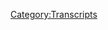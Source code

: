 {{DEFAULTSORT:
    #_TRANSCRIPT_0567:June 13, 2021
}}{{Transcript
    | title         = [[567: June 13, 2021]]
    | caption       = [https://knowledgefight.libsyn.com/567-june-13-2021 Listen to this episode on Libsyn]
    | episodeNumber = [[567: June 13, 2021|567]]
    | length        = 01:10:19
}}

{{MessageBox
    | header     = Warning: Bot Generated Content
    | text       = This transcript was automatically generated by transcription software and likely contains many mistakes and misattributions. Please check the audio for definitive quotes, attribution, and context.
    | image      = N3yvass4myg91.webp
    | imagewidth = 50px
    | id         = warning
}}

{{TranscriptBlock
    | name      = Unknown Speaker
    | timestamp = 00:00:00.000
    | text      = I'm sick of them posing as if they're the good guys, saying we are the bad guys, a knowledge
}}

{{TranscriptBlock
    | name      = Unknown Speaker
    | timestamp = 00:00:23.960
    | text      = fight.
}}

{{TranscriptBlock
    | name      = Unknown Speaker
    | timestamp = 00:00:24.960
    | text      = I'm sick of them posing as if they're the good guys, saying we are the bad guys, a knowledge
}}

{{TranscriptBlock
    | name      = Unknown Speaker
    | timestamp = 00:00:29.359
    | text      = fight.
}}

{{TranscriptBlock
    | name      = Unknown Speaker
    | timestamp = 00:00:59.359
    | text      = Hey everybody!
}}

{{TranscriptBlock
    | name      = Unknown Speaker
    | timestamp = 00:01:00.359
    | text      = Welcome back to Knowledge Fight.
}}

{{TranscriptBlock
    | name      = Unknown Speaker
    | timestamp = 00:01:01.359
    | text      = I'm Dan.
}}

{{TranscriptBlock
    | name      = Unknown Speaker
    | timestamp = 00:01:02.359
    | text      = I'm Jordan.
}}

{{TranscriptBlock
    | name      = Unknown Speaker
    | timestamp = 00:01:03.359
    | text      = We're a couple dudes.
}}

{{TranscriptBlock
    | name      = Unknown Speaker
    | timestamp = 00:01:04.359
    | text      = I'd like to sit around, worship at the altar of Selene, and talk a little bit about Alex
}}

{{TranscriptBlock
    | name      = Unknown Speaker
    | timestamp = 00:01:06.239
    | text      = Jones.
}}

{{TranscriptBlock
    | name      = Unknown Speaker
    | timestamp = 00:01:07.239
    | text      = Oh indeed we are, Dan.
}}

{{TranscriptBlock
    | name      = Unknown Speaker
    | timestamp = 00:01:08.239
    | text      = Jordan.
}}

{{TranscriptBlock
    | name      = Unknown Speaker
    | timestamp = 00:01:09.239
    | text      = Dan.
}}

{{TranscriptBlock
    | name      = Unknown Speaker
    | timestamp = 00:01:10.239
    | text      = Jordan.
}}

{{TranscriptBlock
    | name      = Unknown Speaker
    | timestamp = 00:01:11.239
    | text      = I have a quick question for you.
}}

{{TranscriptBlock
    | name      = Unknown Speaker
    | timestamp = 00:01:12.239
    | text      = What's up?
}}

{{TranscriptBlock
    | name      = Unknown Speaker
    | timestamp = 00:01:13.239
    | text      = What's your bright spot today?
}}

{{TranscriptBlock
    | name      = Unknown Speaker
    | timestamp = 00:01:14.239
    | text      = Unprecedented, Jordan.
}}

{{TranscriptBlock
    | name      = Unknown Speaker
    | timestamp = 00:01:15.239
    | text      = My bright spot is the same thing it was last episode.
}}

{{TranscriptBlock
    | name      = Unknown Speaker
    | timestamp = 00:01:17.920
    | text      = The tick.
}}

{{TranscriptBlock
    | name      = Unknown Speaker
    | timestamp = 00:01:20.040
    | text      = I finished it.
}}

{{TranscriptBlock
    | name      = Unknown Speaker
    | timestamp = 00:01:21.040
    | text      = Oh, you finished it?
}}

{{TranscriptBlock
    | name      = Unknown Speaker
    | timestamp = 00:01:22.040
    | text      = The whole thing?
}}

{{TranscriptBlock
    | name      = Unknown Speaker
    | timestamp = 00:01:23.040
    | text      = Did you start back in the cartoon again?
}}

{{TranscriptBlock
    | name      = Unknown Speaker
    | timestamp = 00:01:24.560
    | text      = No, I watched all of the Amazon original series because I just couldn't stop.
}}

{{TranscriptBlock
    | name      = Unknown Speaker
    | timestamp = 00:01:28.519
    | text      = It was just too enjoyable and too fun.
}}

{{TranscriptBlock
    | name      = Unknown Speaker
    | timestamp = 00:01:31.159
    | text      = Everybody is just great in it.
}}

{{TranscriptBlock
    | name      = Unknown Speaker
    | timestamp = 00:01:32.879
    | text      = All the characters are great.
}}

{{TranscriptBlock
    | name      = Unknown Speaker
    | timestamp = 00:01:33.879
    | text      = John Hodgman in the second season.
}}

{{TranscriptBlock
    | name      = Unknown Speaker
    | timestamp = 00:01:35.959
    | text      = Fantastic.
}}

{{TranscriptBlock
    | name      = Unknown Speaker
    | timestamp = 00:01:36.959
    | text      = Ah, it's just great.
}}

{{TranscriptBlock
    | name      = Unknown Speaker
    | timestamp = 00:01:37.959
    | text      = Yeah, that was such a fun surprise when Hodgman showed up and you're like, what are you doing
}}

{{TranscriptBlock
    | name      = Unknown Speaker
    | timestamp = 00:01:44.000
    | text      = here, John Hodgman?
}}

{{TranscriptBlock
    | name      = Unknown Speaker
    | timestamp = 00:01:45.200
    | text      = And it's John Hodgman, so you're like, well, he's going to be a small role or whatever.
}}

{{TranscriptBlock
    | name      = Unknown Speaker
    | timestamp = 00:01:49.159
    | text      = Yeah, exactly.
}}

{{TranscriptBlock
    | name      = Unknown Speaker
    | timestamp = 00:01:51.159
    | text      = I know that there's a lot of other things we need to complain about Amazon and Bezos
}}

{{TranscriptBlock
    | name      = Unknown Speaker
    | timestamp = 00:01:54.959
    | text      = about.
}}

{{TranscriptBlock
    | name      = Unknown Speaker
    | timestamp = 00:01:55.959
    | text      = True.
}}

{{TranscriptBlock
    | name      = Unknown Speaker
    | timestamp = 00:01:56.959
    | text      = Obviously.
}}

{{TranscriptBlock
    | name      = Unknown Speaker
    | timestamp = 00:01:57.959
    | text      = Amazon is going to rank really high in terms of other complaints like, you know, unionization
}}

{{TranscriptBlock
    | name      = Unknown Speaker
    | timestamp = 00:02:04.760
    | text      = squashing.
}}

{{TranscriptBlock
    | name      = Unknown Speaker
    | timestamp = 00:02:05.760
    | text      = Sure, sure.
}}

{{TranscriptBlock
    | name      = Unknown Speaker
    | timestamp = 00:02:06.760
    | text      = There's a lot of problems with Amazon.
}}

{{TranscriptBlock
    | name      = Unknown Speaker
    | timestamp = 00:02:08.080
    | text      = It's in the top 50.
}}

{{TranscriptBlock
    | name      = Unknown Speaker
    | timestamp = 00:02:09.840
    | text      = Maybe.
}}

{{TranscriptBlock
    | name      = Unknown Speaker
    | timestamp = 00:02:10.840
    | text      = Yeah.
}}

{{TranscriptBlock
    | name      = Unknown Speaker
    | timestamp = 00:02:11.840
    | text      = Not having a third season of the tick is right up there.
}}

{{TranscriptBlock
    | name      = Unknown Speaker
    | timestamp = 00:02:15.280
    | text      = Just barely broke the top 50.
}}

{{TranscriptBlock
    | name      = Unknown Speaker
    | timestamp = 00:02:17.580
    | text      = Maybe 48, could be 49.
}}

{{TranscriptBlock
    | name      = Unknown Speaker
    | timestamp = 00:02:19.500
    | text      = It's like how Alex complains about the robots at the grocery store.
}}

{{TranscriptBlock
    | name      = Unknown Speaker
    | timestamp = 00:02:22.479
    | text      = He's like, and then I have to bag our own groceries.
}}

{{TranscriptBlock
    | name      = Unknown Speaker
    | timestamp = 00:02:24.039
    | text      = No, it's not my main complaint.
}}

{{TranscriptBlock
    | name      = Unknown Speaker
    | timestamp = 00:02:25.039
    | text      = That's how I feel about the canceling of the tick.
}}

{{TranscriptBlock
    | name      = Unknown Speaker
    | timestamp = 00:02:29.280
    | text      = It's the bagging your own groceries of media consumption.
}}

{{TranscriptBlock
    | name      = Unknown Speaker
    | timestamp = 00:02:34.199
    | text      = Just a delight.
}}

{{TranscriptBlock
    | name      = Unknown Speaker
    | timestamp = 00:02:35.199
    | text      = It makes sense.
}}

{{TranscriptBlock
    | name      = Unknown Speaker
    | timestamp = 00:02:36.199
    | text      = Anyway, what about you?
}}

{{TranscriptBlock
    | name      = Unknown Speaker
    | timestamp = 00:02:37.199
    | text      = It's fantastic.
}}

{{TranscriptBlock
    | name      = Unknown Speaker
    | timestamp = 00:02:38.199
    | text      = I will, I'm going to announce this now.
}}

{{TranscriptBlock
    | name      = Unknown Speaker
    | timestamp = 00:02:40.039
    | text      = I'm very excited to make an announcement, Dan, I will be making a return to stand up
}}

{{TranscriptBlock
    | name      = Unknown Speaker
    | timestamp = 00:02:44.199
    | text      = post COVID.
}}

{{TranscriptBlock
    | name      = Unknown Speaker
    | timestamp = 00:02:45.199
    | text      = Whoa.
}}

{{TranscriptBlock
    | name      = Unknown Speaker
    | timestamp = 00:02:46.199
    | text      = That's true.
}}

{{TranscriptBlock
    | name      = Unknown Speaker
    | timestamp = 00:02:47.199
    | text      = I was booked for my first stand up gig.
}}

{{TranscriptBlock
    | name      = Unknown Speaker
    | timestamp = 00:02:49.479
    | text      = You had some offers during the time that COVID was really sort of iffy, you know, like pre-vaccination
}}

{{TranscriptBlock
    | name      = Unknown Speaker
    | timestamp = 00:02:57.360
    | text      = coming around.
}}

{{TranscriptBlock
    | name      = Unknown Speaker
    | timestamp = 00:02:58.360
    | text      = Totally.
}}

{{TranscriptBlock
    | name      = Unknown Speaker
    | timestamp = 00:02:59.360
    | text      = I didn't want to do it.
}}

{{TranscriptBlock
    | name      = Unknown Speaker
    | timestamp = 00:03:00.360
    | text      = Yeah.
}}

{{TranscriptBlock
    | name      = Unknown Speaker
    | timestamp = 00:03:01.360
    | text      = I couldn't put people in that situation.
}}

{{TranscriptBlock
    | name      = Unknown Speaker
    | timestamp = 00:03:02.360
    | text      = I thought that was a really responsible choice on your part.
}}

{{TranscriptBlock
    | name      = Unknown Speaker
    | timestamp = 00:03:04.360
    | text      = Yep.
}}

{{TranscriptBlock
    | name      = Unknown Speaker
    | timestamp = 00:03:05.360
    | text      = Now it is in October and it was booked by friend of the show, Matt Drufke.
}}

{{TranscriptBlock
    | name      = Unknown Speaker
    | timestamp = 00:03:12.759
    | text      = So apparently there are a lot of people with a higher Q rating than to get through before
}}

{{TranscriptBlock
    | name      = Unknown Speaker
    | timestamp = 00:03:17.439
    | text      = my booking, but I'm excited to announce that here.
}}

{{TranscriptBlock
    | name      = Unknown Speaker
    | timestamp = 00:03:21.680
    | text      = I feel like there was some open questions about whether or not you even were going to
}}

{{TranscriptBlock
    | name      = Unknown Speaker
    | timestamp = 00:03:25.400
    | text      = continue pursuing.
}}

{{TranscriptBlock
    | name      = Unknown Speaker
    | timestamp = 00:03:26.400
    | text      = So like I was, that might've led to less people being interested in requesting.
}}

{{TranscriptBlock
    | name      = Unknown Speaker
    | timestamp = 00:03:31.000
    | text      = Totally.
}}

{{TranscriptBlock
    | name      = Unknown Speaker
    | timestamp = 00:03:32.000
    | text      = Totally.
}}

{{TranscriptBlock
    | name      = Unknown Speaker
    | timestamp = 00:03:33.000
    | text      = No, I had basically stopped before the pandemic, but now that the pandemic's over, I can't
}}

{{TranscriptBlock
    | name      = Unknown Speaker
    | timestamp = 00:03:36.919
    | text      = like not see if I want to give it another, you know, maybe give it a shot.
}}

{{TranscriptBlock
    | name      = Unknown Speaker
    | timestamp = 00:03:42.199
    | text      = See if you still connect with that kind of expression.
}}

{{TranscriptBlock
    | name      = Unknown Speaker
    | timestamp = 00:03:45.039
    | text      = See if I still get the feeling.
}}

{{TranscriptBlock
    | name      = Unknown Speaker
    | timestamp = 00:03:46.960
    | text      = It's always fun to do one of the shows, the Drufke books too.
}}

{{TranscriptBlock
    | name      = Unknown Speaker
    | timestamp = 00:03:49.639
    | text      = Oh, always.
}}

{{TranscriptBlock
    | name      = Unknown Speaker
    | timestamp = 00:03:50.639
    | text      = Although you probably have to go to the burbs then, right?
}}

{{TranscriptBlock
    | name      = Unknown Speaker
    | timestamp = 00:03:52.400
    | text      = I will probably have to go to the burbs.
}}

{{TranscriptBlock
    | name      = Unknown Speaker
    | timestamp = 00:03:54.280
    | text      = Yeah.
}}

{{TranscriptBlock
    | name      = Unknown Speaker
    | timestamp = 00:03:55.280
    | text      = Yep.
}}

{{TranscriptBlock
    | name      = Unknown Speaker
    | timestamp = 00:03:56.280
    | text      = Yep.
}}

{{TranscriptBlock
    | name      = Unknown Speaker
    | timestamp = 00:03:57.280
    | text      = I'll come with you.
}}

{{TranscriptBlock
    | name      = Unknown Speaker
    | timestamp = 00:03:58.280
    | text      = Back where I started.
}}

{{TranscriptBlock
    | name      = Unknown Speaker
    | timestamp = 00:03:59.280
    | text      = I'll make this announcement here.
}}

{{TranscriptBlock
    | name      = Unknown Speaker
    | timestamp = 00:04:00.400
    | text      = I will be there as well.
}}

{{TranscriptBlock
    | name      = Unknown Speaker
    | timestamp = 00:04:03.000
    | text      = Not performing, but I will be there.
}}

{{TranscriptBlock
    | name      = Unknown Speaker
    | timestamp = 00:04:05.000
    | text      = No, no.
}}

{{TranscriptBlock
    | name      = Unknown Speaker
    | timestamp = 00:04:06.000
    | text      = That'll be exciting.
}}

{{TranscriptBlock
    | name      = Unknown Speaker
    | timestamp = 00:04:07.000
    | text      = Yeah.
}}

{{TranscriptBlock
    | name      = Unknown Speaker
    | timestamp = 00:04:08.000
    | text      = It'd be nice to see Druffles.
}}

{{TranscriptBlock
    | name      = Unknown Speaker
    | timestamp = 00:04:09.000
    | text      = Yeah.
}}

{{TranscriptBlock
    | name      = Unknown Speaker
    | timestamp = 00:04:10.000
    | text      = It'd be nice to take over the entire show and how it just all wonks and then the rest
}}

{{TranscriptBlock
    | name      = Unknown Speaker
    | timestamp = 00:04:14.800
    | text      = of the comics are like, I don't understand what's happening right now.
}}

{{TranscriptBlock
    | name      = Unknown Speaker
    | timestamp = 00:04:18.279
    | text      = None of these people know.
}}

{{TranscriptBlock
    | name      = Unknown Speaker
    | timestamp = 00:04:20.639
    | text      = Let's not take over anything.
}}

{{TranscriptBlock
    | name      = Unknown Speaker
    | timestamp = 00:04:23.240
    | text      = No.
}}

{{TranscriptBlock
    | name      = Unknown Speaker
    | timestamp = 00:04:24.240
    | text      = Jordan, today we have a present day episode of the Alex Jones show to discuss.
}}

{{TranscriptBlock
    | name      = Unknown Speaker
    | timestamp = 00:04:28.439
    | text      = Oh boy.
}}

{{TranscriptBlock
    | name      = Unknown Speaker
    | timestamp = 00:04:29.439
    | text      = I am trying to shoot for something a little bit different.
}}

{{TranscriptBlock
    | name      = Unknown Speaker
    | timestamp = 00:04:33.920
    | text      = I'm trying to take an analytical perspective of even myself and how I engage with the material
}}

{{TranscriptBlock
    | name      = Unknown Speaker
    | timestamp = 00:04:39.800
    | text      = that we're covering.
}}

{{TranscriptBlock
    | name      = Unknown Speaker
    | timestamp = 00:04:40.800
    | text      = All right.
}}

{{TranscriptBlock
    | name      = Unknown Speaker
    | timestamp = 00:04:41.800
    | text      = And I think that one of the main problems that I have with the present day is sometimes
}}

{{TranscriptBlock
    | name      = Unknown Speaker
    | timestamp = 00:04:44.680
    | text      = I try to bite off more than I can chew.
}}

{{TranscriptBlock
    | name      = Unknown Speaker
    | timestamp = 00:04:46.720
    | text      = Okay.
}}

{{TranscriptBlock
    | name      = Unknown Speaker
    | timestamp = 00:04:47.720
    | text      = And by that, I mean covering more than one day at a time.
}}

{{TranscriptBlock
    | name      = Unknown Speaker
    | timestamp = 00:04:50.439
    | text      = I think that's really hard in the present day because Alex's mood is never the same.
}}

{{TranscriptBlock
    | name      = Unknown Speaker
    | timestamp = 00:04:55.120
    | text      = No.
}}

{{TranscriptBlock
    | name      = Unknown Speaker
    | timestamp = 00:04:56.120
    | text      = Two days in a row.
}}

{{TranscriptBlock
    | name      = Unknown Speaker
    | timestamp = 00:04:57.120
    | text      = Yeah.
}}

{{TranscriptBlock
    | name      = Unknown Speaker
    | timestamp = 00:04:58.120
    | text      = If you expect him to cover one piece of news that he was really big on a Monday, he probably
}}

{{TranscriptBlock
    | name      = Unknown Speaker
    | timestamp = 00:05:02.279
    | text      = is going to forget about it by Tuesday.
}}

{{TranscriptBlock
    | name      = Unknown Speaker
    | timestamp = 00:05:04.079
    | text      = Yeah.
}}

{{TranscriptBlock
    | name      = Unknown Speaker
    | timestamp = 00:05:05.079
    | text      = We're all going to be dead on Tuesday, Wednesday, we're winning.
}}

{{TranscriptBlock
    | name      = Unknown Speaker
    | timestamp = 00:05:08.800
    | text      = It's just incoherent to the point where it's painful for me to try and make it palatable
}}

{{TranscriptBlock
    | name      = Unknown Speaker
    | timestamp = 00:05:14.600
    | text      = to an audience.
}}

{{TranscriptBlock
    | name      = Unknown Speaker
    | timestamp = 00:05:16.360
    | text      = And it's frustrating to me to try and talk to you about it.
}}

{{TranscriptBlock
    | name      = Unknown Speaker
    | timestamp = 00:05:19.680
    | text      = Right.
}}

{{TranscriptBlock
    | name      = Unknown Speaker
    | timestamp = 00:05:20.680
    | text      = Right.
}}

{{TranscriptBlock
    | name      = Unknown Speaker
    | timestamp = 00:05:21.680
    | text      = Right.
}}

{{TranscriptBlock
    | name      = Unknown Speaker
    | timestamp = 00:05:22.680
    | text      = Well, why is he in a better mood?
}}

{{TranscriptBlock
    | name      = Unknown Speaker
    | timestamp = 00:05:23.680
    | text      = I don't know.
}}

{{TranscriptBlock
    | name      = Unknown Speaker
    | timestamp = 00:05:24.680
    | text      = No reason.
}}

{{TranscriptBlock
    | name      = Unknown Speaker
    | timestamp = 00:05:25.680
    | text      = I don't fucking know.
}}

{{TranscriptBlock
    | name      = Unknown Speaker
    | timestamp = 00:05:26.680
    | text      = No reason.
}}

{{TranscriptBlock
    | name      = Unknown Speaker
    | timestamp = 00:05:27.680
    | text      = Could be anything.
}}

{{TranscriptBlock
    | name      = Unknown Speaker
    | timestamp = 00:05:28.680
    | text      = He took a nap.
}}

{{TranscriptBlock
    | name      = Unknown Speaker
    | timestamp = 00:05:29.680
    | text      = He stubbed his toe.
}}

{{TranscriptBlock
    | name      = Unknown Speaker
    | timestamp = 00:05:30.680
    | text      = I don't know.
}}

{{TranscriptBlock
    | name      = Unknown Speaker
    | timestamp = 00:05:31.680
    | text      = Yeah.
}}

{{TranscriptBlock
    | name      = Unknown Speaker
    | timestamp = 00:05:32.680
    | text      = It could be anything.
}}

{{TranscriptBlock
    | name      = Unknown Speaker
    | timestamp = 00:05:33.680
    | text      = Yeah.
}}

{{TranscriptBlock
    | name      = Unknown Speaker
    | timestamp = 00:05:34.680
    | text      = It's like he used to do a serialized show and now he's doing a monster of the day kind
}}

{{TranscriptBlock
    | name      = Unknown Speaker
    | timestamp = 00:05:35.680
    | text      = of feeling, you know?
}}

{{TranscriptBlock
    | name      = Unknown Speaker
    | timestamp = 00:05:36.680
    | text      = Yeah.
}}

{{TranscriptBlock
    | name      = Unknown Speaker
    | timestamp = 00:05:37.680
    | text      = Everything's a bottle episode and it's fucking weird.
}}

{{TranscriptBlock
    | name      = Unknown Speaker
    | timestamp = 00:05:38.680
    | text      = I think that maybe a better approach to it would be to just look at a day at a time.
}}

{{TranscriptBlock
    | name      = Unknown Speaker
    | timestamp = 00:05:42.360
    | text      = Right.
}}

{{TranscriptBlock
    | name      = Unknown Speaker
    | timestamp = 00:05:43.360
    | text      = And so today we're looking at June 13th, 2021 Blackjack.
}}

{{TranscriptBlock
    | name      = Unknown Speaker
    | timestamp = 00:05:45.560
    | text      = Blackjack!
}}

{{TranscriptBlock
    | name      = Unknown Speaker
    | timestamp = 00:05:46.560
    | text      = Oh!
}}

{{TranscriptBlock
    | name      = Unknown Speaker
    | timestamp = 00:05:47.560
    | text      = That time I almost didn't say er.
}}

{{TranscriptBlock
    | name      = Unknown Speaker
    | timestamp = 00:05:49.000
    | text      = Yeah.
}}

{{TranscriptBlock
    | name      = Unknown Speaker
    | timestamp = 00:05:50.000
    | text      = So that was nice.
}}

{{TranscriptBlock
    | name      = Unknown Speaker
    | timestamp = 00:05:51.000
    | text      = I didn't trust you to do your bit.
}}

{{TranscriptBlock
    | name      = Unknown Speaker
    | timestamp = 00:05:52.000
    | text      = And so I sped into the Blackjack because I knew you were trying to lull me into a false
}}

{{TranscriptBlock
    | name      = Unknown Speaker
    | timestamp = 00:05:56.079
    | text      = sense of security.
}}

{{TranscriptBlock
    | name      = Unknown Speaker
    | timestamp = 00:05:57.079
    | text      = And that shant happened.
}}

{{TranscriptBlock
    | name      = Unknown Speaker
    | timestamp = 00:05:59.040
    | text      = There is a meta game currently going on between us.
}}

{{TranscriptBlock
    | name      = Unknown Speaker
    | timestamp = 00:06:03.000
    | text      = So Alex is on one on June 13th as the kids say.
}}

{{TranscriptBlock
    | name      = Unknown Speaker
    | timestamp = 00:06:08.199
    | text      = Yes.
}}

{{TranscriptBlock
    | name      = Unknown Speaker
    | timestamp = 00:06:09.199
    | text      = Okay.
}}

{{TranscriptBlock
    | name      = Unknown Speaker
    | timestamp = 00:06:10.199
    | text      = He's on one.
}}

{{TranscriptBlock
    | name      = Unknown Speaker
    | timestamp = 00:06:11.199
    | text      = Yes.
}}

{{TranscriptBlock
    | name      = Unknown Speaker
    | timestamp = 00:06:12.199
    | text      = Okay.
}}

{{TranscriptBlock
    | name      = Unknown Speaker
    | timestamp = 00:06:13.199
    | text      = He's wiling out.
}}

{{TranscriptBlock
    | name      = Unknown Speaker
    | timestamp = 00:06:14.199
    | text      = He is on fleek.
}}

{{TranscriptBlock
    | name      = Unknown Speaker
    | timestamp = 00:06:15.199
    | text      = I disagree with your use of fleek, but we shall see.
}}

{{TranscriptBlock
    | name      = Unknown Speaker
    | timestamp = 00:06:17.759
    | text      = I'm not, I'm still not 100% sure what it means.
}}

{{TranscriptBlock
    | name      = Unknown Speaker
    | timestamp = 00:06:20.079
    | text      = That's kind of my issue.
}}

{{TranscriptBlock
    | name      = Unknown Speaker
    | timestamp = 00:06:21.079
    | text      = Yeah.
}}

{{TranscriptBlock
    | name      = Unknown Speaker
    | timestamp = 00:06:22.079
    | text      = And we'll get down to business on this, but before we do, let's say hello to some new
}}

{{TranscriptBlock
    | name      = Unknown Speaker
    | timestamp = 00:06:25.839
    | text      = wonks.
}}

{{TranscriptBlock
    | name      = Unknown Speaker
    | timestamp = 00:06:26.839
    | text      = Oh, that's a great idea.
}}

{{TranscriptBlock
    | name      = Unknown Speaker
    | timestamp = 00:06:27.839
    | text      = So first Reverend Dr. Robert E.O.
}}

{{TranscriptBlock
    | name      = Unknown Speaker
    | timestamp = 00:06:30.120
    | text      = Speedwagon.
}}

{{TranscriptBlock
    | name      = Unknown Speaker
    | timestamp = 00:06:31.120
    | text      = Thank you so much.
}}

{{TranscriptBlock
    | name      = Unknown Speaker
    | timestamp = 00:06:32.120
    | text      = You are now a policy wonk.
}}

{{TranscriptBlock
    | name      = Unknown Speaker
    | timestamp = 00:06:33.120
    | text      = I'm a policy wonk.
}}

{{TranscriptBlock
    | name      = Unknown Speaker
    | timestamp = 00:06:34.120
    | text      = Holy shit.
}}

{{TranscriptBlock
    | name      = Unknown Speaker
    | timestamp = 00:06:35.120
    | text      = I just started watching Jojo's Bizarre Adventure.
}}

{{TranscriptBlock
    | name      = Unknown Speaker
    | timestamp = 00:06:37.360
    | text      = So there's a character called, uh, uh, uh, Robert E.O. Speedwagon.
}}

{{TranscriptBlock
    | name      = Unknown Speaker
    | timestamp = 00:06:42.920
    | text      = Whoa.
}}

{{TranscriptBlock
    | name      = Unknown Speaker
    | timestamp = 00:06:43.920
    | text      = Yeah.
}}

{{TranscriptBlock
    | name      = Unknown Speaker
    | timestamp = 00:06:44.920
    | text      = So maybe that's a reference to that.
}}

{{TranscriptBlock
    | name      = Unknown Speaker
    | timestamp = 00:06:46.199
    | text      = It could be.
}}

{{TranscriptBlock
    | name      = Unknown Speaker
    | timestamp = 00:06:47.199
    | text      = All right.
}}

{{TranscriptBlock
    | name      = Unknown Speaker
    | timestamp = 00:06:48.199
    | text      = Next, Jim.
}}

{{TranscriptBlock
    | name      = Unknown Speaker
    | timestamp = 00:06:49.199
    | text      = No relation to a certain World War II person, Gabbles.
}}

{{TranscriptBlock
    | name      = Unknown Speaker
    | timestamp = 00:06:50.800
    | text      = Thank you so much.
}}

{{TranscriptBlock
    | name      = Unknown Speaker
    | timestamp = 00:06:51.800
    | text      = You are now a policy wonk.
}}

{{TranscriptBlock
    | name      = Unknown Speaker
    | timestamp = 00:06:53.519
    | text      = I'm a policy wonk.
}}

{{TranscriptBlock
    | name      = Unknown Speaker
    | timestamp = 00:06:54.920
    | text      = Thank you.
}}

{{TranscriptBlock
    | name      = Unknown Speaker
    | timestamp = 00:06:55.920
    | text      = Thanks, Jim.
}}

{{TranscriptBlock
    | name      = Unknown Speaker
    | timestamp = 00:06:56.920
    | text      = Thank you for surviving so long with that name.
}}

{{TranscriptBlock
    | name      = Unknown Speaker
    | timestamp = 00:06:58.259
    | text      = Next, Chell.
}}

{{TranscriptBlock
    | name      = Unknown Speaker
    | timestamp = 00:06:59.259
    | text      = Thank you so much.
}}

{{TranscriptBlock
    | name      = Unknown Speaker
    | timestamp = 00:07:00.259
    | text      = You are now a policy wonk.
}}

{{TranscriptBlock
    | name      = Unknown Speaker
    | timestamp = 00:07:01.259
    | text      = I'm a policy wonk.
}}

{{TranscriptBlock
    | name      = Unknown Speaker
    | timestamp = 00:07:02.259
    | text      = Thanks, Chell.
}}

{{TranscriptBlock
    | name      = Unknown Speaker
    | timestamp = 00:07:03.259
    | text      = Next, Randy C. Thank you so much.
}}

{{TranscriptBlock
    | name      = Unknown Speaker
    | timestamp = 00:07:04.259
    | text      = You are now a policy wonk.
}}

{{TranscriptBlock
    | name      = Unknown Speaker
    | timestamp = 00:07:05.600
    | text      = I'm a policy wonk.
}}

{{TranscriptBlock
    | name      = Unknown Speaker
    | timestamp = 00:07:06.600
    | text      = Thanks, Randy C.
}}

{{TranscriptBlock
    | name      = Unknown Speaker
    | timestamp = 00:07:07.600
    | text      = Thank you.
}}

{{TranscriptBlock
    | name      = Unknown Speaker
    | timestamp = 00:07:08.600
    | text      = Uh, I think I've got a couple of technocrats in the mix.
}}

{{TranscriptBlock
    | name      = Unknown Speaker
    | timestamp = 00:07:10.920
    | text      = Uh, first, Mr. and Mrs. Makeshift Hamster.
}}

{{TranscriptBlock
    | name      = Unknown Speaker
    | timestamp = 00:07:13.720
    | text      = Thank you so much.
}}

{{TranscriptBlock
    | name      = Unknown Speaker
    | timestamp = 00:07:14.720
    | text      = You are now a technocrat.
}}

{{TranscriptBlock
    | name      = Unknown Speaker
    | timestamp = 00:07:15.720
    | text      = And Kickfisterscream.
}}

{{TranscriptBlock
    | name      = Unknown Speaker
    | timestamp = 00:07:17.360
    | text      = Thank you so much.
}}

{{TranscriptBlock
    | name      = Unknown Speaker
    | timestamp = 00:07:18.360
    | text      = You are now a technocrat.
}}

{{TranscriptBlock
    | name      = Unknown Speaker
    | timestamp = 00:07:19.360
    | text      = I'm a policy wonk.
}}

{{TranscriptBlock
    | name      = Unknown Speaker
    | timestamp = 00:07:20.360
    | text      = Crikey, mate.
}}

{{TranscriptBlock
    | name      = Unknown Speaker
    | timestamp = 00:07:21.360
    | text      = That's fantastic.
}}

{{TranscriptBlock
    | name      = Unknown Speaker
    | timestamp = 00:07:22.360
    | text      = Have yourself a brew.
}}

{{TranscriptBlock
    | name      = Unknown Speaker
    | timestamp = 00:07:23.360
    | text      = How's your 401k doing, bro?
}}

{{TranscriptBlock
    | name      = Unknown Speaker
    | timestamp = 00:07:24.800
    | text      = All right.
}}

{{TranscriptBlock
    | name      = Unknown Speaker
    | timestamp = 00:07:25.800
    | text      = We got to go full tilt boogie on this, Watson.
}}

{{TranscriptBlock
    | name      = Unknown Speaker
    | timestamp = 00:07:27.199
    | text      = All right.
}}

{{TranscriptBlock
    | name      = Unknown Speaker
    | timestamp = 00:07:28.199
    | text      = Let's just get down to business.
}}

{{TranscriptBlock
    | name      = Unknown Speaker
    | timestamp = 00:07:29.199
    | text      = We ain't making that money off that heroin.
}}

{{TranscriptBlock
    | name      = Unknown Speaker
    | timestamp = 00:07:31.100
    | text      = Why are you pimps so good?
}}

{{TranscriptBlock
    | name      = Unknown Speaker
    | timestamp = 00:07:33.040
    | text      = My neck is freakishly large.
}}

{{TranscriptBlock
    | name      = Unknown Speaker
    | timestamp = 00:07:34.680
    | text      = I declare info war on you.
}}

{{TranscriptBlock
    | name      = Unknown Speaker
    | timestamp = 00:07:37.519
    | text      = Thank y'all.
}}

{{TranscriptBlock
    | name      = Unknown Speaker
    | timestamp = 00:07:38.519
    | text      = Yes.
}}

{{TranscriptBlock
    | name      = Unknown Speaker
    | timestamp = 00:07:39.519
    | text      = Thank you very much to the all of you.
}}

{{TranscriptBlock
    | name      = Unknown Speaker
    | timestamp = 00:07:40.519
    | text      = Mm-hmm.
}}

{{TranscriptBlock
    | name      = Unknown Speaker
    | timestamp = 00:07:41.519
    | text      = Mm-hmm.
}}

{{TranscriptBlock
    | name      = Unknown Speaker
    | timestamp = 00:07:42.519
    | text      = Now, Jordan, it's time to get deep.
}}

{{TranscriptBlock
    | name      = Unknown Speaker
    | timestamp = 00:07:44.100
    | text      = Giving someone life is giving someone death.
}}

{{TranscriptBlock
    | name      = Unknown Speaker
    | timestamp = 00:07:49.019
    | text      = You could say that life is death.
}}

{{TranscriptBlock
    | name      = Unknown Speaker
    | timestamp = 00:07:54.240
    | text      = You could.
}}

{{TranscriptBlock
    | name      = Unknown Speaker
    | timestamp = 00:07:55.240
    | text      = So, today, I'd like to say, uh, uh-
}}

{{TranscriptBlock
    | name      = Unknown Speaker
    | timestamp = 00:07:58.439
    | text      = I never don't silently nod with that.
}}

{{TranscriptBlock
    | name      = Unknown Speaker
    | timestamp = 00:08:00.600
    | text      = Just like, yeah, man.
}}

{{TranscriptBlock
    | name      = Unknown Speaker
    | timestamp = 00:08:01.759
    | text      = That is deep.
}}

{{TranscriptBlock
    | name      = Unknown Speaker
    | timestamp = 00:08:02.759
    | text      = That is deep.
}}

{{TranscriptBlock
    | name      = Unknown Speaker
    | timestamp = 00:08:03.759
    | text      = So, uh, today, I'd like to say happy birthday and congratulations on the graduation to Madison
}}

{{TranscriptBlock
    | name      = Unknown Speaker
    | timestamp = 00:08:08.600
    | text      = F.
}}

{{TranscriptBlock
    | name      = Unknown Speaker
    | timestamp = 00:08:09.600
    | text      = Okay.
}}

{{TranscriptBlock
    | name      = Unknown Speaker
    | timestamp = 00:08:10.600
    | text      = Also, I should say that this happened in May.
}}

{{TranscriptBlock
    | name      = Unknown Speaker
    | timestamp = 00:08:13.199
    | text      = Well, congratulations and happy birthday to you.
}}

{{TranscriptBlock
    | name      = Unknown Speaker
    | timestamp = 00:08:16.120
    | text      = I may have missed a message.
}}

{{TranscriptBlock
    | name      = Unknown Speaker
    | timestamp = 00:08:17.959
    | text      = No.
}}

{{TranscriptBlock
    | name      = Unknown Speaker
    | timestamp = 00:08:18.959
    | text      = No.
}}

{{TranscriptBlock
    | name      = Unknown Speaker
    | timestamp = 00:08:19.959
    | text      = I think they just sent it now.
}}

{{TranscriptBlock
    | name      = Unknown Speaker
    | timestamp = 00:08:20.959
    | text      = I think they just sent it now.
}}

{{TranscriptBlock
    | name      = Unknown Speaker
    | timestamp = 00:08:23.680
    | text      = I think they were like, oops, we forgot to give them that birthday shout out.
}}

{{TranscriptBlock
    | name      = Unknown Speaker
    | timestamp = 00:08:26.959
    | text      = Mm-hmm.
}}

{{TranscriptBlock
    | name      = Unknown Speaker
    | timestamp = 00:08:27.959
    | text      = Let's get on it.
}}

{{TranscriptBlock
    | name      = Unknown Speaker
    | timestamp = 00:08:28.959
    | text      = Happy belated birthday.
}}

{{TranscriptBlock
    | name      = Unknown Speaker
    | timestamp = 00:08:29.959
    | text      = Right.
}}

{{TranscriptBlock
    | name      = Unknown Speaker
    | timestamp = 00:08:30.959
    | text      = And congratulations on the graduation.
}}

{{TranscriptBlock
    | name      = Unknown Speaker
    | timestamp = 00:08:31.959
    | text      = And congratulations belated congratulations.
}}

{{TranscriptBlock
    | name      = Unknown Speaker
    | timestamp = 00:08:34.000
    | text      = If life, if giving life is giving death, is giving graduation just signing up for school?
}}

{{TranscriptBlock
    | name      = Unknown Speaker
    | timestamp = 00:08:42.440
    | text      = Look, I'm gonna, I'm gonna leave you hanging on that one.
}}

{{TranscriptBlock
    | name      = Unknown Speaker
    | timestamp = 00:08:48.840
    | text      = It's fair.
}}

{{TranscriptBlock
    | name      = Unknown Speaker
    | timestamp = 00:08:49.840
    | text      = That's fair.
}}

{{TranscriptBlock
    | name      = Unknown Speaker
    | timestamp = 00:08:50.840
    | text      = It's just fair.
}}

{{TranscriptBlock
    | name      = Unknown Speaker
    | timestamp = 00:08:51.840
    | text      = Yeah.
}}

{{TranscriptBlock
    | name      = Unknown Speaker
    | timestamp = 00:08:52.840
    | text      = So, one other thing was, uh, Erica sent a message, uh, and wanted a special drop played
}}

{{TranscriptBlock
    | name      = Unknown Speaker
    | timestamp = 00:08:56.000
    | text      = and it's something we haven't heard in a while and I thought, why not?
}}

{{TranscriptBlock
    | name      = Unknown Speaker
    | timestamp = 00:08:58.759
    | text      = I think the people are itching for this.
}}

{{TranscriptBlock
    | name      = Unknown Speaker
    | timestamp = 00:09:00.279
    | text      = So here, this is going out to you, Erica.
}}

{{TranscriptBlock
    | name      = Unknown Speaker
    | timestamp = 00:09:02.320
    | text      = You know, they got baby shark, deep, deep, deep, deep, deep, deep.
}}

{{TranscriptBlock
    | name      = Unknown Speaker
    | timestamp = 00:09:06.720
    | text      = They got mama shark, deep, deep, deep, deep, deep, daddy shark, we'll be right back.
}}

{{TranscriptBlock
    | name      = Unknown Speaker
    | timestamp = 00:09:13.960
    | text      = An oldie but a goodie.
}}

{{TranscriptBlock
    | name      = Unknown Speaker
    | timestamp = 00:09:16.039
    | text      = Always good to hear some daddy shark.
}}

{{TranscriptBlock
    | name      = Unknown Speaker
    | timestamp = 00:09:17.840
    | text      = Absolutely.
}}

{{TranscriptBlock
    | name      = Unknown Speaker
    | timestamp = 00:09:18.840
    | text      = Yeah.
}}

{{TranscriptBlock
    | name      = Unknown Speaker
    | timestamp = 00:09:19.840
    | text      = So, uh, we're gonna be talking about June 13th, but here is an out of context drop from
}}

{{TranscriptBlock
    | name      = Unknown Speaker
    | timestamp = 00:09:21.840
    | text      = today's show.
}}

{{TranscriptBlock
    | name      = Unknown Speaker
    | timestamp = 00:09:22.840
    | text      = You know, I would never say if I got killed, start a civil war.
}}

{{TranscriptBlock
    | name      = Unknown Speaker
    | timestamp = 00:09:29.159
    | text      = Good.
}}

{{TranscriptBlock
    | name      = Unknown Speaker
    | timestamp = 00:09:30.159
    | text      = Um, well, one, one, you would already be dead, so you wouldn't have the opportunity to say
}}

{{TranscriptBlock
    | name      = Unknown Speaker
    | timestamp = 00:09:35.559
    | text      = that.
}}

{{TranscriptBlock
    | name      = Unknown Speaker
    | timestamp = 00:09:36.559
    | text      = No, no, you're saying beforehand.
}}

{{TranscriptBlock
    | name      = Unknown Speaker
    | timestamp = 00:09:37.559
    | text      = Oh, okay.
}}

{{TranscriptBlock
    | name      = Unknown Speaker
    | timestamp = 00:09:38.559
    | text      = On the off, like my death is a dead man switch for a civil war.
}}

{{TranscriptBlock
    | name      = Unknown Speaker
    | timestamp = 00:09:40.879
    | text      = Sure, sure.
}}

{{TranscriptBlock
    | name      = Unknown Speaker
    | timestamp = 00:09:41.879
    | text      = I think I wouldn't say that.
}}

{{TranscriptBlock
    | name      = Unknown Speaker
    | timestamp = 00:09:43.120
    | text      = I know, but I think that's got some Jane Austen, the meaning is the opposite of the meaning
}}

{{TranscriptBlock
    | name      = Unknown Speaker
    | timestamp = 00:09:47.559
    | text      = kind of thing.
}}

{{TranscriptBlock
    | name      = Unknown Speaker
    | timestamp = 00:09:48.559
    | text      = I would never say nuke the planet when I die.
}}

{{TranscriptBlock
    | name      = Unknown Speaker
    | timestamp = 00:09:52.919
    | text      = Why would you need to say, I would never say that?
}}

{{TranscriptBlock
    | name      = Unknown Speaker
    | timestamp = 00:09:55.179
    | text      = The only reason you would need to say that is if you want that to be true.
}}

{{TranscriptBlock
    | name      = Unknown Speaker
    | timestamp = 00:09:58.240
    | text      = Yeah.
}}

{{TranscriptBlock
    | name      = Unknown Speaker
    | timestamp = 00:09:59.240
    | text      = I feel like almost nobody would say that.
}}

{{TranscriptBlock
    | name      = Unknown Speaker
    | timestamp = 00:10:01.360
    | text      = Nobody should say that, except for maybe Mandela.
}}

{{TranscriptBlock
    | name      = Unknown Speaker
    | timestamp = 00:10:06.679
    | text      = So Alex has got a piece of news here on the 13th, this is Sunday's show.
}}

{{TranscriptBlock
    | name      = Unknown Speaker
    | timestamp = 00:10:12.159
    | text      = On the 13th he had gotten some news that this gentleman by the name of Christopher Sein
}}

{{TranscriptBlock
    | name      = Unknown Speaker
    | timestamp = 00:10:16.120
    | text      = had passed away.
}}

{{TranscriptBlock
    | name      = Unknown Speaker
    | timestamp = 00:10:17.120
    | text      = Sure.
}}

{{TranscriptBlock
    | name      = Unknown Speaker
    | timestamp = 00:10:18.120
    | text      = He was a reporter, and he was the person who is credited with breaking the story of former
}}

{{TranscriptBlock
    | name      = Unknown Speaker
    | timestamp = 00:10:24.519
    | text      = President Bill Clinton meeting with Loretta Lynch on the tarmac meeting.
}}

{{TranscriptBlock
    | name      = Unknown Speaker
    | timestamp = 00:10:29.200
    | text      = Gotcha.
}}

{{TranscriptBlock
    | name      = Unknown Speaker
    | timestamp = 00:10:30.200
    | text      = And of course, that means this was an execution.
}}

{{TranscriptBlock
    | name      = Unknown Speaker
    | timestamp = 00:10:32.200
    | text      = Yeah, that sounds right.
}}

{{TranscriptBlock
    | name      = Unknown Speaker
    | timestamp = 00:10:33.279
    | text      = What is the next thing to come in a season like this?
}}

{{TranscriptBlock
    | name      = Unknown Speaker
    | timestamp = 00:10:36.559
    | text      = What is the next move always, and the move they've been carrying out all over the world?
}}

{{TranscriptBlock
    | name      = Unknown Speaker
    | timestamp = 00:10:42.679
    | text      = Well it's this right here.
}}

{{TranscriptBlock
    | name      = Unknown Speaker
    | timestamp = 00:10:45.440
    | text      = That's what it is.
}}

{{TranscriptBlock
    | name      = Unknown Speaker
    | timestamp = 00:10:49.039
    | text      = 45-year-old Christopher Sein, the award-winning, Emmy award-winning TV anchorman and reporter
}}

{{TranscriptBlock
    | name      = Unknown Speaker
    | timestamp = 00:11:02.840
    | text      = who just had his book published and is doing great and was super happy.
}}

{{TranscriptBlock
    | name      = Unknown Speaker
    | timestamp = 00:11:07.840
    | text      = Well he got executed inside of his house yesterday, and his body wasn't even cold.
}}

{{TranscriptBlock
    | name      = Unknown Speaker
    | timestamp = 00:11:14.159
    | text      = The blood wasn't even coagulated before they said it was a suicide.
}}

{{TranscriptBlock
    | name      = Unknown Speaker
    | timestamp = 00:11:18.159
    | text      = Just like Breitbart.
}}

{{TranscriptBlock
    | name      = Unknown Speaker
    | timestamp = 00:11:19.159
    | text      = Hell, they'd say Kennedy was a suicide and whatnot.
}}

{{TranscriptBlock
    | name      = Unknown Speaker
    | timestamp = 00:11:21.879
    | text      = You know John F. Kennedy committed suicide, you know that?
}}

{{TranscriptBlock
    | name      = Unknown Speaker
    | timestamp = 00:11:24.320
    | text      = Breitbart, no one said that he committed suicide.
}}

{{TranscriptBlock
    | name      = Unknown Speaker
    | timestamp = 00:11:26.279
    | text      = That was a heart attack.
}}

{{TranscriptBlock
    | name      = Unknown Speaker
    | timestamp = 00:11:27.279
    | text      = Yeah, they said he did a lot of coke.
}}

{{TranscriptBlock
    | name      = Unknown Speaker
    | timestamp = 00:11:29.120
    | text      = Yeah.
}}

{{TranscriptBlock
    | name      = Unknown Speaker
    | timestamp = 00:11:30.120
    | text      = The situation with this is the reporting on it is that it's being treated as a suspected
}}

{{TranscriptBlock
    | name      = Unknown Speaker
    | timestamp = 00:11:35.480
    | text      = suicide.
}}

{{TranscriptBlock
    | name      = Unknown Speaker
    | timestamp = 00:11:36.480
    | text      = Suicide, right.
}}

{{TranscriptBlock
    | name      = Unknown Speaker
    | timestamp = 00:11:37.480
    | text      = Right, right.
}}

{{TranscriptBlock
    | name      = Unknown Speaker
    | timestamp = 00:11:38.480
    | text      = Not that the people are reporting that it definitely is.
}}

{{TranscriptBlock
    | name      = Unknown Speaker
    | timestamp = 00:11:40.600
    | text      = Sure.
}}

{{TranscriptBlock
    | name      = Unknown Speaker
    | timestamp = 00:11:41.600
    | text      = There aren't signs of foul play.
}}

{{TranscriptBlock
    | name      = Unknown Speaker
    | timestamp = 00:11:42.600
    | text      = Yeah.
}}

{{TranscriptBlock
    | name      = Unknown Speaker
    | timestamp = 00:11:43.600
    | text      = There aren't signs that generally would lead investigators to initially give a, this looks
}}

{{TranscriptBlock
    | name      = Unknown Speaker
    | timestamp = 00:11:48.159
    | text      = like a murder.
}}

{{TranscriptBlock
    | name      = Unknown Speaker
    | timestamp = 00:11:49.159
    | text      = Yeah, the doors were locked from the inside, like everything.
}}

{{TranscriptBlock
    | name      = Unknown Speaker
    | timestamp = 00:11:52.519
    | text      = I don't know all of the specifics because a lot of it I can't really, you know, can't
}}

{{TranscriptBlock
    | name      = Unknown Speaker
    | timestamp = 00:11:55.679
    | text      = find all the details, but you know, this is the same thing that Alex does all the time.
}}

{{TranscriptBlock
    | name      = Unknown Speaker
    | timestamp = 00:12:01.320
    | text      = It's like they're saying that it's suicide in order to make sure that there's a cover-up
}}

{{TranscriptBlock
    | name      = Unknown Speaker
    | timestamp = 00:12:05.559
    | text      = as opposed to there's reporting that preliminary indications appear to be that this was a case
}}

{{TranscriptBlock
    | name      = Unknown Speaker
    | timestamp = 00:12:11.820
    | text      = of suicide.
}}

{{TranscriptBlock
    | name      = Unknown Speaker
    | timestamp = 00:12:12.820
    | text      = And you know it's a cover-up because they're reporting that it's not a cover-up.
}}

{{TranscriptBlock
    | name      = Unknown Speaker
    | timestamp = 00:12:16.840
    | text      = Right.
}}

{{TranscriptBlock
    | name      = Unknown Speaker
    | timestamp = 00:12:17.840
    | text      = See?
}}

{{TranscriptBlock
    | name      = Unknown Speaker
    | timestamp = 00:12:18.840
    | text      = Makes sense.
}}

{{TranscriptBlock
    | name      = Unknown Speaker
    | timestamp = 00:12:19.840
    | text      = It makes perfect sense.
}}

{{TranscriptBlock
    | name      = Unknown Speaker
    | timestamp = 00:12:20.840
    | text      = Yeah, so one of the things to keep a real sharp focus on here is how definitive Alex
}}

{{TranscriptBlock
    | name      = Unknown Speaker
    | timestamp = 00:12:24.840
    | text      = is.
}}

{{TranscriptBlock
    | name      = Unknown Speaker
    | timestamp = 00:12:25.840
    | text      = He did not...
}}

{{TranscriptBlock
    | name      = Unknown Speaker
    | timestamp = 00:12:26.840
    | text      = He's reporting this as an execution in the home.
}}

{{TranscriptBlock
    | name      = Unknown Speaker
    | timestamp = 00:12:29.840
    | text      = He really did.
}}

{{TranscriptBlock
    | name      = Unknown Speaker
    | timestamp = 00:12:30.840
    | text      = It's kind of funny how that just flies over me now, just that a man can go on his show
}}

{{TranscriptBlock
    | name      = Unknown Speaker
    | timestamp = 00:12:36.919
    | text      = and just be like, that guy was executed with no evidence or thought or anything like that.
}}

{{TranscriptBlock
    | name      = Unknown Speaker
    | timestamp = 00:12:42.620
    | text      = And I'm like, well, of course he's just going to claim that.
}}

{{TranscriptBlock
    | name      = Unknown Speaker
    | timestamp = 00:12:45.320
    | text      = He's decrying that the media is definitively saying that it's suicide when in fact the
}}

{{TranscriptBlock
    | name      = Unknown Speaker
    | timestamp = 00:12:50.899
    | text      = articles that I could find about this were saying that it's being handled, the investigation
}}

{{TranscriptBlock
    | name      = Unknown Speaker
    | timestamp = 00:12:55.799
    | text      = is a presumed suicide until other information comes along.
}}

{{TranscriptBlock
    | name      = Unknown Speaker
    | timestamp = 00:13:01.279
    | text      = And Alex is doing the exact same thing.
}}

{{TranscriptBlock
    | name      = Unknown Speaker
    | timestamp = 00:13:03.399
    | text      = Just the opposite.
}}

{{TranscriptBlock
    | name      = Unknown Speaker
    | timestamp = 00:13:04.399
    | text      = He's doing what he's claiming the media is doing and that is jumping to the conclusion
}}

{{TranscriptBlock
    | name      = Unknown Speaker
    | timestamp = 00:13:08.659
    | text      = of not globalist execution for sure.
}}

{{TranscriptBlock
    | name      = Unknown Speaker
    | timestamp = 00:13:11.279
    | text      = Well, because they do it.
}}

{{TranscriptBlock
    | name      = Unknown Speaker
    | timestamp = 00:13:12.919
    | text      = It's disrespectful.
}}

{{TranscriptBlock
    | name      = Unknown Speaker
    | timestamp = 00:13:13.919
    | text      = It's okay for him to do it.
}}

{{TranscriptBlock
    | name      = Unknown Speaker
    | timestamp = 00:13:14.919
    | text      = Yeah.
}}

{{TranscriptBlock
    | name      = Unknown Speaker
    | timestamp = 00:13:15.919
    | text      = It's almost as if he forgets that there are real people involved in this story.
}}

{{TranscriptBlock
    | name      = Unknown Speaker
    | timestamp = 00:13:19.120
    | text      = Almost positive.
}}

{{TranscriptBlock
    | name      = Unknown Speaker
    | timestamp = 00:13:20.120
    | text      = He doesn't care.
}}

{{TranscriptBlock
    | name      = Unknown Speaker
    | timestamp = 00:13:21.320
    | text      = So he also is treating this like a real departure from the way things were, let's say yesterday.
}}

{{TranscriptBlock
    | name      = Unknown Speaker
    | timestamp = 00:13:28.600
    | text      = And he said, I'll never commit suicide.
}}

{{TranscriptBlock
    | name      = Unknown Speaker
    | timestamp = 00:13:29.919
    | text      = And he said, I'm getting massive death threats.
}}

{{TranscriptBlock
    | name      = Unknown Speaker
    | timestamp = 00:13:31.639
    | text      = My family, my children is from the Clintons because remember he exposed Loretta Lynch,
}}

{{TranscriptBlock
    | name      = Unknown Speaker
    | timestamp = 00:13:38.159
    | text      = the head of the justice department and the FBI, all they have a corrupt meeting on the
}}

{{TranscriptBlock
    | name      = Unknown Speaker
    | timestamp = 00:13:41.360
    | text      = tarmac and lying about it on that basically finally brought down the Clintons partially.
}}

{{TranscriptBlock
    | name      = Unknown Speaker
    | timestamp = 00:13:44.840
    | text      = Well, they've been waiting for a green light time to go offensive.
}}

{{TranscriptBlock
    | name      = Unknown Speaker
    | timestamp = 00:13:48.399
    | text      = I talked about canaries in the coal mine.
}}

{{TranscriptBlock
    | name      = Unknown Speaker
    | timestamp = 00:13:50.639
    | text      = His execution is a message to everybody.
}}

{{TranscriptBlock
    | name      = Unknown Speaker
    | timestamp = 00:13:53.419
    | text      = And I would expect to see a lot of these killings now.
}}

{{TranscriptBlock
    | name      = Unknown Speaker
    | timestamp = 00:13:55.559
    | text      = He was definitely murdered in my view.
}}

{{TranscriptBlock
    | name      = Unknown Speaker
    | timestamp = 00:13:57.679
    | text      = So this is, this is pretty definite the way he's reporting this, but also there's a number
}}

{{TranscriptBlock
    | name      = Unknown Speaker
    | timestamp = 00:14:04.080
    | text      = of things that he doesn't ever substantiate in any way on the show, which is to me is
}}

{{TranscriptBlock
    | name      = Unknown Speaker
    | timestamp = 00:14:08.200
    | text      = a problem.
}}

{{TranscriptBlock
    | name      = Unknown Speaker
    | timestamp = 00:14:09.200
    | text      = The first is he doesn't show or give any evidence of him saying, I will never kill myself.
}}

{{TranscriptBlock
    | name      = Unknown Speaker
    | timestamp = 00:14:14.200
    | text      = Yeah, I would need that.
}}

{{TranscriptBlock
    | name      = Unknown Speaker
    | timestamp = 00:14:15.440
    | text      = That is just something that he says about every case that he tries to make muddy.
}}

{{TranscriptBlock
    | name      = Unknown Speaker
    | timestamp = 00:14:19.799
    | text      = Sure.
}}

{{TranscriptBlock
    | name      = Unknown Speaker
    | timestamp = 00:14:20.799
    | text      = And then the other thing is he's taking things completely out of context.
}}

{{TranscriptBlock
    | name      = Unknown Speaker
    | timestamp = 00:14:23.759
    | text      = There is an interview that he did on Fox news, this Christopher sign, where he was saying
}}

{{TranscriptBlock
    | name      = Unknown Speaker
    | timestamp = 00:14:28.240
    | text      = that when he did this reporting, he was getting threats, but he does not say that they are
}}

{{TranscriptBlock
    | name      = Unknown Speaker
    | timestamp = 00:14:33.480
    | text      = from the Clintons.
}}

{{TranscriptBlock
    | name      = Unknown Speaker
    | timestamp = 00:14:34.960
    | text      = Yeah.
}}

{{TranscriptBlock
    | name      = Unknown Speaker
    | timestamp = 00:14:35.960
    | text      = There's a hundred different explanations for where these threats could have come from.
}}

{{TranscriptBlock
    | name      = Unknown Speaker
    | timestamp = 00:14:39.519
    | text      = Sure.
}}

{{TranscriptBlock
    | name      = Unknown Speaker
    | timestamp = 00:14:40.519
    | text      = Now, I mean, I guess if you want to jump to a conclusion that like Bill got on the phone,
}}

{{TranscriptBlock
    | name      = Unknown Speaker
    | timestamp = 00:14:44.720
    | text      = I mean, I guess you could do that the first person I've had killed, I guess if Alex wants
}}

{{TranscriptBlock
    | name      = Unknown Speaker
    | timestamp = 00:14:52.440
    | text      = to just make that conclusion jump and take the only evidence that he plays or provides
}}

{{TranscriptBlock
    | name      = Unknown Speaker
    | timestamp = 00:14:58.100
    | text      = at all is this Fox news interview.
}}

{{TranscriptBlock
    | name      = Unknown Speaker
    | timestamp = 00:14:59.799
    | text      = Okay.
}}

{{TranscriptBlock
    | name      = Unknown Speaker
    | timestamp = 00:15:00.799
    | text      = Okay.
}}

{{TranscriptBlock
    | name      = Unknown Speaker
    | timestamp = 00:15:01.799
    | text      = I mean, I think this is proof that the Clintons were threatening him, I guess he can, but
}}

{{TranscriptBlock
    | name      = Unknown Speaker
    | timestamp = 00:15:05.559
    | text      = he can't prove that.
}}

{{TranscriptBlock
    | name      = Unknown Speaker
    | timestamp = 00:15:06.799
    | text      = When was the Fox news interview?
}}

{{TranscriptBlock
    | name      = Unknown Speaker
    | timestamp = 00:15:08.799
    | text      = It was within the last few years.
}}

{{TranscriptBlock
    | name      = Unknown Speaker
    | timestamp = 00:15:11.039
    | text      = Okay.
}}

{{TranscriptBlock
    | name      = Unknown Speaker
    | timestamp = 00:15:12.039
    | text      = It wasn't recent.
}}

{{TranscriptBlock
    | name      = Unknown Speaker
    | timestamp = 00:15:13.039
    | text      = Okay.
}}

{{TranscriptBlock
    | name      = Unknown Speaker
    | timestamp = 00:15:14.039
    | text      = So the interview where he's getting threats is from a few years ago.
}}

{{TranscriptBlock
    | name      = Unknown Speaker
    | timestamp = 00:15:17.039
    | text      = But also he's saying that it was when the reporting happened and that was 2016.
}}

{{TranscriptBlock
    | name      = Unknown Speaker
    | timestamp = 00:15:20.759
    | text      = Right.
}}

{{TranscriptBlock
    | name      = Unknown Speaker
    | timestamp = 00:15:21.759
    | text      = So it's five years ago.
}}

{{TranscriptBlock
    | name      = Unknown Speaker
    | timestamp = 00:15:22.759
    | text      = So I'm fairly certain people have let it go.
}}

{{TranscriptBlock
    | name      = Unknown Speaker
    | timestamp = 00:15:25.720
    | text      = No, they just let you forget about it.
}}

{{TranscriptBlock
    | name      = Unknown Speaker
    | timestamp = 00:15:28.240
    | text      = No, I'm going to go with let it go.
}}

{{TranscriptBlock
    | name      = Unknown Speaker
    | timestamp = 00:15:30.159
    | text      = I don't know.
}}

{{TranscriptBlock
    | name      = Unknown Speaker
    | timestamp = 00:15:31.159
    | text      = I don't know why Hillary didn't become president.
}}

{{TranscriptBlock
    | name      = Unknown Speaker
    | timestamp = 00:15:33.200
    | text      = That's true because she was partially destroyed by this.
}}

{{TranscriptBlock
    | name      = Unknown Speaker
    | timestamp = 00:15:36.159
    | text      = Finally partially taken down.
}}

{{TranscriptBlock
    | name      = Unknown Speaker
    | timestamp = 00:15:37.720
    | text      = Yes.
}}

{{TranscriptBlock
    | name      = Unknown Speaker
    | timestamp = 00:15:38.720
    | text      = Yeah.
}}

{{TranscriptBlock
    | name      = Unknown Speaker
    | timestamp = 00:15:39.720
    | text      = So Alex jumps around a little bit.
}}

{{TranscriptBlock
    | name      = Unknown Speaker
    | timestamp = 00:15:40.720
    | text      = This is the main story he's going to cover, but he also does just throw a few darts around.
}}

{{TranscriptBlock
    | name      = Unknown Speaker
    | timestamp = 00:15:43.840
    | text      = Sure.
}}

{{TranscriptBlock
    | name      = Unknown Speaker
    | timestamp = 00:15:44.840
    | text      = Here's one of them.
}}

{{TranscriptBlock
    | name      = Unknown Speaker
    | timestamp = 00:15:45.840
    | text      = And yeah, now mainline doctors from Italy to Mexico, to the United States are confirming
}}

{{TranscriptBlock
    | name      = Unknown Speaker
    | timestamp = 00:15:51.639
    | text      = that people are seriously magnetic in some cases when they've had the shot.
}}

{{TranscriptBlock
    | name      = Unknown Speaker
    | timestamp = 00:15:56.000
    | text      = And then we find the literature that it's designed to grow magnetic prions in the body.
}}

{{TranscriptBlock
    | name      = Unknown Speaker
    | timestamp = 00:16:00.600
    | text      = So yeah, apparently Alex is on the magnet tip.
}}

{{TranscriptBlock
    | name      = Unknown Speaker
    | timestamp = 00:16:03.639
    | text      = Magnetic prions, huh?
}}

{{TranscriptBlock
    | name      = Unknown Speaker
    | timestamp = 00:16:05.440
    | text      = In the body.
}}

{{TranscriptBlock
    | name      = Unknown Speaker
    | timestamp = 00:16:06.440
    | text      = Uh huh.
}}

{{TranscriptBlock
    | name      = Unknown Speaker
    | timestamp = 00:16:07.440
    | text      = From what?
}}

{{TranscriptBlock
    | name      = Unknown Speaker
    | timestamp = 00:16:08.440
    | text      = Uh, iron in the blood.
}}

{{TranscriptBlock
    | name      = Unknown Speaker
    | timestamp = 00:16:12.840
    | text      = I would really like to know.
}}

{{TranscriptBlock
    | name      = Unknown Speaker
    | timestamp = 00:16:14.159
    | text      = Okay.
}}

{{TranscriptBlock
    | name      = Unknown Speaker
    | timestamp = 00:16:15.159
    | text      = So they grow them inside the body.
}}

{{TranscriptBlock
    | name      = Unknown Speaker
    | timestamp = 00:16:16.159
    | text      = Do they inject you first and then they like, is it like an embryo that grows with inside
}}

{{TranscriptBlock
    | name      = Unknown Speaker
    | timestamp = 00:16:21.279
    | text      = you and then you give birth to a magnet baby?
}}

{{TranscriptBlock
    | name      = Unknown Speaker
    | timestamp = 00:16:23.639
    | text      = I don't know.
}}

{{TranscriptBlock
    | name      = Unknown Speaker
    | timestamp = 00:16:24.700
    | text      = I don't know.
}}

{{TranscriptBlock
    | name      = Unknown Speaker
    | timestamp = 00:16:25.700
    | text      = Cause Alex doesn't explain and I don't really care.
}}

{{TranscriptBlock
    | name      = Unknown Speaker
    | timestamp = 00:16:27.559
    | text      = I looked at this a little bit.
}}

{{TranscriptBlock
    | name      = Unknown Speaker
    | timestamp = 00:16:29.580
    | text      = It's just like viral videos of people pretending to get their magnet.
}}

{{TranscriptBlock
    | name      = Unknown Speaker
    | timestamp = 00:16:33.399
    | text      = Sure.
}}

{{TranscriptBlock
    | name      = Unknown Speaker
    | timestamp = 00:16:34.399
    | text      = I gotcha.
}}

{{TranscriptBlock
    | name      = Unknown Speaker
    | timestamp = 00:16:35.399
    | text      = So Alex is on that.
}}

{{TranscriptBlock
    | name      = Unknown Speaker
    | timestamp = 00:16:36.399
    | text      = He's into it.
}}

{{TranscriptBlock
    | name      = Unknown Speaker
    | timestamp = 00:16:37.399
    | text      = Cool.
}}

{{TranscriptBlock
    | name      = Unknown Speaker
    | timestamp = 00:16:38.399
    | text      = I wanted him to talk more about this, but he doesn't.
}}

{{TranscriptBlock
    | name      = Unknown Speaker
    | timestamp = 00:16:39.399
    | text      = Yeah.
}}

{{TranscriptBlock
    | name      = Unknown Speaker
    | timestamp = 00:16:40.399
    | text      = It's just a throwaway thing.
}}

{{TranscriptBlock
    | name      = Unknown Speaker
    | timestamp = 00:16:41.399
    | text      = It's like, yeah, everyone's turned into magnets.
}}

{{TranscriptBlock
    | name      = Unknown Speaker
    | timestamp = 00:16:42.399
    | text      = I want a magnet, baby.
}}

{{TranscriptBlock
    | name      = Unknown Speaker
    | timestamp = 00:16:43.799
    | text      = I need more information on that.
}}

{{TranscriptBlock
    | name      = Unknown Speaker
    | timestamp = 00:16:45.840
    | text      = I was like how small his geography is.
}}

{{TranscriptBlock
    | name      = Unknown Speaker
    | timestamp = 00:16:48.519
    | text      = Like this is the biggest world in the world from Italy to Mexico.
}}

{{TranscriptBlock
    | name      = Unknown Speaker
    | timestamp = 00:16:52.960
    | text      = The biggest amount of like, okay, man.
}}

{{TranscriptBlock
    | name      = Unknown Speaker
    | timestamp = 00:16:56.080
    | text      = Sure.
}}

{{TranscriptBlock
    | name      = Unknown Speaker
    | timestamp = 00:16:57.080
    | text      = Um, the Clintons, they're killer and this is the beginning of it because they were waiting
}}

{{TranscriptBlock
    | name      = Unknown Speaker
    | timestamp = 00:17:03.879
    | text      = for the green light or something to go ahead and take out people who know their dirt.
}}

{{TranscriptBlock
    | name      = Unknown Speaker
    | timestamp = 00:17:10.000
    | text      = The Clintons I've noticed do this in waves and people that control the Clintons do.
}}

{{TranscriptBlock
    | name      = Unknown Speaker
    | timestamp = 00:17:14.039
    | text      = They'll kill a bunch of people, a couple of hundred here, a couple of hundred there, and
}}

{{TranscriptBlock
    | name      = Unknown Speaker
    | timestamp = 00:17:16.559
    | text      = then they'll wait a while.
}}

{{TranscriptBlock
    | name      = Unknown Speaker
    | timestamp = 00:17:17.759
    | text      = But when they start killing, you'll see the type of group it is.
}}

{{TranscriptBlock
    | name      = Unknown Speaker
    | timestamp = 00:17:23.279
    | text      = People that know about Arkansas savings and loan, people that know about their corruption
}}

{{TranscriptBlock
    | name      = Unknown Speaker
    | timestamp = 00:17:27.160
    | text      = and you know, Africa scams and deals.
}}

{{TranscriptBlock
    | name      = Unknown Speaker
    | timestamp = 00:17:30.519
    | text      = But this is, I believe the first salvo and I've been predicting this is coming.
}}

{{TranscriptBlock
    | name      = Unknown Speaker
    | timestamp = 00:17:34.480
    | text      = What about Larry Nichols?
}}

{{TranscriptBlock
    | name      = Unknown Speaker
    | timestamp = 00:17:37.000
    | text      = We don't talk about him.
}}

{{TranscriptBlock
    | name      = Unknown Speaker
    | timestamp = 00:17:38.000
    | text      = That's that's past.
}}

{{TranscriptBlock
    | name      = Unknown Speaker
    | timestamp = 00:17:39.000
    | text      = Alex doesn't bring up Larry Nichols at all here.
}}

{{TranscriptBlock
    | name      = Unknown Speaker
    | timestamp = 00:17:41.519
    | text      = Like he passed away within the last year.
}}

{{TranscriptBlock
    | name      = Unknown Speaker
    | timestamp = 00:17:43.640
    | text      = Yeah.
}}

{{TranscriptBlock
    | name      = Unknown Speaker
    | timestamp = 00:17:44.640
    | text      = I swear.
}}

{{TranscriptBlock
    | name      = Unknown Speaker
    | timestamp = 00:17:45.640
    | text      = I think we're the only people who noticed.
}}

{{TranscriptBlock
    | name      = Unknown Speaker
    | timestamp = 00:17:47.799
    | text      = I really, I do kind of feel sad about that.
}}

{{TranscriptBlock
    | name      = Unknown Speaker
    | timestamp = 00:17:50.660
    | text      = We talked about it when he died, but it is really a bummer that Alex doesn't even bring
}}

{{TranscriptBlock
    | name      = Unknown Speaker
    | timestamp = 00:17:55.519
    | text      = up.
}}

{{TranscriptBlock
    | name      = Unknown Speaker
    | timestamp = 00:17:56.519
    | text      = This is if you're doing Clinton conspiracies, you got to bring up the Larry Nichols.
}}

{{TranscriptBlock
    | name      = Unknown Speaker
    | timestamp = 00:18:01.920
    | text      = You got to say like, oh, isn't it convenient that now when they start back up their killings,
}}

{{TranscriptBlock
    | name      = Unknown Speaker
    | timestamp = 00:18:07.240
    | text      = Larry Nichols is no longer with us.
}}

{{TranscriptBlock
    | name      = Unknown Speaker
    | timestamp = 00:18:09.119
    | text      = In waves.
}}

{{TranscriptBlock
    | name      = Unknown Speaker
    | timestamp = 00:18:10.119
    | text      = Silenced.
}}

{{TranscriptBlock
    | name      = Unknown Speaker
    | timestamp = 00:18:11.119
    | text      = Silenced because he's the Oracle.
}}

{{TranscriptBlock
    | name      = Unknown Speaker
    | timestamp = 00:18:12.920
    | text      = Oh man.
}}

{{TranscriptBlock
    | name      = Unknown Speaker
    | timestamp = 00:18:14.039
    | text      = Why would they kill in waves?
}}

{{TranscriptBlock
    | name      = Unknown Speaker
    | timestamp = 00:18:15.759
    | text      = Doesn't that make less sense?
}}

{{TranscriptBlock
    | name      = Unknown Speaker
    | timestamp = 00:18:17.839
    | text      = No, you gotta, you gotta kill in a wave and then let the tide go out, let tension ebb
}}

{{TranscriptBlock
    | name      = Unknown Speaker
    | timestamp = 00:18:24.759
    | text      = and then come back.
}}

{{TranscriptBlock
    | name      = Unknown Speaker
    | timestamp = 00:18:25.759
    | text      = I don't know.
}}

{{TranscriptBlock
    | name      = Unknown Speaker
    | timestamp = 00:18:26.759
    | text      = I feel like a bunch of connected killings in a short period of time and then a long
}}

{{TranscriptBlock
    | name      = Unknown Speaker
    | timestamp = 00:18:32.279
    | text      = series of length of quiet time would more suggest that it was a, you know, assassination
}}

{{TranscriptBlock
    | name      = Unknown Speaker
    | timestamp = 00:18:38.819
    | text      = instead of like an isolated event.
}}

{{TranscriptBlock
    | name      = Unknown Speaker
    | timestamp = 00:18:41.359
    | text      = Hmm.
}}

{{TranscriptBlock
    | name      = Unknown Speaker
    | timestamp = 00:18:42.359
    | text      = Well, it's good thing that you're not on their trail.
}}

{{TranscriptBlock
    | name      = Unknown Speaker
    | timestamp = 00:18:45.680
    | text      = I did watch mine Hunter.
}}

{{TranscriptBlock
    | name      = Unknown Speaker
    | timestamp = 00:18:50.000
    | text      = I think I've got it.
}}

{{TranscriptBlock
    | name      = Unknown Speaker
    | timestamp = 00:18:51.000
    | text      = Yeah.
}}

{{TranscriptBlock
    | name      = Unknown Speaker
    | timestamp = 00:18:52.000
    | text      = So we got another, uh, stray dart here off of the assassination, uh, uh, narrative.
}}

{{TranscriptBlock
    | name      = Unknown Speaker
    | timestamp = 00:18:58.200
    | text      = Very bad developments on that front.
}}

{{TranscriptBlock
    | name      = Unknown Speaker
    | timestamp = 00:19:00.039
    | text      = A federal judge has ruled that employers can order you to take a vaccine, any experimental
}}

{{TranscriptBlock
    | name      = Unknown Speaker
    | timestamp = 00:19:08.759
    | text      = thing they want to have the job hell, I guess they can mandate you got to inject cyanide
}}

{{TranscriptBlock
    | name      = Unknown Speaker
    | timestamp = 00:19:14.799
    | text      = and by free will, you could kill yourself.
}}

{{TranscriptBlock
    | name      = Unknown Speaker
    | timestamp = 00:19:16.480
    | text      = And that's really the point they're getting to.
}}

{{TranscriptBlock
    | name      = Unknown Speaker
    | timestamp = 00:19:18.759
    | text      = So wait, how would you get a job that lawsuit filed by Houston hospital employees who refuse
}}

{{TranscriptBlock
    | name      = Unknown Speaker
    | timestamp = 00:19:25.480
    | text      = COVID-19 vaccine, according to Alex's politics, he should not be opposed to employers having
}}

{{TranscriptBlock
    | name      = Unknown Speaker
    | timestamp = 00:19:30.759
    | text      = the right to make these sorts of demands of employees, right?
}}

{{TranscriptBlock
    | name      = Unknown Speaker
    | timestamp = 00:19:33.680
    | text      = He swings libertarian.
}}

{{TranscriptBlock
    | name      = Unknown Speaker
    | timestamp = 00:19:34.920
    | text      = And based on that belief set, he should think that the employer has the right to make whatever
}}

{{TranscriptBlock
    | name      = Unknown Speaker
    | timestamp = 00:19:38.660
    | text      = requirements they want.
}}

{{TranscriptBlock
    | name      = Unknown Speaker
    | timestamp = 00:19:40.279
    | text      = And the employee should have the right to accept them as a condition of employment or
}}

{{TranscriptBlock
    | name      = Unknown Speaker
    | timestamp = 00:19:43.519
    | text      = find a job elsewhere.
}}

{{TranscriptBlock
    | name      = Unknown Speaker
    | timestamp = 00:19:45.359
    | text      = If having the vaccine requirement is something that hurts a business's ability to attract
}}

{{TranscriptBlock
    | name      = Unknown Speaker
    | timestamp = 00:19:48.960
    | text      = potential employees, the free market will sort that out.
}}

{{TranscriptBlock
    | name      = Unknown Speaker
    | timestamp = 00:19:52.440
    | text      = According to libertarian ideology, come on, it should be unfair for everybody else.
}}

{{TranscriptBlock
    | name      = Unknown Speaker
    | timestamp = 00:19:57.920
    | text      = Libertarianism is about fairness for me, fuck all those people.
}}

{{TranscriptBlock
    | name      = Unknown Speaker
    | timestamp = 00:20:01.160
    | text      = So apparently 117 employees out of the 26,000 in the Houston Methodist hospital system refused
}}

{{TranscriptBlock
    | name      = Unknown Speaker
    | timestamp = 00:20:06.859
    | text      = to get vaccinated and were suspended from their positions.
}}

{{TranscriptBlock
    | name      = Unknown Speaker
    | timestamp = 00:20:09.720
    | text      = So they sued and a judge recently dismissed their case.
}}

{{TranscriptBlock
    | name      = Unknown Speaker
    | timestamp = 00:20:13.460
    | text      = One of the reasons that their case can't possibly win in court is because they're in Texas.
}}

{{TranscriptBlock
    | name      = Unknown Speaker
    | timestamp = 00:20:18.039
    | text      = And in that state, they have very weak protections for employees in cases of wrongful termination.
}}

{{TranscriptBlock
    | name      = Unknown Speaker
    | timestamp = 00:20:22.799
    | text      = Oh my God.
}}

{{TranscriptBlock
    | name      = Unknown Speaker
    | timestamp = 00:20:24.680
    | text      = Oh, has somebody been hoisted upon their own fucking petard?
}}

{{TranscriptBlock
    | name      = Unknown Speaker
    | timestamp = 00:20:28.400
    | text      = In the judge's decision, they spell this out quote, Texas law only protects employees from
}}

{{TranscriptBlock
    | name      = Unknown Speaker
    | timestamp = 00:20:33.019
    | text      = being terminated for refusing to commit an act carrying criminal penalties to the worker.
}}

{{TranscriptBlock
    | name      = Unknown Speaker
    | timestamp = 00:20:38.140
    | text      = Based on that standard refusing to get a vaccine can't possibly meet the criteria needed to
}}

{{TranscriptBlock
    | name      = Unknown Speaker
    | timestamp = 00:20:41.799
    | text      = satisfy that charge, but interestingly, Alex's example of injecting yourself with cyanide
}}

{{TranscriptBlock
    | name      = Unknown Speaker
    | timestamp = 00:20:47.920
    | text      = would fit that standard for wrongful termination because that would be a criminal act.
}}

{{TranscriptBlock
    | name      = Unknown Speaker
    | timestamp = 00:20:52.319
    | text      = That would be the only example that fits that essentially.
}}

{{TranscriptBlock
    | name      = Unknown Speaker
    | timestamp = 00:20:55.440
    | text      = Yeah.
}}

{{TranscriptBlock
    | name      = Unknown Speaker
    | timestamp = 00:20:56.440
    | text      = Jesus.
}}

{{TranscriptBlock
    | name      = Unknown Speaker
    | timestamp = 00:20:57.440
    | text      = So anyway, this is-
}}

{{TranscriptBlock
    | name      = Unknown Speaker
    | timestamp = 00:20:58.440
    | text      = Wow, Texas is just really fucking crazy, huh?
}}

{{TranscriptBlock
    | name      = Unknown Speaker
    | timestamp = 00:21:00.640
    | text      = Well, I mean, they have sort of these weak protections in place and employers can make
}}

{{TranscriptBlock
    | name      = Unknown Speaker
    | timestamp = 00:21:07.200
    | text      = these sorts of conditions of employment and Alex is thrilled with that until he's not.
}}

{{TranscriptBlock
    | name      = Unknown Speaker
    | timestamp = 00:21:13.559
    | text      = Yeah.
}}

{{TranscriptBlock
    | name      = Unknown Speaker
    | timestamp = 00:21:14.559
    | text      = It should be unfair for everybody but me.
}}

{{TranscriptBlock
    | name      = Unknown Speaker
    | timestamp = 00:21:16.279
    | text      = This fits my policies until, oh no.
}}

{{TranscriptBlock
    | name      = Unknown Speaker
    | timestamp = 00:21:19.160
    | text      = Why is this hurting me?
}}

{{TranscriptBlock
    | name      = Unknown Speaker
    | timestamp = 00:21:21.460
    | text      = So now back to the main varsity storyline, which is-
}}

{{TranscriptBlock
    | name      = Unknown Speaker
    | timestamp = 00:21:25.279
    | text      = Assassination.
}}

{{TranscriptBlock
    | name      = Unknown Speaker
    | timestamp = 00:21:26.279
    | text      = We'll put on screen for TV viewers, radio listeners, I suggest you go to Infowars.com
}}

{{TranscriptBlock
    | name      = Unknown Speaker
    | timestamp = 00:21:31.200
    | text      = and see the forbidden, verboten information.
}}

{{TranscriptBlock
    | name      = Unknown Speaker
    | timestamp = 00:21:33.160
    | text      = Verboten?
}}

{{TranscriptBlock
    | name      = Unknown Speaker
    | timestamp = 00:21:34.160
    | text      = That is the headline for today's show.
}}

{{TranscriptBlock
    | name      = Unknown Speaker
    | timestamp = 00:21:38.480
    | text      = Sunday emergency broadcast, and I'd say we're in quite the emergency, reporter who exposed
}}

{{TranscriptBlock
    | name      = Unknown Speaker
    | timestamp = 00:21:43.759
    | text      = Clinton control of FBI executed inside his home very, very professionally.
}}

{{TranscriptBlock
    | name      = Unknown Speaker
    | timestamp = 00:21:52.599
    | text      = The problem here is that Alex can't prove any of this and it feeds into a very dangerous
}}

{{TranscriptBlock
    | name      = Unknown Speaker
    | timestamp = 00:21:56.519
    | text      = cycle that we've seen play out over and over again in conspiracy culture.
}}

{{TranscriptBlock
    | name      = Unknown Speaker
    | timestamp = 00:22:01.279
    | text      = By Alex reporting this as a definitive execution, it can feel like he's just creating a thriller
}}

{{TranscriptBlock
    | name      = Unknown Speaker
    | timestamp = 00:22:05.759
    | text      = plot around a tragic death, but ultimately there's a lot more going on.
}}

{{TranscriptBlock
    | name      = Unknown Speaker
    | timestamp = 00:22:10.200
    | text      = Because Alex is so sure that this was a professional execution, he's giving the audience permission
}}

{{TranscriptBlock
    | name      = Unknown Speaker
    | timestamp = 00:22:14.460
    | text      = to be just as certain and this leads to problems so they encounter people who don't share
}}

{{TranscriptBlock
    | name      = Unknown Speaker
    | timestamp = 00:22:18.759
    | text      = their certainty.
}}

{{TranscriptBlock
    | name      = Unknown Speaker
    | timestamp = 00:22:20.480
    | text      = People like victim's family members or government officials or media figures who don't comport
}}

{{TranscriptBlock
    | name      = Unknown Speaker
    | timestamp = 00:22:24.640
    | text      = with the conspiracy version of this death are now suspect as being participants or engaged
}}

{{TranscriptBlock
    | name      = Unknown Speaker
    | timestamp = 00:22:29.460
    | text      = in the cover up.
}}

{{TranscriptBlock
    | name      = Unknown Speaker
    | timestamp = 00:22:30.920
    | text      = These people often get hurt or harassed and hurt badly sometimes in these conspiracy campaigns
}}

{{TranscriptBlock
    | name      = Unknown Speaker
    | timestamp = 00:22:37.000
    | text      = and Alex doesn't give a shit about them or their wellbeing.
}}

{{TranscriptBlock
    | name      = Unknown Speaker
    | timestamp = 00:22:40.559
    | text      = There's nothing wrong with holding some skepticism or asking questions about events that happen.
}}

{{TranscriptBlock
    | name      = Unknown Speaker
    | timestamp = 00:22:45.119
    | text      = The appropriate thing to do then, however, is to explore the questions privately by reading
}}

{{TranscriptBlock
    | name      = Unknown Speaker
    | timestamp = 00:22:50.039
    | text      = or interviewing people or doing some other kind of investigative technique and trying
}}

{{TranscriptBlock
    | name      = Unknown Speaker
    | timestamp = 00:22:54.059
    | text      = to find some actual information.
}}

{{TranscriptBlock
    | name      = Unknown Speaker
    | timestamp = 00:22:56.480
    | text      = This is not what Alex does.
}}

{{TranscriptBlock
    | name      = Unknown Speaker
    | timestamp = 00:22:58.180
    | text      = He doesn't ask questions.
}}

{{TranscriptBlock
    | name      = Unknown Speaker
    | timestamp = 00:22:59.720
    | text      = He makes decisions about how to write other people's stories so they fit the narrative
}}

{{TranscriptBlock
    | name      = Unknown Speaker
    | timestamp = 00:23:03.279
    | text      = that he can make a profit off of and it's to the detriment of the people who are involved.
}}

{{TranscriptBlock
    | name      = Unknown Speaker
    | timestamp = 00:23:08.160
    | text      = Yeah.
}}

{{TranscriptBlock
    | name      = Unknown Speaker
    | timestamp = 00:23:09.160
    | text      = It's just gross.
}}

{{TranscriptBlock
    | name      = Unknown Speaker
    | timestamp = 00:23:10.160
    | text      = The worst part is just like putting that professional in there.
}}

{{TranscriptBlock
    | name      = Unknown Speaker
    | timestamp = 00:23:15.240
    | text      = That's okay.
}}

{{TranscriptBlock
    | name      = Unknown Speaker
    | timestamp = 00:23:16.240
    | text      = So we do look into it.
}}

{{TranscriptBlock
    | name      = Unknown Speaker
    | timestamp = 00:23:17.700
    | text      = We find out that it's absolutely a suicide.
}}

{{TranscriptBlock
    | name      = Unknown Speaker
    | timestamp = 00:23:20.279
    | text      = Right.
}}

{{TranscriptBlock
    | name      = Unknown Speaker
    | timestamp = 00:23:21.279
    | text      = Well that's how you know it was a professional because only a professional would make it
}}

{{TranscriptBlock
    | name      = Unknown Speaker
    | timestamp = 00:23:24.599
    | text      = so clean.
}}

{{TranscriptBlock
    | name      = Unknown Speaker
    | timestamp = 00:23:25.599
    | text      = Yeah.
}}

{{TranscriptBlock
    | name      = Unknown Speaker
    | timestamp = 00:23:26.599
    | text      = Exactly.
}}

{{TranscriptBlock
    | name      = Unknown Speaker
    | timestamp = 00:23:27.599
    | text      = Yeah, definitely.
}}

{{TranscriptBlock
    | name      = Unknown Speaker
    | timestamp = 00:23:28.599
    | text      = So there's just no escape.
}}

{{TranscriptBlock
    | name      = Unknown Speaker
    | timestamp = 00:23:29.599
    | text      = No evidence is evidence of the conclusion that Alex has already reached.
}}

{{TranscriptBlock
    | name      = Unknown Speaker
    | timestamp = 00:23:33.480
    | text      = Exactly.
}}

{{TranscriptBlock
    | name      = Unknown Speaker
    | timestamp = 00:23:34.480
    | text      = Yeah.
}}

{{TranscriptBlock
    | name      = Unknown Speaker
    | timestamp = 00:23:35.480
    | text      = You can't, you can't.
}}

{{TranscriptBlock
    | name      = Unknown Speaker
    | timestamp = 00:23:36.480
    | text      = And overwhelming evidence is even more evidence that the conspiracy is true.
}}

{{TranscriptBlock
    | name      = Unknown Speaker
    | timestamp = 00:23:40.920
    | text      = There has to be just a little bit of evidence in that sweet spot, I guess.
}}

{{TranscriptBlock
    | name      = Unknown Speaker
    | timestamp = 00:23:44.160
    | text      = And this is bad because, I mean, obviously I think anyone listening to our show can understand
}}

{{TranscriptBlock
    | name      = Unknown Speaker
    | timestamp = 00:23:48.200
    | text      = why this is bad.
}}

{{TranscriptBlock
    | name      = Unknown Speaker
    | timestamp = 00:23:49.200
    | text      = Sure, sure.
}}

{{TranscriptBlock
    | name      = Unknown Speaker
    | timestamp = 00:23:50.200
    | text      = But it's bad even more than we've already discussed and that's because Alex is presenting
}}

{{TranscriptBlock
    | name      = Unknown Speaker
    | timestamp = 00:23:54.200
    | text      = this as like a real escalation in things from the globalists.
}}

{{TranscriptBlock
    | name      = Unknown Speaker
    | timestamp = 00:23:58.920
    | text      = They're assassinating reporters in order to cover up their dirty business.
}}

{{TranscriptBlock
    | name      = Unknown Speaker
    | timestamp = 00:24:03.640
    | text      = In waves.
}}

{{TranscriptBlock
    | name      = Unknown Speaker
    | timestamp = 00:24:04.640
    | text      = And there's going to be a lot more.
}}

{{TranscriptBlock
    | name      = Unknown Speaker
    | timestamp = 00:24:05.839
    | text      = Exactly.
}}

{{TranscriptBlock
    | name      = Unknown Speaker
    | timestamp = 00:24:06.839
    | text      = And this is a crossing of the Rubicon.
}}

{{TranscriptBlock
    | name      = Unknown Speaker
    | timestamp = 00:24:08.480
    | text      = To go to that escalation, to start really killing people, passes a whole other Rubicon.
}}

{{TranscriptBlock
    | name      = Unknown Speaker
    | timestamp = 00:24:16.940
    | text      = And it's because the globalists are so incredibly desperate.
}}

{{TranscriptBlock
    | name      = Unknown Speaker
    | timestamp = 00:24:19.799
    | text      = But if you look at their entire posture and everything they're doing and everything they've
}}

{{TranscriptBlock
    | name      = Unknown Speaker
    | timestamp = 00:24:24.039
    | text      = been carrying out, I mean, they're willing to kill hundreds of millions of people with
}}

{{TranscriptBlock
    | name      = Unknown Speaker
    | timestamp = 00:24:31.400
    | text      = tainted vaccines, scar billions.
}}

{{TranscriptBlock
    | name      = Unknown Speaker
    | timestamp = 00:24:33.759
    | text      = They're willing to do anything.
}}

{{TranscriptBlock
    | name      = Unknown Speaker
    | timestamp = 00:24:35.299
    | text      = I just don't understand how anybody could hear this show and not think he's telling
}}

{{TranscriptBlock
    | name      = Unknown Speaker
    | timestamp = 00:24:41.039
    | text      = you to kill people.
}}

{{TranscriptBlock
    | name      = Unknown Speaker
    | timestamp = 00:24:42.039
    | text      = Yeah, that's the only...
}}

{{TranscriptBlock
    | name      = Unknown Speaker
    | timestamp = 00:24:44.039
    | text      = Like they've gone offensive.
}}

{{TranscriptBlock
    | name      = Unknown Speaker
    | timestamp = 00:24:45.880
    | text      = They're assassinating the people who are putting their business in the streets and reporting
}}

{{TranscriptBlock
    | name      = Unknown Speaker
    | timestamp = 00:24:49.960
    | text      = the truth, quote unquote, about things.
}}

{{TranscriptBlock
    | name      = Unknown Speaker
    | timestamp = 00:24:52.579
    | text      = So I don't understand how he can present like, don't do anything violent.
}}

{{TranscriptBlock
    | name      = Unknown Speaker
    | timestamp = 00:25:01.160
    | text      = I mean, you literally cannot use the metaphor of crossing the Rubicon because the point
}}

{{TranscriptBlock
    | name      = Unknown Speaker
    | timestamp = 00:25:06.480
    | text      = of the metaphor of crossing the Rubicon is that once this happens, it cannot be unhappening.
}}

{{TranscriptBlock
    | name      = Unknown Speaker
    | timestamp = 00:25:13.319
    | text      = That is the end.
}}

{{TranscriptBlock
    | name      = Unknown Speaker
    | timestamp = 00:25:14.519
    | text      = The line.
}}

{{TranscriptBlock
    | name      = Unknown Speaker
    | timestamp = 00:25:15.519
    | text      = Yeah.
}}

{{TranscriptBlock
    | name      = Unknown Speaker
    | timestamp = 00:25:16.519
    | text      = The language that he's using and the way he's presenting the story is very specifically
}}

{{TranscriptBlock
    | name      = Unknown Speaker
    | timestamp = 00:25:19.660
    | text      = about like, the game has changed and now the rules of engagement are different.
}}

{{TranscriptBlock
    | name      = Unknown Speaker
    | timestamp = 00:25:24.720
    | text      = Right.
}}

{{TranscriptBlock
    | name      = Unknown Speaker
    | timestamp = 00:25:25.720
    | text      = And I don't understand how he can pretend that that's not what he's doing.
}}

{{TranscriptBlock
    | name      = Unknown Speaker
    | timestamp = 00:25:28.920
    | text      = I don't understand how this could be the inciting incident if we're already confirmed that the
}}

{{TranscriptBlock
    | name      = Unknown Speaker
    | timestamp = 00:25:34.680
    | text      = people who have the vaccine are going to be killed or are already dead or whatever it
}}

{{TranscriptBlock
    | name      = Unknown Speaker
    | timestamp = 00:25:39.200
    | text      = is.
}}

{{TranscriptBlock
    | name      = Unknown Speaker
    | timestamp = 00:25:40.200
    | text      = This seems like a de-escalation of if anything, oh, thank God they're only killing individual
}}

{{TranscriptBlock
    | name      = Unknown Speaker
    | timestamp = 00:25:45.039
    | text      = people instead of murdering the entire country.
}}

{{TranscriptBlock
    | name      = Unknown Speaker
    | timestamp = 00:25:48.460
    | text      = The stakes are weird.
}}

{{TranscriptBlock
    | name      = Unknown Speaker
    | timestamp = 00:25:49.960
    | text      = Yeah.
}}

{{TranscriptBlock
    | name      = Unknown Speaker
    | timestamp = 00:25:50.960
    | text      = Yeah.
}}

{{TranscriptBlock
    | name      = Unknown Speaker
    | timestamp = 00:25:51.960
    | text      = They're not quite as in order as The Matrix related.
}}

{{TranscriptBlock
    | name      = Unknown Speaker
    | timestamp = 00:25:53.359
    | text      = I don't like that the Crossing the Rubicon is a single journalist and not the hundreds
}}

{{TranscriptBlock
    | name      = Unknown Speaker
    | timestamp = 00:25:57.319
    | text      = of thousands of people or millions of people who have been vaccinated.
}}

{{TranscriptBlock
    | name      = Unknown Speaker
    | timestamp = 00:26:00.200
    | text      = Well, it's the way that Alex needs to tell the story.
}}

{{TranscriptBlock
    | name      = Unknown Speaker
    | timestamp = 00:26:02.400
    | text      = That's true.
}}

{{TranscriptBlock
    | name      = Unknown Speaker
    | timestamp = 00:26:03.400
    | text      = You know?
}}

{{TranscriptBlock
    | name      = Unknown Speaker
    | timestamp = 00:26:04.400
    | text      = That's true.
}}

{{TranscriptBlock
    | name      = Unknown Speaker
    | timestamp = 00:26:05.400
    | text      = That's just passive murder.
}}

{{TranscriptBlock
    | name      = Unknown Speaker
    | timestamp = 00:26:06.400
    | text      = This is active.
}}

{{TranscriptBlock
    | name      = Unknown Speaker
    | timestamp = 00:26:07.400
    | text      = This is when the Cold War goes hot now.
}}

{{TranscriptBlock
    | name      = Unknown Speaker
    | timestamp = 00:26:09.440
    | text      = You know?
}}

{{TranscriptBlock
    | name      = Unknown Speaker
    | timestamp = 00:26:10.440
    | text      = So this clip is four minutes long and I think it's a ride.
}}

{{TranscriptBlock
    | name      = Unknown Speaker
    | timestamp = 00:26:13.440
    | text      = It's a journey.
}}

{{TranscriptBlock
    | name      = Unknown Speaker
    | timestamp = 00:26:15.140
    | text      = It starts with Alex intro-ing a clip of Sine, Christopher Sine, talking on Fox News.
}}

{{TranscriptBlock
    | name      = Unknown Speaker
    | timestamp = 00:26:22.000
    | text      = Sure.
}}

{{TranscriptBlock
    | name      = Unknown Speaker
    | timestamp = 00:26:23.000
    | text      = That clip does not get played.
}}

{{TranscriptBlock
    | name      = Unknown Speaker
    | timestamp = 00:26:24.559
    | text      = Okay.
}}

{{TranscriptBlock
    | name      = Unknown Speaker
    | timestamp = 00:26:25.559
    | text      = So this will be a ride.
}}

{{TranscriptBlock
    | name      = Unknown Speaker
    | timestamp = 00:26:27.519
    | text      = Instead Alex rambles about how big of a threat he's under.
}}

{{TranscriptBlock
    | name      = Unknown Speaker
    | timestamp = 00:26:30.559
    | text      = Okay.
}}

{{TranscriptBlock
    | name      = Unknown Speaker
    | timestamp = 00:26:31.559
    | text      = He makes this about himself.
}}

{{TranscriptBlock
    | name      = Unknown Speaker
    | timestamp = 00:26:32.559
    | text      = Well, that's...
}}

{{TranscriptBlock
    | name      = Unknown Speaker
    | timestamp = 00:26:33.559
    | text      = Because of course he does.
}}

{{TranscriptBlock
    | name      = Unknown Speaker
    | timestamp = 00:26:34.559
    | text      = Yeah, yeah, yeah.
}}

{{TranscriptBlock
    | name      = Unknown Speaker
    | timestamp = 00:26:35.559
    | text      = That's just par.
}}

{{TranscriptBlock
    | name      = Unknown Speaker
    | timestamp = 00:26:36.559
    | text      = That's par for the course.
}}

{{TranscriptBlock
    | name      = Unknown Speaker
    | timestamp = 00:26:37.559
    | text      = And then it ends in a way that will take your breath away.
}}

{{TranscriptBlock
    | name      = Unknown Speaker
    | timestamp = 00:26:38.960
    | text      = Okay.
}}

{{TranscriptBlock
    | name      = Unknown Speaker
    | timestamp = 00:26:39.960
    | text      = Here he is from the grave talking about all the death threats and everybody said, boy,
}}

{{TranscriptBlock
    | name      = Unknown Speaker
    | timestamp = 00:26:44.079
    | text      = this guy's got courage because the Clintons really come after you.
}}

{{TranscriptBlock
    | name      = Unknown Speaker
    | timestamp = 00:26:47.599
    | text      = Yeah.
}}

{{TranscriptBlock
    | name      = Unknown Speaker
    | timestamp = 00:26:48.599
    | text      = Believe me.
}}

{{TranscriptBlock
    | name      = Unknown Speaker
    | timestamp = 00:26:49.599
    | text      = The Clintons had all these big lawsuits filed against us by DNC party groups.
}}

{{TranscriptBlock
    | name      = Unknown Speaker
    | timestamp = 00:26:57.480
    | text      = And a lot of stuff that I agreed to be off record, so I'm not going to say anymore, but
}}

{{TranscriptBlock
    | name      = Unknown Speaker
    | timestamp = 00:27:01.359
    | text      = just believe me.
}}

{{TranscriptBlock
    | name      = Unknown Speaker
    | timestamp = 00:27:02.880
    | text      = What?
}}

{{TranscriptBlock
    | name      = Unknown Speaker
    | timestamp = 00:27:03.880
    | text      = I know some other big national talk show host that did take the threats and basically stopped.
}}

{{TranscriptBlock
    | name      = Unknown Speaker
    | timestamp = 00:27:11.759
    | text      = And I know some big networks do the same thing and I understand when somebody starts threatening
}}

{{TranscriptBlock
    | name      = Unknown Speaker
    | timestamp = 00:27:16.240
    | text      = to kill you and as you fall around, most folks back off from that.
}}

{{TranscriptBlock
    | name      = Unknown Speaker
    | timestamp = 00:27:20.240
    | text      = For me, it's not about being macho or a pissing contest.
}}

{{TranscriptBlock
    | name      = Unknown Speaker
    | timestamp = 00:27:23.759
    | text      = For me, it's just about, I got to do what God says and I feel good when I'm fighting
}}

{{TranscriptBlock
    | name      = Unknown Speaker
    | timestamp = 00:27:29.599
    | text      = evil and I feel close to God and I feel strong.
}}

{{TranscriptBlock
    | name      = Unknown Speaker
    | timestamp = 00:27:31.680
    | text      = Yeah.
}}

{{TranscriptBlock
    | name      = Unknown Speaker
    | timestamp = 00:27:32.680
    | text      = I want to pause it right there just to like, I think that is macho in his conception.
}}

{{TranscriptBlock
    | name      = Unknown Speaker
    | timestamp = 00:27:37.000
    | text      = I think that is the same endorphin rush or whatever that someone would get from posturing
}}

{{TranscriptBlock
    | name      = Unknown Speaker
    | timestamp = 00:27:42.799
    | text      = as a macho person.
}}

{{TranscriptBlock
    | name      = Unknown Speaker
    | timestamp = 00:27:44.599
    | text      = It's just put in the context and language of godliness or whatever.
}}

{{TranscriptBlock
    | name      = Unknown Speaker
    | timestamp = 00:27:49.200
    | text      = I mean, it's an incredibly fucked up thought to think the only time that I am close to
}}

{{TranscriptBlock
    | name      = Unknown Speaker
    | timestamp = 00:27:53.500
    | text      = God is when I am enacting violence.
}}

{{TranscriptBlock
    | name      = Unknown Speaker
    | timestamp = 00:27:56.279
    | text      = That's not good.
}}

{{TranscriptBlock
    | name      = Unknown Speaker
    | timestamp = 00:27:57.279
    | text      = Nope.
}}

{{TranscriptBlock
    | name      = Unknown Speaker
    | timestamp = 00:27:58.279
    | text      = And just to even entertain selling out makes me feel alone and weak and pathetic.
}}

{{TranscriptBlock
    | name      = Unknown Speaker
    | timestamp = 00:28:03.279
    | text      = So I'm just addicted to fight these people and fighting evil.
}}

{{TranscriptBlock
    | name      = Unknown Speaker
    | timestamp = 00:28:06.660
    | text      = So if they kill me, it's a great honor to die in the service of humanity and I'm just
}}

{{TranscriptBlock
    | name      = Unknown Speaker
    | timestamp = 00:28:12.000
    | text      = a very blessed person.
}}

{{TranscriptBlock
    | name      = Unknown Speaker
    | timestamp = 00:28:13.599
    | text      = It's not going to be a failure, folks.
}}

{{TranscriptBlock
    | name      = Unknown Speaker
    | timestamp = 00:28:15.440
    | text      = You have to realize that's going to be a real success if they're reckless enough to kill
}}

{{TranscriptBlock
    | name      = Unknown Speaker
    | timestamp = 00:28:19.400
    | text      = me.
}}

{{TranscriptBlock
    | name      = Unknown Speaker
    | timestamp = 00:28:20.400
    | text      = Instead, they're trying to put me in prison.
}}

{{TranscriptBlock
    | name      = Unknown Speaker
    | timestamp = 00:28:21.400
    | text      = They got the FBI with a bunch of fake cases they're cooking up and that's fine.
}}

{{TranscriptBlock
    | name      = Unknown Speaker
    | timestamp = 00:28:25.519
    | text      = I understand.
}}

{{TranscriptBlock
    | name      = Unknown Speaker
    | timestamp = 00:28:26.519
    | text      = You know, they sold out to evil.
}}

{{TranscriptBlock
    | name      = Unknown Speaker
    | timestamp = 00:28:27.519
    | text      = They've lost their soul.
}}

{{TranscriptBlock
    | name      = Unknown Speaker
    | timestamp = 00:28:28.519
    | text      = Sorry.
}}

{{TranscriptBlock
    | name      = Unknown Speaker
    | timestamp = 00:28:29.519
    | text      = That's not me, bro.
}}

{{TranscriptBlock
    | name      = Unknown Speaker
    | timestamp = 00:28:30.519
    | text      = So any of the options, you know, I'm going to love lawsuits, fine, whatever.
}}

{{TranscriptBlock
    | name      = Unknown Speaker
    | timestamp = 00:28:35.119
    | text      = I don't care.
}}

{{TranscriptBlock
    | name      = Unknown Speaker
    | timestamp = 00:28:36.119
    | text      = I'm going to keep getting the word out one way or another.
}}

{{TranscriptBlock
    | name      = Unknown Speaker
    | timestamp = 00:28:38.960
    | text      = Even after I'm present, well, that sucks, but whatever.
}}

{{TranscriptBlock
    | name      = Unknown Speaker
    | timestamp = 00:28:42.200
    | text      = Or kill me.
}}

{{TranscriptBlock
    | name      = Unknown Speaker
    | timestamp = 00:28:43.200
    | text      = That's almost the easier route right there.
}}

{{TranscriptBlock
    | name      = Unknown Speaker
    | timestamp = 00:28:45.059
    | text      = But here's how it works.
}}

{{TranscriptBlock
    | name      = Unknown Speaker
    | timestamp = 00:28:46.839
    | text      = I'm not backing down, but I will not have them kill me and then say that I killed myself.
}}

{{TranscriptBlock
    | name      = Unknown Speaker
    | timestamp = 00:28:58.119
    | text      = So I was thinking how they operate and what they've done to really good men to demonize
}}

{{TranscriptBlock
    | name      = Unknown Speaker
    | timestamp = 00:29:02.480
    | text      = them.
}}

{{TranscriptBlock
    | name      = Unknown Speaker
    | timestamp = 00:29:03.480
    | text      = And you know what it is?
}}

{{TranscriptBlock
    | name      = Unknown Speaker
    | timestamp = 00:29:04.480
    | text      = They come when you're there with your wife and kids.
}}

{{TranscriptBlock
    | name      = Unknown Speaker
    | timestamp = 00:29:05.720
    | text      = So I'm just going to be completely honest about this.
}}

{{TranscriptBlock
    | name      = Unknown Speaker
    | timestamp = 00:29:08.240
    | text      = I'm a tough guy at certain levels, but I have to really think about everything operates
}}

{{TranscriptBlock
    | name      = Unknown Speaker
    | timestamp = 00:29:12.680
    | text      = and the way things really are.
}}

{{TranscriptBlock
    | name      = Unknown Speaker
    | timestamp = 00:29:15.000
    | text      = And so I'm going to stay in this fight.
}}

{{TranscriptBlock
    | name      = Unknown Speaker
    | timestamp = 00:29:17.599
    | text      = But I do need 24 hour day security for my children and my family.
}}

{{TranscriptBlock
    | name      = Unknown Speaker
    | timestamp = 00:29:22.039
    | text      = I'm really I've got it most of the time, but I need to have real security.
}}

{{TranscriptBlock
    | name      = Unknown Speaker
    | timestamp = 00:29:25.000
    | text      = I mean, guys on the roof all the time.
}}

{{TranscriptBlock
    | name      = Unknown Speaker
    | timestamp = 00:29:27.519
    | text      = And we need to start writing profile stuff on the enemy and doing public reports on that
}}

{{TranscriptBlock
    | name      = Unknown Speaker
    | timestamp = 00:29:31.720
    | text      = as well, because, you know, here's the deal.
}}

{{TranscriptBlock
    | name      = Unknown Speaker
    | timestamp = 00:29:35.059
    | text      = I'm a canary in the coal mine.
}}

{{TranscriptBlock
    | name      = Unknown Speaker
    | timestamp = 00:29:36.240
    | text      = This guy was a big one.
}}

{{TranscriptBlock
    | name      = Unknown Speaker
    | timestamp = 00:29:38.079
    | text      = Just a reminder, two and a half minutes ago, Alex was introducing a clip of this guy talking
}}

{{TranscriptBlock
    | name      = Unknown Speaker
    | timestamp = 00:29:43.480
    | text      = on Fox News.
}}

{{TranscriptBlock
    | name      = Unknown Speaker
    | timestamp = 00:29:44.480
    | text      = Yeah.
}}

{{TranscriptBlock
    | name      = Unknown Speaker
    | timestamp = 00:29:45.480
    | text      = Yeah.
}}

{{TranscriptBlock
    | name      = Unknown Speaker
    | timestamp = 00:29:46.480
    | text      = From the grave.
}}

{{TranscriptBlock
    | name      = Unknown Speaker
    | timestamp = 00:29:47.480
    | text      = Anyways, before I get to that, I'm going to need to build a moat around my house.
}}

{{TranscriptBlock
    | name      = Unknown Speaker
    | timestamp = 00:29:52.160
    | text      = I'm going to have to have snipers on the roof, so I'm going to have chain link fences and
}}

{{TranscriptBlock
    | name      = Unknown Speaker
    | timestamp = 00:29:56.440
    | text      = razor wire.
}}

{{TranscriptBlock
    | name      = Unknown Speaker
    | timestamp = 00:29:57.440
    | text      = I'm going to do the whole thing.
}}

{{TranscriptBlock
    | name      = Unknown Speaker
    | timestamp = 00:29:58.440
    | text      = I'm going to need to find more people who used to work for Blackwater.
}}

{{TranscriptBlock
    | name      = Unknown Speaker
    | timestamp = 00:30:01.400
    | text      = Because of imaginary enemies.
}}

{{TranscriptBlock
    | name      = Unknown Speaker
    | timestamp = 00:30:03.279
    | text      = Right.
}}

{{TranscriptBlock
    | name      = Unknown Speaker
    | timestamp = 00:30:04.279
    | text      = So if we start seeing more deaths the next few days, the next few weeks.
}}

{{TranscriptBlock
    | name      = Unknown Speaker
    | timestamp = 00:30:08.680
    | text      = It's a message to threaten everybody to shut up.
}}

{{TranscriptBlock
    | name      = Unknown Speaker
    | timestamp = 00:30:11.240
    | text      = Or there might be 20 deaths by tomorrow.
}}

{{TranscriptBlock
    | name      = Unknown Speaker
    | timestamp = 00:30:13.039
    | text      = Ron Paul's dead.
}}

{{TranscriptBlock
    | name      = Unknown Speaker
    | timestamp = 00:30:14.039
    | text      = Alex Jones is dead.
}}

{{TranscriptBlock
    | name      = Unknown Speaker
    | timestamp = 00:30:15.039
    | text      = Tucker Carlson.
}}

{{TranscriptBlock
    | name      = Unknown Speaker
    | timestamp = 00:30:16.039
    | text      = The car bomb goes off.
}}

{{TranscriptBlock
    | name      = Unknown Speaker
    | timestamp = 00:30:17.039
    | text      = I mean, it's a very good chance they're going to turn their little armies loose on us and
}}

{{TranscriptBlock
    | name      = Unknown Speaker
    | timestamp = 00:30:22.000
    | text      = then to demonize good men, they'll kill Tucker Carlson, his wife, probably wait till his
}}

{{TranscriptBlock
    | name      = Unknown Speaker
    | timestamp = 00:30:25.880
    | text      = kids are in college or over visiting or something.
}}

{{TranscriptBlock
    | name      = Unknown Speaker
    | timestamp = 00:30:27.799
    | text      = And that's how they do it.
}}

{{TranscriptBlock
    | name      = Unknown Speaker
    | timestamp = 00:30:29.059
    | text      = So I'm calling Tucker to have a show.
}}

{{TranscriptBlock
    | name      = Unknown Speaker
    | timestamp = 00:30:31.359
    | text      = I've been telling Tucker, you need to get extra security.
}}

{{TranscriptBlock
    | name      = Unknown Speaker
    | timestamp = 00:30:33.519
    | text      = I'm going to leave it at that.
}}

{{TranscriptBlock
    | name      = Unknown Speaker
    | timestamp = 00:30:35.039
    | text      = And I'm going to call everybody I know and I'm calling this out on air right now.
}}

{{TranscriptBlock
    | name      = Unknown Speaker
    | timestamp = 00:30:37.700
    | text      = We have to go into war mode now, ladies and gentlemen, as these are criminal terrorists
}}

{{TranscriptBlock
    | name      = Unknown Speaker
    | timestamp = 00:30:42.000
    | text      = that carried out Oklahoma City.
}}

{{TranscriptBlock
    | name      = Unknown Speaker
    | timestamp = 00:30:43.460
    | text      = They burned down Waco with all those tanks and killed those little kids.
}}

{{TranscriptBlock
    | name      = Unknown Speaker
    | timestamp = 00:30:46.279
    | text      = They like killing people.
}}

{{TranscriptBlock
    | name      = Unknown Speaker
    | timestamp = 00:30:47.720
    | text      = They're child molesters.
}}

{{TranscriptBlock
    | name      = Unknown Speaker
    | timestamp = 00:30:48.920
    | text      = Hillary's a child molester.
}}

{{TranscriptBlock
    | name      = Unknown Speaker
    | timestamp = 00:30:49.920
    | text      = Bill Clinton's a child molester.
}}

{{TranscriptBlock
    | name      = Unknown Speaker
    | timestamp = 00:30:51.400
    | text      = Well guess what?
}}

{{TranscriptBlock
    | name      = Unknown Speaker
    | timestamp = 00:30:52.680
    | text      = I'm not going to be a soft target for these people.
}}

{{TranscriptBlock
    | name      = Unknown Speaker
    | timestamp = 00:30:55.000
    | text      = And I'm not going to let them tie me up while they blow my wife and children's heads off
}}

{{TranscriptBlock
    | name      = Unknown Speaker
    | timestamp = 00:30:58.140
    | text      = in front of me.
}}

{{TranscriptBlock
    | name      = Unknown Speaker
    | timestamp = 00:30:59.140
    | text      = Sure.
}}

{{TranscriptBlock
    | name      = Unknown Speaker
    | timestamp = 00:31:00.140
    | text      = So I'm going to tell the listeners right now, and I know you're going to come through on
}}

{{TranscriptBlock
    | name      = Unknown Speaker
    | timestamp = 00:31:03.279
    | text      = this.
}}

{{TranscriptBlock
    | name      = Unknown Speaker
    | timestamp = 00:31:04.279
    | text      = I don't have the budget for the real security I need.
}}

{{TranscriptBlock
    | name      = Unknown Speaker
    | timestamp = 00:31:07.039
    | text      = I'm going to leave it at that.
}}

{{TranscriptBlock
    | name      = Unknown Speaker
    | timestamp = 00:31:08.039
    | text      = I've got guns.
}}

{{TranscriptBlock
    | name      = Unknown Speaker
    | timestamp = 00:31:09.039
    | text      = We've got people around a lot of the time, but what is happening?
}}

{{TranscriptBlock
    | name      = Unknown Speaker
    | timestamp = 00:31:11.759
    | text      = I need a serious security detail all the time for my family because again, they won't target
}}

{{TranscriptBlock
    | name      = Unknown Speaker
    | timestamp = 00:31:17.240
    | text      = them if they, you know, they want to blame it on me.
}}

{{TranscriptBlock
    | name      = Unknown Speaker
    | timestamp = 00:31:21.480
    | text      = I don't know how they operate.
}}

{{TranscriptBlock
    | name      = Unknown Speaker
    | timestamp = 00:31:22.480
    | text      = So let them do that.
}}

{{TranscriptBlock
    | name      = Unknown Speaker
    | timestamp = 00:31:24.359
    | text      = And then of course, if they do start doing that, if they kill me, ladies and gentlemen,
}}

{{TranscriptBlock
    | name      = Unknown Speaker
    | timestamp = 00:31:28.279
    | text      = you know what to do.
}}

{{TranscriptBlock
    | name      = Unknown Speaker
    | timestamp = 00:31:29.359
    | text      = You know who did it.
}}

{{TranscriptBlock
    | name      = Unknown Speaker
    | timestamp = 00:31:32.160
    | text      = Join me, George Norrie for contact in the desert worldwide virtual UFO conference.
}}

{{TranscriptBlock
    | name      = Unknown Speaker
    | timestamp = 00:31:36.640
    | text      = Gotta be thrilled to have your ad playing right after that, George Norrie.
}}

{{TranscriptBlock
    | name      = Unknown Speaker
    | timestamp = 00:31:39.759
    | text      = What the fuck just happened to me?
}}

{{TranscriptBlock
    | name      = Unknown Speaker
    | timestamp = 00:31:42.119
    | text      = I told you it was a ride.
}}

{{TranscriptBlock
    | name      = Unknown Speaker
    | timestamp = 00:31:43.960
    | text      = What just fucking happened to me?
}}

{{TranscriptBlock
    | name      = Unknown Speaker
    | timestamp = 00:31:45.839
    | text      = It was a ride.
}}

{{TranscriptBlock
    | name      = Unknown Speaker
    | timestamp = 00:31:46.839
    | text      = Is he selling product based on getting people to pay for security for him?
}}

{{TranscriptBlock
    | name      = Unknown Speaker
    | timestamp = 00:31:51.559
    | text      = For his family.
}}

{{TranscriptBlock
    | name      = Unknown Speaker
    | timestamp = 00:31:52.559
    | text      = Yeah.
}}

{{TranscriptBlock
    | name      = Unknown Speaker
    | timestamp = 00:31:53.559
    | text      = Yeah.
}}

{{TranscriptBlock
    | name      = Unknown Speaker
    | timestamp = 00:31:54.559
    | text      = Okay.
}}

{{TranscriptBlock
    | name      = Unknown Speaker
    | timestamp = 00:31:55.559
    | text      = Okay.
}}

{{TranscriptBlock
    | name      = Unknown Speaker
    | timestamp = 00:31:56.559
    | text      = All right.
}}

{{TranscriptBlock
    | name      = Unknown Speaker
    | timestamp = 00:31:57.559
    | text      = Basically he's saying that if you don't buy more of his pills, his family will be murdered
}}

{{TranscriptBlock
    | name      = Unknown Speaker
    | timestamp = 00:32:00.160
    | text      = in front of him.
}}

{{TranscriptBlock
    | name      = Unknown Speaker
    | timestamp = 00:32:01.160
    | text      = Yeah.
}}

{{TranscriptBlock
    | name      = Unknown Speaker
    | timestamp = 00:32:02.160
    | text      = It does seem like that is his point.
}}

{{TranscriptBlock
    | name      = Unknown Speaker
    | timestamp = 00:32:03.400
    | text      = Wow.
}}

{{TranscriptBlock
    | name      = Unknown Speaker
    | timestamp = 00:32:04.400
    | text      = Yeah.
}}

{{TranscriptBlock
    | name      = Unknown Speaker
    | timestamp = 00:32:05.400
    | text      = I just thought, I thought it was pretty shocking that it ran into money at the end.
}}

{{TranscriptBlock
    | name      = Unknown Speaker
    | timestamp = 00:32:09.079
    | text      = I mean, I shouldn't be shocked, but the way that was going, it was so intense and like
}}

{{TranscriptBlock
    | name      = Unknown Speaker
    | timestamp = 00:32:16.359
    | text      = so off track from where that clip started and what he was ostensibly trying to do, which
}}

{{TranscriptBlock
    | name      = Unknown Speaker
    | timestamp = 00:32:22.079
    | text      = was cover this story.
}}

{{TranscriptBlock
    | name      = Unknown Speaker
    | timestamp = 00:32:23.079
    | text      = And he started talking about himself like, ah, I don't want him to kill my family.
}}

{{TranscriptBlock
    | name      = Unknown Speaker
    | timestamp = 00:32:26.279
    | text      = I need more security.
}}

{{TranscriptBlock
    | name      = Unknown Speaker
    | timestamp = 00:32:27.279
    | text      = It just seems like, okay, here's a paranoid spiral.
}}

{{TranscriptBlock
    | name      = Unknown Speaker
    | timestamp = 00:32:29.799
    | text      = Yeah.
}}

{{TranscriptBlock
    | name      = Unknown Speaker
    | timestamp = 00:32:30.799
    | text      = Yeah.
}}

{{TranscriptBlock
    | name      = Unknown Speaker
    | timestamp = 00:32:31.799
    | text      = Whatever.
}}

{{TranscriptBlock
    | name      = Unknown Speaker
    | timestamp = 00:32:32.799
    | text      = This doesn't go well.
}}

{{TranscriptBlock
    | name      = Unknown Speaker
    | timestamp = 00:32:33.799
    | text      = I get it.
}}

{{TranscriptBlock
    | name      = Unknown Speaker
    | timestamp = 00:32:34.799
    | text      = I think that's in the Alex Jones wheelhouse.
}}

{{TranscriptBlock
    | name      = Unknown Speaker
    | timestamp = 00:32:35.799
    | text      = But then when it turned into like using that paranoid spiral to be like, I need more money
}}

{{TranscriptBlock
    | name      = Unknown Speaker
    | timestamp = 00:32:42.160
    | text      = for this security detail.
}}

{{TranscriptBlock
    | name      = Unknown Speaker
    | timestamp = 00:32:44.039
    | text      = That's when I was like, oh, this is crap.
}}

{{TranscriptBlock
    | name      = Unknown Speaker
    | timestamp = 00:32:46.200
    | text      = That is.
}}

{{TranscriptBlock
    | name      = Unknown Speaker
    | timestamp = 00:32:47.200
    | text      = He saw that they were coming up on the commercial.
}}

{{TranscriptBlock
    | name      = Unknown Speaker
    | timestamp = 00:32:49.799
    | text      = He knew that he was about to go to break and he's like, oh my God, ad, perfect.
}}

{{TranscriptBlock
    | name      = Unknown Speaker
    | timestamp = 00:32:55.440
    | text      = I can't afford security.
}}

{{TranscriptBlock
    | name      = Unknown Speaker
    | timestamp = 00:32:56.839
    | text      = I need you all to pay for my security.
}}

{{TranscriptBlock
    | name      = Unknown Speaker
    | timestamp = 00:32:59.039
    | text      = Brutal.
}}

{{TranscriptBlock
    | name      = Unknown Speaker
    | timestamp = 00:33:00.039
    | text      = Absolutely brutal.
}}

{{TranscriptBlock
    | name      = Unknown Speaker
    | timestamp = 00:33:01.039
    | text      = Mm hmm.
}}

{{TranscriptBlock
    | name      = Unknown Speaker
    | timestamp = 00:33:02.039
    | text      = I don't, I, I don't know what world, I don't know what the rest of the world would look
}}

{{TranscriptBlock
    | name      = Unknown Speaker
    | timestamp = 00:33:07.079
    | text      = like if one day I woke up and the headline was Tucker Carlson dies in car bomb.
}}

{{TranscriptBlock
    | name      = Unknown Speaker
    | timestamp = 00:33:12.720
    | text      = Like what is, the IRA is back.
}}

{{TranscriptBlock
    | name      = Unknown Speaker
    | timestamp = 00:33:16.059
    | text      = Like what do we do with the IRA living in New York?
}}

{{TranscriptBlock
    | name      = Unknown Speaker
    | timestamp = 00:33:19.559
    | text      = I think if like selected people like Ron and Rand Paul and Alex Jones and Tucker Carlson
}}

{{TranscriptBlock
    | name      = Unknown Speaker
    | timestamp = 00:33:25.319
    | text      = all died in a short period of time, I think even I, as somebody who believes in this space
}}

{{TranscriptBlock
    | name      = Unknown Speaker
    | timestamp = 00:33:34.380
    | text      = as being full of misinformation and bullshit, I'd be like, there's a problem.
}}

{{TranscriptBlock
    | name      = Unknown Speaker
    | timestamp = 00:33:39.259
    | text      = Well fuck.
}}

{{TranscriptBlock
    | name      = Unknown Speaker
    | timestamp = 00:33:40.259
    | text      = There is a problem.
}}

{{TranscriptBlock
    | name      = Unknown Speaker
    | timestamp = 00:33:41.259
    | text      = This is an issue.
}}

{{TranscriptBlock
    | name      = Unknown Speaker
    | timestamp = 00:33:42.259
    | text      = They're probably still wrong.
}}

{{TranscriptBlock
    | name      = Unknown Speaker
    | timestamp = 00:33:43.259
    | text      = Yes.
}}

{{TranscriptBlock
    | name      = Unknown Speaker
    | timestamp = 00:33:44.259
    | text      = About everything.
}}

{{TranscriptBlock
    | name      = Unknown Speaker
    | timestamp = 00:33:45.259
    | text      = True.
}}

{{TranscriptBlock
    | name      = Unknown Speaker
    | timestamp = 00:33:46.259
    | text      = True.
}}

{{TranscriptBlock
    | name      = Unknown Speaker
    | timestamp = 00:33:47.259
    | text      = But you know, hey, maybe there is some kind of a fringe left wing terrorist group that
}}

{{TranscriptBlock
    | name      = Unknown Speaker
    | timestamp = 00:33:52.000
    | text      = we have not been aware of or something.
}}

{{TranscriptBlock
    | name      = Unknown Speaker
    | timestamp = 00:33:54.920
    | text      = That would be a shock if we discovered a strange paramount paramilitary leftist organization
}}

{{TranscriptBlock
    | name      = Unknown Speaker
    | timestamp = 00:34:01.039
    | text      = right there.
}}

{{TranscriptBlock
    | name      = Unknown Speaker
    | timestamp = 00:34:02.039
    | text      = I would, I would start having some questions if there was a convenient series of all of
}}

{{TranscriptBlock
    | name      = Unknown Speaker
    | timestamp = 00:34:07.319
    | text      = these people.
}}

{{TranscriptBlock
    | name      = Unknown Speaker
    | timestamp = 00:34:08.320
    | text      = I would say that is something that needs to be dealt with regardless of political ideology.
}}

{{TranscriptBlock
    | name      = Unknown Speaker
    | timestamp = 00:34:11.840
    | text      = Yeah.
}}

{{TranscriptBlock
    | name      = Unknown Speaker
    | timestamp = 00:34:12.840
    | text      = Oh, you know what?
}}

{{TranscriptBlock
    | name      = Unknown Speaker
    | timestamp = 00:34:13.840
    | text      = Even if it was just Tucker Carlson in a car bomb, I'd be like, holy shit.
}}

{{TranscriptBlock
    | name      = Unknown Speaker
    | timestamp = 00:34:18.440
    | text      = Something's not right.
}}

{{TranscriptBlock
    | name      = Unknown Speaker
    | timestamp = 00:34:19.440
    | text      = Yeah.
}}

{{TranscriptBlock
    | name      = Unknown Speaker
    | timestamp = 00:34:20.440
    | text      = Yeah.
}}

{{TranscriptBlock
    | name      = Unknown Speaker
    | timestamp = 00:34:21.440
    | text      = Yeah.
}}

{{TranscriptBlock
    | name      = Unknown Speaker
    | timestamp = 00:34:22.440
    | text      = Yeah.
}}

{{TranscriptBlock
    | name      = Unknown Speaker
    | timestamp = 00:34:23.440
    | text      = Um.
}}

{{TranscriptBlock
    | name      = Unknown Speaker
    | timestamp = 00:34:24.440
    | text      = What is happening?
}}

{{TranscriptBlock
    | name      = Unknown Speaker
    | timestamp = 00:34:25.440
    | text      = What is happening in this world?
}}

{{TranscriptBlock
    | name      = Unknown Speaker
    | timestamp = 00:34:26.440
    | text      = Um, so all of this didn't, I mean, all of this prediction didn't happen.
}}

{{TranscriptBlock
    | name      = Unknown Speaker
    | timestamp = 00:34:29.840
    | text      = There were not, um, you know, uh, this, this wave didn't, uh, no, that was the 13th.
}}

{{TranscriptBlock
    | name      = Unknown Speaker
    | timestamp = 00:34:35.159
    | text      = Right.
}}

{{TranscriptBlock
    | name      = Unknown Speaker
    | timestamp = 00:34:36.159
    | text      = Okay.
}}

{{TranscriptBlock
    | name      = Unknown Speaker
    | timestamp = 00:34:37.159
    | text      = And we're, we're recording this on the 17th.
}}

{{TranscriptBlock
    | name      = Unknown Speaker
    | timestamp = 00:34:38.820
    | text      = That's correct.
}}

{{TranscriptBlock
    | name      = Unknown Speaker
    | timestamp = 00:34:39.820
    | text      = Okay.
}}

{{TranscriptBlock
    | name      = Unknown Speaker
    | timestamp = 00:34:40.820
    | text      = Tucker is still technically alive from what I understand.
}}

{{TranscriptBlock
    | name      = Unknown Speaker
    | timestamp = 00:34:42.920
    | text      = Yeah.
}}

{{TranscriptBlock
    | name      = Unknown Speaker
    | timestamp = 00:34:43.920
    | text      = Okay.
}}

{{TranscriptBlock
    | name      = Unknown Speaker
    | timestamp = 00:34:44.920
    | text      = So it was Ron Paul.
}}

{{TranscriptBlock
    | name      = Unknown Speaker
    | timestamp = 00:34:45.920
    | text      = Oh man.
}}

{{TranscriptBlock
    | name      = Unknown Speaker
    | timestamp = 00:34:46.920
    | text      = You just can't kill Ron Paul with a car bomb.
}}

{{TranscriptBlock
    | name      = Unknown Speaker
    | timestamp = 00:34:49.239
    | text      = He's too crafty.
}}

{{TranscriptBlock
    | name      = Unknown Speaker
    | timestamp = 00:34:50.280
    | text      = He smells it out.
}}

{{TranscriptBlock
    | name      = Unknown Speaker
    | timestamp = 00:34:51.280
    | text      = So, but, but again, it seems like Larry Nichols would be exactly who Alex would want to throw
}}

{{TranscriptBlock
    | name      = Unknown Speaker
    | timestamp = 00:34:56.480
    | text      = into the mix on this and doesn't bring them up at all.
}}

{{TranscriptBlock
    | name      = Unknown Speaker
    | timestamp = 00:34:59.719
    | text      = Nope.
}}

{{TranscriptBlock
    | name      = Unknown Speaker
    | timestamp = 00:35:00.719
    | text      = They just forgot about him.
}}

{{TranscriptBlock
    | name      = Unknown Speaker
    | timestamp = 00:35:01.719
    | text      = Yep.
}}

{{TranscriptBlock
    | name      = Unknown Speaker
    | timestamp = 00:35:02.719
    | text      = So in this next clip, Alex salutes, uh, the, uh, the shorts, Christopher sign, and then
}}

{{TranscriptBlock
    | name      = Unknown Speaker
    | timestamp = 00:35:08.199
    | text      = of course makes it a about himself.
}}

{{TranscriptBlock
    | name      = Unknown Speaker
    | timestamp = 00:35:10.119
    | text      = All right.
}}

{{TranscriptBlock
    | name      = Unknown Speaker
    | timestamp = 00:35:11.119
    | text      = So a real man, somebody's parents and family can be proud of a brave die, but one death.
}}

{{TranscriptBlock
    | name      = Unknown Speaker
    | timestamp = 00:35:18.519
    | text      = Oh boy.
}}

{{TranscriptBlock
    | name      = Unknown Speaker
    | timestamp = 00:35:20.360
    | text      = The cowards taste of death a thousand times.
}}

{{TranscriptBlock
    | name      = Unknown Speaker
    | timestamp = 00:35:22.840
    | text      = Okay.
}}

{{TranscriptBlock
    | name      = Unknown Speaker
    | timestamp = 00:35:23.840
    | text      = And I'll tell you again, they are bringing us into that wheelhouse.
}}

{{TranscriptBlock
    | name      = Unknown Speaker
    | timestamp = 00:35:28.719
    | text      = You see it in history books.
}}

{{TranscriptBlock
    | name      = Unknown Speaker
    | timestamp = 00:35:29.719
    | text      = You read about it.
}}

{{TranscriptBlock
    | name      = Unknown Speaker
    | timestamp = 00:35:30.719
    | text      = You talk to grandpa, you tell you about it when they were alive.
}}

{{TranscriptBlock
    | name      = Unknown Speaker
    | timestamp = 00:35:34.039
    | text      = People go through this.
}}

{{TranscriptBlock
    | name      = Unknown Speaker
    | timestamp = 00:35:35.039
    | text      = People start fights and they don't leave you alone.
}}

{{TranscriptBlock
    | name      = Unknown Speaker
    | timestamp = 00:35:36.280
    | text      = They attack you and they start killing people.
}}

{{TranscriptBlock
    | name      = Unknown Speaker
    | timestamp = 00:35:37.760
    | text      = And at a certain point you're just like, well, all right, let me just roll my sleeves up
}}

{{TranscriptBlock
    | name      = Unknown Speaker
    | timestamp = 00:35:44.559
    | text      = here.
}}

{{TranscriptBlock
    | name      = Unknown Speaker
    | timestamp = 00:35:45.559
    | text      = So I don't know what to say at this point.
}}

{{TranscriptBlock
    | name      = Unknown Speaker
    | timestamp = 00:35:49.800
    | text      = Nobody should be offensively violent against these people, but everybody should have their
}}

{{TranscriptBlock
    | name      = Unknown Speaker
    | timestamp = 00:35:53.719
    | text      = eyes peeled and be ready because they've used, well, I'll talk about it next hour.
}}

{{TranscriptBlock
    | name      = Unknown Speaker
    | timestamp = 00:35:57.559
    | text      = I knew this was coming for a long time, folks, but I just, they're going to start the killing
}}

{{TranscriptBlock
    | name      = Unknown Speaker
    | timestamp = 00:36:02.639
    | text      = of journalists.
}}

{{TranscriptBlock
    | name      = Unknown Speaker
    | timestamp = 00:36:03.639
    | text      = Watch that's next.
}}

{{TranscriptBlock
    | name      = Unknown Speaker
    | timestamp = 00:36:05.159
    | text      = I don't understand what offensively violent even means anymore on his show.
}}

{{TranscriptBlock
    | name      = Unknown Speaker
    | timestamp = 00:36:10.179
    | text      = Keep your eyes peeled for people to attack.
}}

{{TranscriptBlock
    | name      = Unknown Speaker
    | timestamp = 00:36:13.199
    | text      = You're saying that we're in war mode.
}}

{{TranscriptBlock
    | name      = Unknown Speaker
    | timestamp = 00:36:15.039
    | text      = Yeah.
}}

{{TranscriptBlock
    | name      = Unknown Speaker
    | timestamp = 00:36:16.039
    | text      = Some of these people like to blow up the Waco branch Davidian course.
}}

{{TranscriptBlock
    | name      = Unknown Speaker
    | timestamp = 00:36:20.760
    | text      = Okay.
}}

{{TranscriptBlock
    | name      = Unknown Speaker
    | timestamp = 00:36:21.760
    | text      = See is their fault.
}}

{{TranscriptBlock
    | name      = Unknown Speaker
    | timestamp = 00:36:23.039
    | text      = Not ours.
}}

{{TranscriptBlock
    | name      = Unknown Speaker
    | timestamp = 00:36:24.239
    | text      = I don't understand.
}}

{{TranscriptBlock
    | name      = Unknown Speaker
    | timestamp = 00:36:25.639
    | text      = I don't understand what these terms even mean and the way he's using them because I have
}}

{{TranscriptBlock
    | name      = Unknown Speaker
    | timestamp = 00:36:29.500
    | text      = a definition of offensively violent and I don't think it's the same as the way he's
}}

{{TranscriptBlock
    | name      = Unknown Speaker
    | timestamp = 00:36:33.440
    | text      = using the term.
}}

{{TranscriptBlock
    | name      = Unknown Speaker
    | timestamp = 00:36:34.440
    | text      = No, it definitely does not seem the same.
}}

{{TranscriptBlock
    | name      = Unknown Speaker
    | timestamp = 00:36:36.519
    | text      = Yeah.
}}

{{TranscriptBlock
    | name      = Unknown Speaker
    | timestamp = 00:36:37.519
    | text      = Silence talks about karma.
}}

{{TranscriptBlock
    | name      = Unknown Speaker
    | timestamp = 00:36:39.039
    | text      = Oh, he should not.
}}

{{TranscriptBlock
    | name      = Unknown Speaker
    | timestamp = 00:36:40.800
    | text      = What goes around comes around.
}}

{{TranscriptBlock
    | name      = Unknown Speaker
    | timestamp = 00:36:41.800
    | text      = He doesn't want to find out.
}}

{{TranscriptBlock
    | name      = Unknown Speaker
    | timestamp = 00:36:43.719
    | text      = There's a large bleep in here.
}}

{{TranscriptBlock
    | name      = Unknown Speaker
    | timestamp = 00:36:45.559
    | text      = By the way, you don't just face God after you die.
}}

{{TranscriptBlock
    | name      = Unknown Speaker
    | timestamp = 00:36:48.519
    | text      = I'm only explaining to people, people call it karma.
}}

{{TranscriptBlock
    | name      = Unknown Speaker
    | timestamp = 00:36:51.079
    | text      = What goes around comes around, you know, report yourself in my life.
}}

{{TranscriptBlock
    | name      = Unknown Speaker
    | timestamp = 00:36:55.559
    | text      = I never even wanted to do bad stuff.
}}

{{TranscriptBlock
    | name      = Unknown Speaker
    | timestamp = 00:36:57.079
    | text      = And every time I did bad stuff happened right after, I mean, I got a great life knock on
}}

{{TranscriptBlock
    | name      = Unknown Speaker
    | timestamp = 00:37:00.920
    | text      = wood because I really am a pretty good person.
}}

{{TranscriptBlock
    | name      = Unknown Speaker
    | timestamp = 00:37:04.360
    | text      = And, and I really want, I treat people like I want to be treated and then when I don't
}}

{{TranscriptBlock
    | name      = Unknown Speaker
    | timestamp = 00:37:08.960
    | text      = do that, I'm guilty.
}}

{{TranscriptBlock
    | name      = Unknown Speaker
    | timestamp = 00:37:09.960
    | text      = Okay.
}}

{{TranscriptBlock
    | name      = Unknown Speaker
    | timestamp = 00:37:10.960
    | text      = And I try to make it better.
}}

{{TranscriptBlock
    | name      = Unknown Speaker
    | timestamp = 00:37:11.960
    | text      = I run around all these other people, man, they just think that's weak or stupid.
}}

{{TranscriptBlock
    | name      = Unknown Speaker
    | timestamp = 00:37:14.880
    | text      = No, what's weak is sh...
}}

{{TranscriptBlock
    | name      = Unknown Speaker
    | timestamp = 00:37:19.880
    | text      = And you think you're going to get away with it forever and you're not going to get away
}}

{{TranscriptBlock
    | name      = Unknown Speaker
    | timestamp = 00:37:22.960
    | text      = with it.
}}

{{TranscriptBlock
    | name      = Unknown Speaker
    | timestamp = 00:37:24.599
    | text      = That caught my attention.
}}

{{TranscriptBlock
    | name      = Unknown Speaker
    | timestamp = 00:37:26.719
    | text      = Big old bleep there.
}}

{{TranscriptBlock
    | name      = Unknown Speaker
    | timestamp = 00:37:27.719
    | text      = It was a while too.
}}

{{TranscriptBlock
    | name      = Unknown Speaker
    | timestamp = 00:37:29.500
    | text      = So here's a, here's what was missing from the broadcast.
}}

{{TranscriptBlock
    | name      = Unknown Speaker
    | timestamp = 00:37:32.880
    | text      = I treat people like I want to be treated and then when I don't do that, I'm guilty.
}}

{{TranscriptBlock
    | name      = Unknown Speaker
    | timestamp = 00:37:36.440
    | text      = Okay.
}}

{{TranscriptBlock
    | name      = Unknown Speaker
    | timestamp = 00:37:37.440
    | text      = And I try to make it better.
}}

{{TranscriptBlock
    | name      = Unknown Speaker
    | timestamp = 00:37:38.440
    | text      = I run around all these other people, man, they just think that's weak or stupid.
}}

{{TranscriptBlock
    | name      = Unknown Speaker
    | timestamp = 00:37:41.679
    | text      = No, what's weak is shitting all over people.
}}

{{TranscriptBlock
    | name      = Unknown Speaker
    | timestamp = 00:37:44.260
    | text      = You fucking pieces of shit, new world order.
}}

{{TranscriptBlock
    | name      = Unknown Speaker
    | timestamp = 00:37:48.780
    | text      = And you think you're going to get away with it forever, you're not going to get away with
}}

{{TranscriptBlock
    | name      = Unknown Speaker
    | timestamp = 00:37:52.119
    | text      = it.
}}

{{TranscriptBlock
    | name      = Unknown Speaker
    | timestamp = 00:37:53.119
    | text      = Yeah.
}}

{{TranscriptBlock
    | name      = Unknown Speaker
    | timestamp = 00:37:54.119
    | text      = Man, he's still bad at swearing.
}}

{{TranscriptBlock
    | name      = Unknown Speaker
    | timestamp = 00:37:55.119
    | text      = He is.
}}

{{TranscriptBlock
    | name      = Unknown Speaker
    | timestamp = 00:37:56.119
    | text      = He's just really bad at using swears.
}}

{{TranscriptBlock
    | name      = Unknown Speaker
    | timestamp = 00:37:57.280
    | text      = Yeah.
}}

{{TranscriptBlock
    | name      = Unknown Speaker
    | timestamp = 00:37:58.280
    | text      = But you know what else too?
}}

{{TranscriptBlock
    | name      = Unknown Speaker
    | timestamp = 00:37:59.280
    | text      = Like I watched the clip of that in the video and there's a look on his face.
}}

{{TranscriptBlock
    | name      = Unknown Speaker
    | timestamp = 00:38:03.440
    | text      = That's like, I did it again.
}}

{{TranscriptBlock
    | name      = Unknown Speaker
    | timestamp = 00:38:05.159
    | text      = There is like a look of like, I don't think he's that good of a performer to be able to
}}

{{TranscriptBlock
    | name      = Unknown Speaker
    | timestamp = 00:38:10.960
    | text      = give that subtle look of like, ugh.
}}

{{TranscriptBlock
    | name      = Unknown Speaker
    | timestamp = 00:38:13.199
    | text      = Yeah.
}}

{{TranscriptBlock
    | name      = Unknown Speaker
    | timestamp = 00:38:14.199
    | text      = Like he slipped and screamed obscenity again.
}}

{{TranscriptBlock
    | name      = Unknown Speaker
    | timestamp = 00:38:16.440
    | text      = Yeah, yeah, yeah, yeah.
}}

{{TranscriptBlock
    | name      = Unknown Speaker
    | timestamp = 00:38:18.440
    | text      = It's weird.
}}

{{TranscriptBlock
    | name      = Unknown Speaker
    | timestamp = 00:38:19.440
    | text      = It's weird.
}}

{{TranscriptBlock
    | name      = Unknown Speaker
    | timestamp = 00:38:20.440
    | text      = Very childish.
}}

{{TranscriptBlock
    | name      = Unknown Speaker
    | timestamp = 00:38:21.440
    | text      = Bums me out.
}}

{{TranscriptBlock
    | name      = Unknown Speaker
    | timestamp = 00:38:22.440
    | text      = Bums me out.
}}

{{TranscriptBlock
    | name      = Unknown Speaker
    | timestamp = 00:38:23.440
    | text      = I feel like people should learn how to swear.
}}

{{TranscriptBlock
    | name      = Unknown Speaker
    | timestamp = 00:38:24.559
    | text      = Yeah.
}}

{{TranscriptBlock
    | name      = Unknown Speaker
    | timestamp = 00:38:25.559
    | text      = For someone like myself who has a potty mouth, I accept that.
}}

{{TranscriptBlock
    | name      = Unknown Speaker
    | timestamp = 00:38:28.760
    | text      = Telling me to.
}}

{{TranscriptBlock
    | name      = Unknown Speaker
    | timestamp = 00:38:29.760
    | text      = I understand that.
}}

{{TranscriptBlock
    | name      = Unknown Speaker
    | timestamp = 00:38:30.760
    | text      = Yeah.
}}

{{TranscriptBlock
    | name      = Unknown Speaker
    | timestamp = 00:38:31.760
    | text      = It's still, the way Alex swears is a little childish.
}}

{{TranscriptBlock
    | name      = Unknown Speaker
    | timestamp = 00:38:33.760
    | text      = It's a little bit.
}}

{{TranscriptBlock
    | name      = Unknown Speaker
    | timestamp = 00:38:34.760
    | text      = Yeah.
}}

{{TranscriptBlock
    | name      = Unknown Speaker
    | timestamp = 00:38:35.760
    | text      = A little bit dumb.
}}

{{TranscriptBlock
    | name      = Unknown Speaker
    | timestamp = 00:38:36.760
    | text      = I'm not saying we should teach children swears, but I am saying as a child, you should learn
}}

{{TranscriptBlock
    | name      = Unknown Speaker
    | timestamp = 00:38:39.159
    | text      = them.
}}

{{TranscriptBlock
    | name      = Unknown Speaker
    | timestamp = 00:38:40.159
    | text      = Mm-hmm.
}}

{{TranscriptBlock
    | name      = Unknown Speaker
    | timestamp = 00:38:41.159
    | text      = So Alex needs to get his family more security.
}}

{{TranscriptBlock
    | name      = Unknown Speaker
    | timestamp = 00:38:43.440
    | text      = But he also in the snake slip is talking about them as if they're just like collateral damage.
}}

{{TranscriptBlock
    | name      = Unknown Speaker
    | timestamp = 00:38:47.920
    | text      = And by that, I mean, he literally says that they're collateral damage.
}}

{{TranscriptBlock
    | name      = Unknown Speaker
    | timestamp = 00:38:51.559
    | text      = Well, yeah, yeah, yeah.
}}

{{TranscriptBlock
    | name      = Unknown Speaker
    | timestamp = 00:38:52.559
    | text      = And I've already explained this.
}}

{{TranscriptBlock
    | name      = Unknown Speaker
    | timestamp = 00:38:53.880
    | text      = I've already, I love my family so much that I know there's no future if we don't meet
}}

{{TranscriptBlock
    | name      = Unknown Speaker
    | timestamp = 00:38:58.639
    | text      = these globalists.
}}

{{TranscriptBlock
    | name      = Unknown Speaker
    | timestamp = 00:38:59.639
    | text      = So I've taken out of my mind the opposite of a sociopath, but to where just my, my family,
}}

{{TranscriptBlock
    | name      = Unknown Speaker
    | timestamp = 00:39:04.280
    | text      = everything's collateral damage because it's, it's a war.
}}

{{TranscriptBlock
    | name      = Unknown Speaker
    | timestamp = 00:39:07.119
    | text      = It's not like I asked for this.
}}

{{TranscriptBlock
    | name      = Unknown Speaker
    | timestamp = 00:39:08.760
    | text      = I can't let threats against my family govern me and make me stop what I'm doing.
}}

{{TranscriptBlock
    | name      = Unknown Speaker
    | timestamp = 00:39:13.159
    | text      = But I will not leave on the chessboard the chance of them having their victory against
}}

{{TranscriptBlock
    | name      = Unknown Speaker
    | timestamp = 00:39:17.840
    | text      = me to make me a villain where they kill me and my family and then blame me for it.
}}

{{TranscriptBlock
    | name      = Unknown Speaker
    | timestamp = 00:39:24.699
    | text      = So I've got to have people, cause I know, I know how to look at all the angles folks
}}

{{TranscriptBlock
    | name      = Unknown Speaker
    | timestamp = 00:39:27.800
    | text      = and it all just like a computer, like it's working, working, working, working.
}}

{{TranscriptBlock
    | name      = Unknown Speaker
    | timestamp = 00:39:30.760
    | text      = The answer comes out.
}}

{{TranscriptBlock
    | name      = Unknown Speaker
    | timestamp = 00:39:31.760
    | text      = I always know what my answer is, right?
}}

{{TranscriptBlock
    | name      = Unknown Speaker
    | timestamp = 00:39:33.480
    | text      = And today I was already saying I need more security.
}}

{{TranscriptBlock
    | name      = Unknown Speaker
    | timestamp = 00:39:36.480
    | text      = I was already calling my security people and saying, this needs to be done.
}}

{{TranscriptBlock
    | name      = Unknown Speaker
    | timestamp = 00:39:39.639
    | text      = And then I saw this story on info wars and I went and spent two hours reading all about
}}

{{TranscriptBlock
    | name      = Unknown Speaker
    | timestamp = 00:39:43.519
    | text      = the angles of it.
}}

{{TranscriptBlock
    | name      = Unknown Speaker
    | timestamp = 00:39:44.519
    | text      = It all just went, I've got to have people in my family at all times or anytime I'm with
}}

{{TranscriptBlock
    | name      = Unknown Speaker
    | timestamp = 00:39:48.920
    | text      = them.
}}

{{TranscriptBlock
    | name      = Unknown Speaker
    | timestamp = 00:39:49.920
    | text      = That really sounds speedy to me.
}}

{{TranscriptBlock
    | name      = Unknown Speaker
    | timestamp = 00:39:51.599
    | text      = Yeah.
}}

{{TranscriptBlock
    | name      = Unknown Speaker
    | timestamp = 00:39:52.599
    | text      = This is really fucking unacceptable, dangerous shit we're tossing around here.
}}

{{TranscriptBlock
    | name      = Unknown Speaker
    | timestamp = 00:39:56.960
    | text      = Yeah.
}}

{{TranscriptBlock
    | name      = Unknown Speaker
    | timestamp = 00:39:57.960
    | text      = And the way he's connecting thoughts and the way that it's very scattered.
}}

{{TranscriptBlock
    | name      = Unknown Speaker
    | timestamp = 00:40:01.320
    | text      = Yeah.
}}

{{TranscriptBlock
    | name      = Unknown Speaker
    | timestamp = 00:40:02.320
    | text      = I'm it's a little worrying.
}}

{{TranscriptBlock
    | name      = Unknown Speaker
    | timestamp = 00:40:03.320
    | text      = Yeah.
}}

{{TranscriptBlock
    | name      = Unknown Speaker
    | timestamp = 00:40:04.320
    | text      = I assume this is all because of the, the few articles that were like, Alex was coordinating
}}

{{TranscriptBlock
    | name      = Unknown Speaker
    | timestamp = 00:40:08.659
    | text      = with Trump for the sixth riot, right?
}}

{{TranscriptBlock
    | name      = Unknown Speaker
    | timestamp = 00:40:10.800
    | text      = Maybe.
}}

{{TranscriptBlock
    | name      = Unknown Speaker
    | timestamp = 00:40:11.800
    | text      = I mean, he does, he does mention that a little bit and I don't actually, I didn't actually
}}

{{TranscriptBlock
    | name      = Unknown Speaker
    | timestamp = 00:40:15.400
    | text      = pull any clips of it cause it was disconnected from these other, this other story and like,
}}

{{TranscriptBlock
    | name      = Unknown Speaker
    | timestamp = 00:40:22.239
    | text      = he's totally dismissive of it and he's right to be dismissive of it.
}}

{{TranscriptBlock
    | name      = Unknown Speaker
    | timestamp = 00:40:26.280
    | text      = Totally.
}}

{{TranscriptBlock
    | name      = Unknown Speaker
    | timestamp = 00:40:27.280
    | text      = But it's, I mean, that's the only thing.
}}

{{TranscriptBlock
    | name      = Unknown Speaker
    | timestamp = 00:40:28.719
    | text      = These people saying this clip resurfaced, what the fuck?
}}

{{TranscriptBlock
    | name      = Unknown Speaker
    | timestamp = 00:40:31.880
    | text      = Yeah.
}}

{{TranscriptBlock
    | name      = Unknown Speaker
    | timestamp = 00:40:32.880
    | text      = Trump said we're going to the Capitol on the stage and it's like, yeah, that is, that is
}}

{{TranscriptBlock
    | name      = Unknown Speaker
    | timestamp = 00:40:37.360
    | text      = true.
}}

{{TranscriptBlock
    | name      = Unknown Speaker
    | timestamp = 00:40:38.360
    | text      = 100%.
}}

{{TranscriptBlock
    | name      = Unknown Speaker
    | timestamp = 00:40:39.360
    | text      = Yeah.
}}

{{TranscriptBlock
    | name      = Unknown Speaker
    | timestamp = 00:40:40.360
    | text      = I don't, I don't think that it's related.
}}

{{TranscriptBlock
    | name      = Unknown Speaker
    | timestamp = 00:40:41.360
    | text      = Right.
}}

{{TranscriptBlock
    | name      = Unknown Speaker
    | timestamp = 00:40:42.360
    | text      = But he's just going so hard with personal shit.
}}

{{TranscriptBlock
    | name      = Unknown Speaker
    | timestamp = 00:40:45.480
    | text      = And then the fact that he's like the moment you go from like, we need to protect our family
}}

{{TranscriptBlock
    | name      = Unknown Speaker
    | timestamp = 00:40:51.219
    | text      = to like acknowledge that your family's already dead is, is when you've turned people into
}}

{{TranscriptBlock
    | name      = Unknown Speaker
    | timestamp = 00:40:57.559
    | text      = a holy army and there's just no, I mean that is in some ways crossing the Rubicon if you
}}

{{TranscriptBlock
    | name      = Unknown Speaker
    | timestamp = 00:41:02.559
    | text      = will.
}}

{{TranscriptBlock
    | name      = Unknown Speaker
    | timestamp = 00:41:03.559
    | text      = When you turn people into a holy army, that's fucked up.
}}

{{TranscriptBlock
    | name      = Unknown Speaker
    | timestamp = 00:41:06.239
    | text      = I don't disagree with you, but I also have heard him say stuff like this in the past.
}}

{{TranscriptBlock
    | name      = Unknown Speaker
    | timestamp = 00:41:11.199
    | text      = Totally.
}}

{{TranscriptBlock
    | name      = Unknown Speaker
    | timestamp = 00:41:12.199
    | text      = Totally.
}}

{{TranscriptBlock
    | name      = Unknown Speaker
    | timestamp = 00:41:13.199
    | text      = When things have gotten like fairly intense for him, he will, he will talk about like,
}}

{{TranscriptBlock
    | name      = Unknown Speaker
    | timestamp = 00:41:17.480
    | text      = I've just had to give my family up to God.
}}

{{TranscriptBlock
    | name      = Unknown Speaker
    | timestamp = 00:41:20.320
    | text      = No, totally, totally.
}}

{{TranscriptBlock
    | name      = Unknown Speaker
    | timestamp = 00:41:21.360
    | text      = I've heard him, I've heard him do it before.
}}

{{TranscriptBlock
    | name      = Unknown Speaker
    | timestamp = 00:41:23.159
    | text      = It just seems like in...
}}

{{TranscriptBlock
    | name      = Unknown Speaker
    | timestamp = 00:41:24.679
    | text      = It's rare.
}}

{{TranscriptBlock
    | name      = Unknown Speaker
    | timestamp = 00:41:25.679
    | text      = And because it's rare, it feels worse.
}}

{{TranscriptBlock
    | name      = Unknown Speaker
    | timestamp = 00:41:28.039
    | text      = Yeah, it's, it definitely, well in our current context, it feels portentous more than it
}}

{{TranscriptBlock
    | name      = Unknown Speaker
    | timestamp = 00:41:33.760
    | text      = would have in like the late nineties, you know, you didn't get the sense that everybody
}}

{{TranscriptBlock
    | name      = Unknown Speaker
    | timestamp = 00:41:38.400
    | text      = was kind of itching for a holy war in the late nineties.
}}

{{TranscriptBlock
    | name      = Unknown Speaker
    | timestamp = 00:41:41.079
    | text      = You thought they were itching for a battle over fucking Satanism or whatever it is, you
}}

{{TranscriptBlock
    | name      = Unknown Speaker
    | timestamp = 00:41:46.320
    | text      = know?
}}

{{TranscriptBlock
    | name      = Unknown Speaker
    | timestamp = 00:41:47.320
    | text      = Yeah.
}}

{{TranscriptBlock
    | name      = Unknown Speaker
    | timestamp = 00:41:48.320
    | text      = So Alex has spent, I'd say all of the show rambling about his own need for security and
}}

{{TranscriptBlock
    | name      = Unknown Speaker
    | timestamp = 00:41:55.960
    | text      = how this story about this Christopher sign is really a warning to people like him and
}}

{{TranscriptBlock
    | name      = Unknown Speaker
    | timestamp = 00:42:03.360
    | text      = you know, really real narcissistic shit.
}}

{{TranscriptBlock
    | name      = Unknown Speaker
    | timestamp = 00:42:08.920
    | text      = One quick thing, one quick thought, one quick thought, aren't snipers on the roof more to
}}

{{TranscriptBlock
    | name      = Unknown Speaker
    | timestamp = 00:42:14.320
    | text      = keep people in than to keep people out?
}}

{{TranscriptBlock
    | name      = Unknown Speaker
    | timestamp = 00:42:16.280
    | text      = I'm not sure, but Alex has many times talked about how he has snipers on the roof of Infowars.
}}

{{TranscriptBlock
    | name      = Unknown Speaker
    | timestamp = 00:42:20.840
    | text      = Man, I feel like that's to keep people in.
}}

{{TranscriptBlock
    | name      = Unknown Speaker
    | timestamp = 00:42:24.400
    | text      = I don't know.
}}

{{TranscriptBlock
    | name      = Unknown Speaker
    | timestamp = 00:42:25.480
    | text      = You shoot people in the back if you're sniping on top of a roof.
}}

{{TranscriptBlock
    | name      = Unknown Speaker
    | timestamp = 00:42:28.199
    | text      = You think so?
}}

{{TranscriptBlock
    | name      = Unknown Speaker
    | timestamp = 00:42:29.199
    | text      = That's the way I, that's the way I've always seen it.
}}

{{TranscriptBlock
    | name      = Unknown Speaker
    | timestamp = 00:42:32.280
    | text      = Interesting.
}}

{{TranscriptBlock
    | name      = Unknown Speaker
    | timestamp = 00:42:33.280
    | text      = Um, anyway, Alex has not covered really anything, uh, but he has a lot of news.
}}

{{TranscriptBlock
    | name      = Unknown Speaker
    | timestamp = 00:42:37.960
    | text      = I've got all this incredible news to cover tonight.
}}

{{TranscriptBlock
    | name      = Unknown Speaker
    | timestamp = 00:42:40.840
    | text      = So much.
}}

{{TranscriptBlock
    | name      = Unknown Speaker
    | timestamp = 00:42:41.840
    | text      = I did so much preparation for the show today and I haven't gotten to a lot of that just
}}

{{TranscriptBlock
    | name      = Unknown Speaker
    | timestamp = 00:42:45.719
    | text      = because I've been busy on this because they want a message to reporters.
}}

{{TranscriptBlock
    | name      = Unknown Speaker
    | timestamp = 00:42:51.880
    | text      = You do not report on Bill Clinton with the attorney general on the tarmac.
}}

{{TranscriptBlock
    | name      = Unknown Speaker
    | timestamp = 00:42:59.119
    | text      = What
}}

{{TranscriptBlock
    | name      = Unknown Speaker
    | timestamp = 00:43:00.119
    | text      = You do not report on this thing that will literally never happen again.
}}

{{TranscriptBlock
    | name      = Unknown Speaker
    | timestamp = 00:43:06.920
    | text      = And was widely reported in every outlet.
}}

{{TranscriptBlock
    | name      = Unknown Speaker
    | timestamp = 00:43:14.840
    | text      = All right.
}}

{{TranscriptBlock
    | name      = Unknown Speaker
    | timestamp = 00:43:15.840
    | text      = All the New York Times journalists dead, Washington Post dead.
}}

{{TranscriptBlock
    | name      = Unknown Speaker
    | timestamp = 00:43:20.920
    | text      = It seems like he's very desperate to excuse him not doing his job.
}}

{{TranscriptBlock
    | name      = Unknown Speaker
    | timestamp = 00:43:24.920
    | text      = Yeah.
}}

{{TranscriptBlock
    | name      = Unknown Speaker
    | timestamp = 00:43:25.920
    | text      = That's what it feels like.
}}

{{TranscriptBlock
    | name      = Unknown Speaker
    | timestamp = 00:43:26.920
    | text      = I mean it's hard.
}}

{{TranscriptBlock
    | name      = Unknown Speaker
    | timestamp = 00:43:27.920
    | text      = So I was like, okay, well at least he's getting introspective about it.
}}

{{TranscriptBlock
    | name      = Unknown Speaker
    | timestamp = 00:43:29.920
    | text      = He's got more time on the show.
}}

{{TranscriptBlock
    | name      = Unknown Speaker
    | timestamp = 00:43:31.480
    | text      = He can, he can get into these stories that he's failed to cover because he got caught
}}

{{TranscriptBlock
    | name      = Unknown Speaker
    | timestamp = 00:43:34.800
    | text      = up in this.
}}

{{TranscriptBlock
    | name      = Unknown Speaker
    | timestamp = 00:43:35.800
    | text      = Yeah.
}}

{{TranscriptBlock
    | name      = Unknown Speaker
    | timestamp = 00:43:36.800
    | text      = So here's where he goes next.
}}

{{TranscriptBlock
    | name      = Unknown Speaker
    | timestamp = 00:43:37.800
    | text      = Cause there's the deal.
}}

{{TranscriptBlock
    | name      = Unknown Speaker
    | timestamp = 00:43:38.800
    | text      = They are wimps.
}}

{{TranscriptBlock
    | name      = Unknown Speaker
    | timestamp = 00:43:40.000
    | text      = So they want domination and conquest and war with us because they, I mean, I'm not against
}}

{{TranscriptBlock
    | name      = Unknown Speaker
    | timestamp = 00:43:47.119
    | text      = nerds.
}}

{{TranscriptBlock
    | name      = Unknown Speaker
    | timestamp = 00:43:48.119
    | text      = I don't even get into what you call a nerd because I'm a little guy in the computers
}}

{{TranscriptBlock
    | name      = Unknown Speaker
    | timestamp = 00:43:51.599
    | text      = being great person, but there's a certain time wants to be an alpha, but they're not.
}}

{{TranscriptBlock
    | name      = Unknown Speaker
    | timestamp = 00:43:57.480
    | text      = And then they get into being nerdly and that's like their cover to commit their crimes.
}}

{{TranscriptBlock
    | name      = Unknown Speaker
    | timestamp = 00:44:01.599
    | text      = And then anybody that they would call in modern parlance, a Chad or someone is the enemy.
}}

{{TranscriptBlock
    | name      = Unknown Speaker
    | timestamp = 00:44:07.840
    | text      = And we'll show in modern Chad's while we'll inject you with poison and sit back and watch
}}

{{TranscriptBlock
    | name      = Unknown Speaker
    | timestamp = 00:44:12.719
    | text      = you die.
}}

{{TranscriptBlock
    | name      = Unknown Speaker
    | timestamp = 00:44:13.719
    | text      = They're crazy little scientists like Fauci and Gates and all of them are psychos.
}}

{{TranscriptBlock
    | name      = Unknown Speaker
    | timestamp = 00:44:20.079
    | text      = I don't, I don't know how I feel about Alex talking about Chad's.
}}

{{TranscriptBlock
    | name      = Unknown Speaker
    | timestamp = 00:44:26.639
    | text      = There's nerds bully me with their brains and I'm supposed to bully them with my bronze.
}}

{{TranscriptBlock
    | name      = Unknown Speaker
    | timestamp = 00:44:30.840
    | text      = I don't like it.
}}

{{TranscriptBlock
    | name      = Unknown Speaker
    | timestamp = 00:44:32.280
    | text      = I don't, I don't, I don't know if this is a useful way to spend time on the show.
}}

{{TranscriptBlock
    | name      = Unknown Speaker
    | timestamp = 00:44:38.960
    | text      = I mean, saying that some people have inferiority complexes is something that maybe Alex I mean,
}}

{{TranscriptBlock
    | name      = Unknown Speaker
    | timestamp = 00:44:50.840
    | text      = what's that?
}}

{{TranscriptBlock
    | name      = Unknown Speaker
    | timestamp = 00:44:51.840
    | text      = Somebody is on the phone?
}}

{{TranscriptBlock
    | name      = Unknown Speaker
    | timestamp = 00:44:52.840
    | text      = I think it's the kettle.
}}

{{TranscriptBlock
    | name      = Unknown Speaker
    | timestamp = 00:44:53.840
    | text      = It's for you, Mr. Pot.
}}

{{TranscriptBlock
    | name      = Unknown Speaker
    | timestamp = 00:44:56.019
    | text      = You know what the problem is that like some of these wimps, you know, they'll like pretend
}}

{{TranscriptBlock
    | name      = Unknown Speaker
    | timestamp = 00:45:00.559
    | text      = that they're constantly under attack in order to escalate the things that they're talking
}}

{{TranscriptBlock
    | name      = Unknown Speaker
    | timestamp = 00:45:04.199
    | text      = about to make themselves more interesting.
}}

{{TranscriptBlock
    | name      = Unknown Speaker
    | timestamp = 00:45:06.679
    | text      = These dorks.
}}

{{TranscriptBlock
    | name      = Unknown Speaker
    | timestamp = 00:45:07.679
    | text      = And they'll constantly talk about how they're so tough, even though deep down inside they're
}}

{{TranscriptBlock
    | name      = Unknown Speaker
    | timestamp = 00:45:11.159
    | text      = not.
}}

{{TranscriptBlock
    | name      = Unknown Speaker
    | timestamp = 00:45:12.159
    | text      = They'd be super into Star Wars, but they'd tell you that they weren't super into Star
}}

{{TranscriptBlock
    | name      = Unknown Speaker
    | timestamp = 00:45:16.719
    | text      = Wars.
}}

{{TranscriptBlock
    | name      = Unknown Speaker
    | timestamp = 00:45:17.719
    | text      = That way you wouldn't think they're a nerd, right?
}}

{{TranscriptBlock
    | name      = Unknown Speaker
    | timestamp = 00:45:21.559
    | text      = So Alex has another clip that he wants to play, it's about this guy Frank Figliosi is
}}

{{TranscriptBlock
    | name      = Unknown Speaker
    | timestamp = 00:45:28.400
    | text      = a former FBI agent, guy in the FBI.
}}

{{TranscriptBlock
    | name      = Unknown Speaker
    | timestamp = 00:45:33.440
    | text      = That does have, that's a name of an FBI agent if I ever heard one.
}}

{{TranscriptBlock
    | name      = Unknown Speaker
    | timestamp = 00:45:39.559
    | text      = And so Alex believes that this guy was saying that he wants Congress arrested.
}}

{{TranscriptBlock
    | name      = Unknown Speaker
    | timestamp = 00:45:45.320
    | text      = Not quite.
}}

{{TranscriptBlock
    | name      = Unknown Speaker
    | timestamp = 00:45:46.360
    | text      = Not quite.
}}

{{TranscriptBlock
    | name      = Unknown Speaker
    | timestamp = 00:45:47.360
    | text      = But Alex also wants Congress arrested.
}}

{{TranscriptBlock
    | name      = Unknown Speaker
    | timestamp = 00:45:50.000
    | text      = But he wants them to have trials.
}}

{{TranscriptBlock
    | name      = Unknown Speaker
    | timestamp = 00:45:51.719
    | text      = Okay.
}}

{{TranscriptBlock
    | name      = Unknown Speaker
    | timestamp = 00:45:52.719
    | text      = That's important.
}}

{{TranscriptBlock
    | name      = Unknown Speaker
    | timestamp = 00:45:53.719
    | text      = That's very nice of him.
}}

{{TranscriptBlock
    | name      = Unknown Speaker
    | timestamp = 00:45:54.719
    | text      = That is important.
}}

{{TranscriptBlock
    | name      = Unknown Speaker
    | timestamp = 00:45:55.719
    | text      = Now they already know the outcome.
}}

{{TranscriptBlock
    | name      = Unknown Speaker
    | timestamp = 00:45:56.719
    | text      = He's making this outrageous statement.
}}

{{TranscriptBlock
    | name      = Unknown Speaker
    | timestamp = 00:45:57.719
    | text      = I mean, if I was up here saying without trial, let's arrest members of Congress, I would
}}

{{TranscriptBlock
    | name      = Unknown Speaker
    | timestamp = 00:46:01.440
    | text      = say I should be off the air.
}}

{{TranscriptBlock
    | name      = Unknown Speaker
    | timestamp = 00:46:02.440
    | text      = I don't agree with that.
}}

{{TranscriptBlock
    | name      = Unknown Speaker
    | timestamp = 00:46:03.679
    | text      = I want a trial for everybody.
}}

{{TranscriptBlock
    | name      = Unknown Speaker
    | timestamp = 00:46:05.239
    | text      = Now to people like Maxine Waters and Diane Feinstein that have been proven to be on the
}}

{{TranscriptBlock
    | name      = Unknown Speaker
    | timestamp = 00:46:10.840
    | text      = Chinese payroll and Mitch McConnell, do they deserve to go to prison for what they've done?
}}

{{TranscriptBlock
    | name      = Unknown Speaker
    | timestamp = 00:46:15.679
    | text      = Yes.
}}

{{TranscriptBlock
    | name      = Unknown Speaker
    | timestamp = 00:46:16.679
    | text      = But I wouldn't want it without a trial because that's something that could happen to my kids
}}

{{TranscriptBlock
    | name      = Unknown Speaker
    | timestamp = 00:46:19.320
    | text      = or to me.
}}

{{TranscriptBlock
    | name      = Unknown Speaker
    | timestamp = 00:46:20.320
    | text      = I'm not stupid.
}}

{{TranscriptBlock
    | name      = Unknown Speaker
    | timestamp = 00:46:21.320
    | text      = That's why we have rules.
}}

{{TranscriptBlock
    | name      = Unknown Speaker
    | timestamp = 00:46:22.320
    | text      = So I'm protected.
}}

{{TranscriptBlock
    | name      = Unknown Speaker
    | timestamp = 00:46:23.320
    | text      = And so are you.
}}

{{TranscriptBlock
    | name      = Unknown Speaker
    | timestamp = 00:46:24.320
    | text      = But see these jerks, they always get rid of the chivalry.
}}

{{TranscriptBlock
    | name      = Unknown Speaker
    | timestamp = 00:46:27.460
    | text      = They always get rid of the rules, taking one step ahead, not five steps ahead.
}}

{{TranscriptBlock
    | name      = Unknown Speaker
    | timestamp = 00:46:33.760
    | text      = And then they're just in my wheelhouse at that point.
}}

{{TranscriptBlock
    | name      = Unknown Speaker
    | timestamp = 00:46:36.559
    | text      = When I say my wheelhouse, people like me, I don't want war.
}}

{{TranscriptBlock
    | name      = Unknown Speaker
    | timestamp = 00:46:42.400
    | text      = I don't want death.
}}

{{TranscriptBlock
    | name      = Unknown Speaker
    | timestamp = 00:46:43.400
    | text      = I don't want any of it, but I'm like a pig in slop once it starts.
}}

{{TranscriptBlock
    | name      = Unknown Speaker
    | timestamp = 00:46:46.320
    | text      = And there's a lot of people like me who've been like asleep, dormant.
}}

{{TranscriptBlock
    | name      = Unknown Speaker
    | timestamp = 00:46:52.679
    | text      = And I really feel sorry for the establishment because I've looked at every possible exit
}}

{{TranscriptBlock
    | name      = Unknown Speaker
    | timestamp = 00:46:56.880
    | text      = from this and it does not end well for them.
}}

{{TranscriptBlock
    | name      = Unknown Speaker
    | timestamp = 00:47:00.920
    | text      = I don't know the difference between this and someone being like, we have cells in every
}}

{{TranscriptBlock
    | name      = Unknown Speaker
    | timestamp = 00:47:05.880
    | text      = city.
}}

{{TranscriptBlock
    | name      = Unknown Speaker
    | timestamp = 00:47:06.880
    | text      = Yeah, totally.
}}

{{TranscriptBlock
    | name      = Unknown Speaker
    | timestamp = 00:47:07.880
    | text      = Totally.
}}

{{TranscriptBlock
    | name      = Unknown Speaker
    | timestamp = 00:47:08.880
    | text      = This is basically how a terrorist makes threats.
}}

{{TranscriptBlock
    | name      = Unknown Speaker
    | timestamp = 00:47:10.760
    | text      = This is a YouTube video of a terrorist with a fucking mask on going, we will kill you,
}}

{{TranscriptBlock
    | name      = Unknown Speaker
    | timestamp = 00:47:16.239
    | text      = we're everywhere.
}}

{{TranscriptBlock
    | name      = Unknown Speaker
    | timestamp = 00:47:17.239
    | text      = Also, fuck off with your trial bullshit.
}}

{{TranscriptBlock
    | name      = Unknown Speaker
    | timestamp = 00:47:21.840
    | text      = How dare you tell me that you, we want them to have a trial.
}}

{{TranscriptBlock
    | name      = Unknown Speaker
    | timestamp = 00:47:25.280
    | text      = We exist on show trials.
}}

{{TranscriptBlock
    | name      = Unknown Speaker
    | timestamp = 00:47:26.280
    | text      = Yeah, exactly.
}}

{{TranscriptBlock
    | name      = Unknown Speaker
    | timestamp = 00:47:27.280
    | text      = Now, if the outcome was anything other than the one that I've predetermined to be correct,
}}

{{TranscriptBlock
    | name      = Unknown Speaker
    | timestamp = 00:47:31.480
    | text      = then the globalists are covering it up.
}}

{{TranscriptBlock
    | name      = Unknown Speaker
    | timestamp = 00:47:33.639
    | text      = Of course.
}}

{{TranscriptBlock
    | name      = Unknown Speaker
    | timestamp = 00:47:34.639
    | text      = No, no, no.
}}

{{TranscriptBlock
    | name      = Unknown Speaker
    | timestamp = 00:47:35.639
    | text      = But the trial is important.
}}

{{TranscriptBlock
    | name      = Unknown Speaker
    | timestamp = 00:47:36.639
    | text      = Yeah.
}}

{{TranscriptBlock
    | name      = Unknown Speaker
    | timestamp = 00:47:37.639
    | text      = Yeah.
}}

{{TranscriptBlock
    | name      = Unknown Speaker
    | timestamp = 00:47:38.639
    | text      = Silly.
}}

{{TranscriptBlock
    | name      = Unknown Speaker
    | timestamp = 00:47:39.639
    | text      = Fuck off.
}}

{{TranscriptBlock
    | name      = Unknown Speaker
    | timestamp = 00:47:40.639
    | text      = Also, I love the idea that he's like, Mitch McConnell should go to prison, except when
}}

{{TranscriptBlock
    | name      = Unknown Speaker
    | timestamp = 00:47:43.960
    | text      = he's acting in line with what Trump wants.
}}

{{TranscriptBlock
    | name      = Unknown Speaker
    | timestamp = 00:47:46.480
    | text      = Well, then he's a hero.
}}

{{TranscriptBlock
    | name      = Unknown Speaker
    | timestamp = 00:47:47.480
    | text      = Right.
}}

{{TranscriptBlock
    | name      = Unknown Speaker
    | timestamp = 00:47:48.480
    | text      = Then he's a hero.
}}

{{TranscriptBlock
    | name      = Unknown Speaker
    | timestamp = 00:47:49.480
    | text      = Come on.
}}

{{TranscriptBlock
    | name      = Unknown Speaker
    | timestamp = 00:47:50.480
    | text      = As long as he's doing that, I will support him staying in office and I will defend him,
}}

{{TranscriptBlock
    | name      = Unknown Speaker
    | timestamp = 00:47:53.400
    | text      = but he also deserves to go to prison.
}}

{{TranscriptBlock
    | name      = Unknown Speaker
    | timestamp = 00:47:55.079
    | text      = You know what really shocked me?
}}

{{TranscriptBlock
    | name      = Unknown Speaker
    | timestamp = 00:47:56.440
    | text      = They had a Mitch McConnell story out recently.
}}

{{TranscriptBlock
    | name      = Unknown Speaker
    | timestamp = 00:47:59.119
    | text      = They had the gall to ask Mitch McConnell if he would see the Supreme Court justice by
}}

{{TranscriptBlock
    | name      = Unknown Speaker
    | timestamp = 00:48:04.440
    | text      = Biden in 2024.
}}

{{TranscriptBlock
    | name      = Unknown Speaker
    | timestamp = 00:48:05.440
    | text      = Oh yeah, yeah.
}}

{{TranscriptBlock
    | name      = Unknown Speaker
    | timestamp = 00:48:06.440
    | text      = I saw that.
}}

{{TranscriptBlock
    | name      = Unknown Speaker
    | timestamp = 00:48:07.440
    | text      = I'm going to ask you a question, Dan.
}}

{{TranscriptBlock
    | name      = Unknown Speaker
    | timestamp = 00:48:08.440
    | text      = Now, do you think McConnell said yes?
}}

{{TranscriptBlock
    | name      = Unknown Speaker
    | timestamp = 00:48:13.079
    | text      = I'm the wrong person to ask because I did see this story and I thought it was like...
}}

{{TranscriptBlock
    | name      = Unknown Speaker
    | timestamp = 00:48:18.400
    | text      = What a waste of everyone's time.
}}

{{TranscriptBlock
    | name      = Unknown Speaker
    | timestamp = 00:48:21.079
    | text      = This is parody.
}}

{{TranscriptBlock
    | name      = Unknown Speaker
    | timestamp = 00:48:22.079
    | text      = What a waste of everyone's time.
}}

{{TranscriptBlock
    | name      = Unknown Speaker
    | timestamp = 00:48:24.079
    | text      = Outrageous.
}}

{{TranscriptBlock
    | name      = Unknown Speaker
    | timestamp = 00:48:25.079
    | text      = Of course he wasn't going to do that in 2024.
}}

{{TranscriptBlock
    | name      = Unknown Speaker
    | timestamp = 00:48:27.239
    | text      = We've already seen him not do it once.
}}

{{TranscriptBlock
    | name      = Unknown Speaker
    | timestamp = 00:48:28.719
    | text      = But it's a matter of principle.
}}

{{TranscriptBlock
    | name      = Unknown Speaker
    | timestamp = 00:48:29.719
    | text      = No, it is not and it never was.
}}

{{TranscriptBlock
    | name      = Unknown Speaker
    | timestamp = 00:48:32.079
    | text      = Duh, you're all stupid if you believed him then.
}}

{{TranscriptBlock
    | name      = Unknown Speaker
    | timestamp = 00:48:34.940
    | text      = So Alex plays this clip of Frank Figliozzi and I think his interpretation of it is a
}}

{{TranscriptBlock
    | name      = Unknown Speaker
    | timestamp = 00:48:39.920
    | text      = little bit off.
}}

{{TranscriptBlock
    | name      = Unknown Speaker
    | timestamp = 00:48:41.320
    | text      = This is such a criminal statement.
}}

{{TranscriptBlock
    | name      = Unknown Speaker
    | timestamp = 00:48:43.280
    | text      = Here it is.
}}

{{TranscriptBlock
    | name      = Unknown Speaker
    | timestamp = 00:48:45.119
    | text      = Look, Chris Ray testified publicly on the Hill that what happened on January 6 is domestic
}}

{{TranscriptBlock
    | name      = Unknown Speaker
    | timestamp = 00:48:49.480
    | text      = terrorism.
}}

{{TranscriptBlock
    | name      = Unknown Speaker
    | timestamp = 00:48:50.480
    | text      = What have we learned from our experience with international terrorism?
}}

{{TranscriptBlock
    | name      = Unknown Speaker
    | timestamp = 00:48:53.519
    | text      = In order to address that problem, arresting local operatives is merely a speed bump, not
}}

{{TranscriptBlock
    | name      = Unknown Speaker
    | timestamp = 00:48:59.639
    | text      = a roadblock.
}}

{{TranscriptBlock
    | name      = Unknown Speaker
    | timestamp = 00:49:00.780
    | text      = In order to really tackle terrorism, and this time domestically, you've got to attack and
}}

{{TranscriptBlock
    | name      = Unknown Speaker
    | timestamp = 00:49:05.500
    | text      = dismantle the command and control element of a terrorist group.
}}

{{TranscriptBlock
    | name      = Unknown Speaker
    | timestamp = 00:49:10.480
    | text      = And unfortunately, and I know this is painful.
}}

{{TranscriptBlock
    | name      = Unknown Speaker
    | timestamp = 00:49:12.880
    | text      = Take it back to the beginning.
}}

{{TranscriptBlock
    | name      = Unknown Speaker
    | timestamp = 00:49:14.599
    | text      = I know this is painful.
}}

{{TranscriptBlock
    | name      = Unknown Speaker
    | timestamp = 00:49:16.639
    | text      = We've got to attack.
}}

{{TranscriptBlock
    | name      = Unknown Speaker
    | timestamp = 00:49:19.760
    | text      = That means kill and dismantle.
}}

{{TranscriptBlock
    | name      = Unknown Speaker
    | timestamp = 00:49:21.440
    | text      = That means dismember, shut down.
}}

{{TranscriptBlock
    | name      = Unknown Speaker
    | timestamp = 00:49:25.599
    | text      = The brain trust that's the Republicans that don't want to turn the guns in or have pedophiles
}}

{{TranscriptBlock
    | name      = Unknown Speaker
    | timestamp = 00:49:30.360
    | text      = teach the kids or open the borders and let all you weird lawyers run everything and sell
}}

{{TranscriptBlock
    | name      = Unknown Speaker
    | timestamp = 00:49:34.980
    | text      = us out to whoever.
}}

{{TranscriptBlock
    | name      = Unknown Speaker
    | timestamp = 00:49:35.980
    | text      = Well, I'm a little scumbag lawyer.
}}

{{TranscriptBlock
    | name      = Unknown Speaker
    | timestamp = 00:49:37.840
    | text      = I wear a fancy suit out on to me.
}}

{{TranscriptBlock
    | name      = Unknown Speaker
    | timestamp = 00:49:40.039
    | text      = I mean, I'll arrest you.
}}

{{TranscriptBlock
    | name      = Unknown Speaker
    | timestamp = 00:49:41.039
    | text      = I'm a lawyer.
}}

{{TranscriptBlock
    | name      = Unknown Speaker
    | timestamp = 00:49:42.039
    | text      = I'm a lawyer.
}}

{{TranscriptBlock
    | name      = Unknown Speaker
    | timestamp = 00:49:43.039
    | text      = I'm a lawyer.
}}

{{TranscriptBlock
    | name      = Unknown Speaker
    | timestamp = 00:49:44.039
    | text      = I mean, it's just crazy.
}}

{{TranscriptBlock
    | name      = Unknown Speaker
    | timestamp = 00:49:45.760
    | text      = I don't know if that's what I would have taken away from this.
}}

{{TranscriptBlock
    | name      = Unknown Speaker
    | timestamp = 00:49:49.280
    | text      = Now, I have some problems with what Figliozzi was saying just from a different angle.
}}

{{TranscriptBlock
    | name      = Unknown Speaker
    | timestamp = 00:49:54.000
    | text      = Yeah, yeah, yeah.
}}

{{TranscriptBlock
    | name      = Unknown Speaker
    | timestamp = 00:49:55.000
    | text      = I don't think that certainly the way that we have carried out a war on terror around
}}

{{TranscriptBlock
    | name      = Unknown Speaker
    | timestamp = 00:50:00.000
    | text      = the world is a good model for how we would approach domestic terrorism.
}}

{{TranscriptBlock
    | name      = Unknown Speaker
    | timestamp = 00:50:04.000
    | text      = I think that's flawed.
}}

{{TranscriptBlock
    | name      = Unknown Speaker
    | timestamp = 00:50:05.199
    | text      = I can't think of anybody I want dealing with domestic terrorism less than everyone who
}}

{{TranscriptBlock
    | name      = Unknown Speaker
    | timestamp = 00:50:10.079
    | text      = has dealt with every type of terrorism currently.
}}

{{TranscriptBlock
    | name      = Unknown Speaker
    | timestamp = 00:50:12.760
    | text      = Yeah, I think the proof of concept has not been good.
}}

{{TranscriptBlock
    | name      = Unknown Speaker
    | timestamp = 00:50:16.760
    | text      = I think that there's a lot of dangers when you start trying to apply the way that we
}}

{{TranscriptBlock
    | name      = Unknown Speaker
    | timestamp = 00:50:21.960
    | text      = have as a country behaved vis-à-vis international terrorism, trying to apply that to domestic
}}

{{TranscriptBlock
    | name      = Unknown Speaker
    | timestamp = 00:50:29.219
    | text      = issues of terrorism.
}}

{{TranscriptBlock
    | name      = Unknown Speaker
    | timestamp = 00:50:30.639
    | text      = I think that you run into a lot of issues and I would hope that we choose a different
}}

{{TranscriptBlock
    | name      = Unknown Speaker
    | timestamp = 00:50:34.800
    | text      = way to approach things.
}}

{{TranscriptBlock
    | name      = Unknown Speaker
    | timestamp = 00:50:35.800
    | text      = Hey, if there's anything that we know happened, it's that whenever our soldiers trying to
}}

{{TranscriptBlock
    | name      = Unknown Speaker
    | timestamp = 00:50:39.760
    | text      = deal with international terrorism went to those places, they viewed everybody as a possible
}}

{{TranscriptBlock
    | name      = Unknown Speaker
    | timestamp = 00:50:44.019
    | text      = combatant and that's what I want them to bring back home.
}}

{{TranscriptBlock
    | name      = Unknown Speaker
    | timestamp = 00:50:46.840
    | text      = The possibility that everyone you live with is a combatant.
}}

{{TranscriptBlock
    | name      = Unknown Speaker
    | timestamp = 00:50:51.000
    | text      = It's not good.
}}

{{TranscriptBlock
    | name      = Unknown Speaker
    | timestamp = 00:50:52.000
    | text      = No.
}}

{{TranscriptBlock
    | name      = Unknown Speaker
    | timestamp = 00:50:53.000
    | text      = And I would argue with Figliozzi on that tack.
}}

{{TranscriptBlock
    | name      = Unknown Speaker
    | timestamp = 00:50:57.280
    | text      = And I would also say that there is something to be said for the other point that he's making,
}}

{{TranscriptBlock
    | name      = Unknown Speaker
    | timestamp = 00:51:04.159
    | text      = so, you know, disconnected from that point, and that is that rounding up everybody who
}}

{{TranscriptBlock
    | name      = Unknown Speaker
    | timestamp = 00:51:09.679
    | text      = got into the capital on the 6th isn't necessarily going to cause the kind of change that you
}}

{{TranscriptBlock
    | name      = Unknown Speaker
    | timestamp = 00:51:16.039
    | text      = would hope to.
}}

{{TranscriptBlock
    | name      = Unknown Speaker
    | timestamp = 00:51:17.719
    | text      = Prosecutorially or from a disruption of what caused this, that's not the approach that
}}

{{TranscriptBlock
    | name      = Unknown Speaker
    | timestamp = 00:51:24.480
    | text      = you want to take.
}}

{{TranscriptBlock
    | name      = Unknown Speaker
    | timestamp = 00:51:25.480
    | text      = There's a broader spectrum of decisions and things that you would want to do.
}}

{{TranscriptBlock
    | name      = Unknown Speaker
    | timestamp = 00:51:32.860
    | text      = I do agree with that.
}}

{{TranscriptBlock
    | name      = Unknown Speaker
    | timestamp = 00:51:34.300
    | text      = I just don't agree with his comparison between international terrorism and domestic terrorism.
}}

{{TranscriptBlock
    | name      = Unknown Speaker
    | timestamp = 00:51:41.840
    | text      = And I also agree with you that what lessons have we learned?
}}

{{TranscriptBlock
    | name      = Unknown Speaker
    | timestamp = 00:51:44.960
    | text      = Nothing.
}}

{{TranscriptBlock
    | name      = Unknown Speaker
    | timestamp = 00:51:45.960
    | text      = Nothing.
}}

{{TranscriptBlock
    | name      = Unknown Speaker
    | timestamp = 00:51:46.960
    | text      = Nothing.
}}

{{TranscriptBlock
    | name      = Unknown Speaker
    | timestamp = 00:51:47.960
    | text      = Also, Frank Figliozzi has not been in the FBI since 2012.
}}

{{TranscriptBlock
    | name      = Unknown Speaker
    | timestamp = 00:51:50.219
    | text      = There we go.
}}

{{TranscriptBlock
    | name      = Unknown Speaker
    | timestamp = 00:51:51.219
    | text      = That's what I wanted to hear.
}}

{{TranscriptBlock
    | name      = Unknown Speaker
    | timestamp = 00:51:52.219
    | text      = He does not speak for any organization in any official capacity.
}}

{{TranscriptBlock
    | name      = Unknown Speaker
    | timestamp = 00:51:55.480
    | text      = He's a pundit.
}}

{{TranscriptBlock
    | name      = Unknown Speaker
    | timestamp = 00:51:56.659
    | text      = That is what I was looking for.
}}

{{TranscriptBlock
    | name      = Unknown Speaker
    | timestamp = 00:51:58.320
    | text      = Yeah.
}}

{{TranscriptBlock
    | name      = Unknown Speaker
    | timestamp = 00:51:59.320
    | text      = So I just, I think that Alex's interpretation of this is silly.
}}

{{TranscriptBlock
    | name      = Unknown Speaker
    | timestamp = 00:52:02.639
    | text      = It's just the same thing that this hypersensitivity that you see in the right.
}}

{{TranscriptBlock
    | name      = Unknown Speaker
    | timestamp = 00:52:06.360
    | text      = You know, like when Biden says that the main terror threat in the United States comes in
}}

{{TranscriptBlock
    | name      = Unknown Speaker
    | timestamp = 00:52:09.679
    | text      = the form of white supremacist groups, and then Alex and all of his friends report that
}}

{{TranscriptBlock
    | name      = Unknown Speaker
    | timestamp = 00:52:13.360
    | text      = Biden said that white people are the biggest threat in the country.
}}

{{TranscriptBlock
    | name      = Unknown Speaker
    | timestamp = 00:52:16.360
    | text      = It's just the same game being played here.
}}

{{TranscriptBlock
    | name      = Unknown Speaker
    | timestamp = 00:52:18.960
    | text      = And I don't know.
}}

{{TranscriptBlock
    | name      = Unknown Speaker
    | timestamp = 00:52:19.960
    | text      = I mean, they're right to act like that, obviously, if there's anything that we've learned from
}}

{{TranscriptBlock
    | name      = Unknown Speaker
    | timestamp = 00:52:24.639
    | text      = the way that the right has behaved whenever there's even the slightest threat to their
}}

{{TranscriptBlock
    | name      = Unknown Speaker
    | timestamp = 00:52:29.360
    | text      = ability to act with impunity, it's to go apeshit.
}}

{{TranscriptBlock
    | name      = Unknown Speaker
    | timestamp = 00:52:33.519
    | text      = And clearly that's the best strategy because nobody's been able to do anything about it.
}}

{{TranscriptBlock
    | name      = Unknown Speaker
    | timestamp = 00:52:37.599
    | text      = Yeah.
}}

{{TranscriptBlock
    | name      = Unknown Speaker
    | timestamp = 00:52:38.599
    | text      = It is.
}}

{{TranscriptBlock
    | name      = Unknown Speaker
    | timestamp = 00:52:39.599
    | text      = It does gum up the works.
}}

{{TranscriptBlock
    | name      = Unknown Speaker
    | timestamp = 00:52:40.599
    | text      = It really does.
}}

{{TranscriptBlock
    | name      = Unknown Speaker
    | timestamp = 00:52:41.599
    | text      = Yep.
}}

{{TranscriptBlock
    | name      = Unknown Speaker
    | timestamp = 00:52:42.599
    | text      = So Alex, like you said, he has a lot of big news to cover.
}}

{{TranscriptBlock
    | name      = Unknown Speaker
    | timestamp = 00:52:44.719
    | text      = A lot of big stuff.
}}

{{TranscriptBlock
    | name      = Unknown Speaker
    | timestamp = 00:52:45.719
    | text      = Sure.
}}

{{TranscriptBlock
    | name      = Unknown Speaker
    | timestamp = 00:52:46.719
    | text      = Sure.
}}

{{TranscriptBlock
    | name      = Unknown Speaker
    | timestamp = 00:52:47.719
    | text      = He's got this clip of Frank Figliozzi.
}}

{{TranscriptBlock
    | name      = Unknown Speaker
    | timestamp = 00:52:48.719
    | text      = Yeah.
}}

{{TranscriptBlock
    | name      = Unknown Speaker
    | timestamp = 00:52:49.719
    | text      = Whatever.
}}

{{TranscriptBlock
    | name      = Unknown Speaker
    | timestamp = 00:52:50.719
    | text      = The Figs?
}}

{{TranscriptBlock
    | name      = Unknown Speaker
    | timestamp = 00:52:51.719
    | text      = Here's the next thing he gets to.
}}

{{TranscriptBlock
    | name      = Unknown Speaker
    | timestamp = 00:52:52.719
    | text      = You think he gets called Frankie Figs?
}}

{{TranscriptBlock
    | name      = Unknown Speaker
    | timestamp = 00:52:54.360
    | text      = Probably.
}}

{{TranscriptBlock
    | name      = Unknown Speaker
    | timestamp = 00:52:55.360
    | text      = A hundred percent.
}}

{{TranscriptBlock
    | name      = Unknown Speaker
    | timestamp = 00:52:56.360
    | text      = Has to be.
}}

{{TranscriptBlock
    | name      = Unknown Speaker
    | timestamp = 00:52:57.360
    | text      = Has to be, right?
}}

{{TranscriptBlock
    | name      = Unknown Speaker
    | timestamp = 00:52:58.360
    | text      = Here's the next thing Alex has, and this is just, I have no idea.
}}

{{TranscriptBlock
    | name      = Unknown Speaker
    | timestamp = 00:53:03.159
    | text      = I have no idea why this ranks.
}}

{{TranscriptBlock
    | name      = Unknown Speaker
    | timestamp = 00:53:05.599
    | text      = He plays a video of someone coming out as a trans man.
}}

{{TranscriptBlock
    | name      = Unknown Speaker
    | timestamp = 00:53:09.440
    | text      = Oh boy.
}}

{{TranscriptBlock
    | name      = Unknown Speaker
    | timestamp = 00:53:10.440
    | text      = And people clap.
}}

{{TranscriptBlock
    | name      = Unknown Speaker
    | timestamp = 00:53:12.280
    | text      = Yeah.
}}

{{TranscriptBlock
    | name      = Unknown Speaker
    | timestamp = 00:53:13.280
    | text      = And I don't know why he's mad about this.
}}

{{TranscriptBlock
    | name      = Unknown Speaker
    | timestamp = 00:53:14.880
    | text      = So they create all these people that never worked today in their life, never had a job,
}}

{{TranscriptBlock
    | name      = Unknown Speaker
    | timestamp = 00:53:18.480
    | text      = and brainwashed by leftist behavior and manipulation.
}}

{{TranscriptBlock
    | name      = Unknown Speaker
    | timestamp = 00:53:25.800
    | text      = And then all they can do is just squeal and squawk and scream because this person has
}}

{{TranscriptBlock
    | name      = Unknown Speaker
    | timestamp = 00:53:31.360
    | text      = declared themselves something else.
}}

{{TranscriptBlock
    | name      = Unknown Speaker
    | timestamp = 00:53:33.039
    | text      = It's the celebration of transhumanism.
}}

{{TranscriptBlock
    | name      = Unknown Speaker
    | timestamp = 00:53:35.619
    | text      = And then there's the weird social worker in the pink dress, like approvingly looking on
}}

{{TranscriptBlock
    | name      = Unknown Speaker
    | timestamp = 00:53:39.480
    | text      = at what they've done to people.
}}

{{TranscriptBlock
    | name      = Unknown Speaker
    | timestamp = 00:53:41.880
    | text      = It just goes on and on.
}}

{{TranscriptBlock
    | name      = Unknown Speaker
    | timestamp = 00:53:43.039
    | text      = Here it is.
}}

{{TranscriptBlock
    | name      = Unknown Speaker
    | timestamp = 00:54:06.320
    | text      = So these are the lost, helpless people that the system is now in total control of.
}}

{{TranscriptBlock
    | name      = Unknown Speaker
    | timestamp = 00:54:21.199
    | text      = I don't understand what Alex is going off of, other than there's a person speaking to
}}

{{TranscriptBlock
    | name      = Unknown Speaker
    | timestamp = 00:54:27.639
    | text      = a group who support them and affirm and validate them.
}}

{{TranscriptBlock
    | name      = Unknown Speaker
    | timestamp = 00:54:34.000
    | text      = I don't get how he can take this and be like, aha, this person has been tricked into doing
}}

{{TranscriptBlock
    | name      = Unknown Speaker
    | timestamp = 00:54:41.000
    | text      = this, or whatever.
}}

{{TranscriptBlock
    | name      = Unknown Speaker
    | timestamp = 00:54:42.679
    | text      = The only way he can do that is by complete invalidation of the existence of trans people.
}}

{{TranscriptBlock
    | name      = Unknown Speaker
    | timestamp = 00:54:49.179
    | text      = That's really the only way you arrive at that conclusion, is that everybody is being tricked.
}}

{{TranscriptBlock
    | name      = Unknown Speaker
    | timestamp = 00:54:54.920
    | text      = Yeah, no, I was kind of blown away by, you know, like I stay away from that world so
}}

{{TranscriptBlock
    | name      = Unknown Speaker
    | timestamp = 00:55:01.119
    | text      = much, but my family has told me about some super Christian literature written by pastors
}}

{{TranscriptBlock
    | name      = Unknown Speaker
    | timestamp = 00:55:10.960
    | text      = and shit that are like, here's why people think they're boys or girls.
}}

{{TranscriptBlock
    | name      = Unknown Speaker
    | timestamp = 00:55:16.159
    | text      = Not like this is even possible.
}}

{{TranscriptBlock
    | name      = Unknown Speaker
    | timestamp = 00:55:18.880
    | text      = Just blanket rejection of the possibility and pure society has failed us.
}}

{{TranscriptBlock
    | name      = Unknown Speaker
    | timestamp = 00:55:25.760
    | text      = So I mean, I had no idea really how deep that belief was.
}}

{{TranscriptBlock
    | name      = Unknown Speaker
    | timestamp = 00:55:30.360
    | text      = I thought they at least were like, oh, they're humans, you know, like it's, it's just mind
}}

{{TranscriptBlock
    | name      = Unknown Speaker
    | timestamp = 00:55:35.199
    | text      = boggling.
}}

{{TranscriptBlock
    | name      = Unknown Speaker
    | timestamp = 00:55:36.199
    | text      = Yeah.
}}

{{TranscriptBlock
    | name      = Unknown Speaker
    | timestamp = 00:55:37.199
    | text      = So these are the sorts of things that Alex is taking his time with, um, and man, he gets
}}

{{TranscriptBlock
    | name      = Unknown Speaker
    | timestamp = 00:55:41.239
    | text      = to the end of the, gets towards the end of the show and he realizes, I haven't done my
}}

{{TranscriptBlock
    | name      = Unknown Speaker
    | timestamp = 00:55:45.159
    | text      = job.
}}

{{TranscriptBlock
    | name      = Unknown Speaker
    | timestamp = 00:55:46.159
    | text      = The great Owen Schroyer is coming in to host two hours of live radio slash TV, and I'm
}}

{{TranscriptBlock
    | name      = Unknown Speaker
    | timestamp = 00:55:51.760
    | text      = going to go ahead and cohost with him because I got, I don't want to stay emotional, but
}}

{{TranscriptBlock
    | name      = Unknown Speaker
    | timestamp = 00:55:56.559
    | text      = a little preacher in the first hour, it's been most of the time that exposed the whole
}}

{{TranscriptBlock
    | name      = Unknown Speaker
    | timestamp = 00:56:02.960
    | text      = FBI being under the control of the deep state, get his head bought off of his house.
}}

{{TranscriptBlock
    | name      = Unknown Speaker
    | timestamp = 00:56:07.480
    | text      = Yeah.
}}

{{TranscriptBlock
    | name      = Unknown Speaker
    | timestamp = 00:56:08.480
    | text      = Yeah.
}}

{{TranscriptBlock
    | name      = Unknown Speaker
    | timestamp = 00:56:09.480
    | text      = I kind of wasted the first hour of the show, so I'm going to do the actual job on another
}}

{{TranscriptBlock
    | name      = Unknown Speaker
    | timestamp = 00:56:14.280
    | text      = show.
}}

{{TranscriptBlock
    | name      = Unknown Speaker
    | timestamp = 00:56:15.280
    | text      = Maybe, but I probably won't.
}}

{{TranscriptBlock
    | name      = Unknown Speaker
    | timestamp = 00:56:16.760
    | text      = Doubtful.
}}

{{TranscriptBlock
    | name      = Unknown Speaker
    | timestamp = 00:56:17.760
    | text      = Yeah.
}}

{{TranscriptBlock
    | name      = Unknown Speaker
    | timestamp = 00:56:18.760
    | text      = I'm going to, I'm going to be there while Owen does the work that I am supposed to do
}}

{{TranscriptBlock
    | name      = Unknown Speaker
    | timestamp = 00:56:23.800
    | text      = and interrupt him and keep him from doing that very same way.
}}

{{TranscriptBlock
    | name      = Unknown Speaker
    | timestamp = 00:56:27.480
    | text      = And I'm going to be sauced.
}}

{{TranscriptBlock
    | name      = Unknown Speaker
    | timestamp = 00:56:28.480
    | text      = I'm going to be drunk and I'm going to be eating a sandwich the whole time.
}}

{{TranscriptBlock
    | name      = Unknown Speaker
    | timestamp = 00:56:33.280
    | text      = I have, I have very little respect for this.
}}

{{TranscriptBlock
    | name      = Unknown Speaker
    | timestamp = 00:56:36.039
    | text      = Um, I, I understand that Alex is like, who cares?
}}

{{TranscriptBlock
    | name      = Unknown Speaker
    | timestamp = 00:56:39.440
    | text      = I'm, you know, the info wars is still on air.
}}

{{TranscriptBlock
    | name      = Unknown Speaker
    | timestamp = 00:56:41.679
    | text      = I can just do it then.
}}

{{TranscriptBlock
    | name      = Unknown Speaker
    | timestamp = 00:56:42.679
    | text      = Like, no, this is your show.
}}

{{TranscriptBlock
    | name      = Unknown Speaker
    | timestamp = 00:56:44.159
    | text      = Yeah.
}}

{{TranscriptBlock
    | name      = Unknown Speaker
    | timestamp = 00:56:45.159
    | text      = This is your two hour block.
}}

{{TranscriptBlock
    | name      = Unknown Speaker
    | timestamp = 00:56:46.559
    | text      = You can't just co-opt someone else's show and be like, Oh, that's where we're going
}}

{{TranscriptBlock
    | name      = Unknown Speaker
    | timestamp = 00:56:50.039
    | text      = to do the real stuff.
}}

{{TranscriptBlock
    | name      = Unknown Speaker
    | timestamp = 00:56:51.239
    | text      = I'm just going to fill time yelling about bullshit here and trying to get you to pay
}}

{{TranscriptBlock
    | name      = Unknown Speaker
    | timestamp = 00:56:55.840
    | text      = for my family's Blackwater guards.
}}

{{TranscriptBlock
    | name      = Unknown Speaker
    | timestamp = 00:56:59.360
    | text      = It's a, it's outrageous.
}}

{{TranscriptBlock
    | name      = Unknown Speaker
    | timestamp = 00:57:01.079
    | text      = It is.
}}

{{TranscriptBlock
    | name      = Unknown Speaker
    | timestamp = 00:57:02.079
    | text      = It's just dumb.
}}

{{TranscriptBlock
    | name      = Unknown Speaker
    | timestamp = 00:57:03.159
    | text      = It is very out.
}}

{{TranscriptBlock
    | name      = Unknown Speaker
    | timestamp = 00:57:04.159
    | text      = I would like to get mad at him when he's doing his job instead of get mad at him when it
}}

{{TranscriptBlock
    | name      = Unknown Speaker
    | timestamp = 00:57:09.579
    | text      = seems like he's on his own time.
}}

{{TranscriptBlock
    | name      = Unknown Speaker
    | timestamp = 00:57:11.960
    | text      = Yeah.
}}

{{TranscriptBlock
    | name      = Unknown Speaker
    | timestamp = 00:57:12.960
    | text      = Yeah.
}}

{{TranscriptBlock
    | name      = Unknown Speaker
    | timestamp = 00:57:13.960
    | text      = I, I do prefer, um, it feeling like we're actually responding to something.
}}

{{TranscriptBlock
    | name      = Unknown Speaker
    | timestamp = 00:57:18.719
    | text      = Professionalism.
}}

{{TranscriptBlock
    | name      = Unknown Speaker
    | timestamp = 00:57:19.719
    | text      = Yeah.
}}

{{TranscriptBlock
    | name      = Unknown Speaker
    | timestamp = 00:57:20.719
    | text      = We deserve a mutual professionalism.
}}

{{TranscriptBlock
    | name      = Unknown Speaker
    | timestamp = 00:57:22.159
    | text      = It would be nice.
}}

{{TranscriptBlock
    | name      = Unknown Speaker
    | timestamp = 00:57:23.739
    | text      = So Alex, uh, has some, uh, racist opinions to get to here at the end of the show.
}}

{{TranscriptBlock
    | name      = Unknown Speaker
    | timestamp = 00:57:29.719
    | text      = Can't close without it.
}}

{{TranscriptBlock
    | name      = Unknown Speaker
    | timestamp = 00:57:31.079
    | text      = Nope.
}}

{{TranscriptBlock
    | name      = Unknown Speaker
    | timestamp = 00:57:32.079
    | text      = So I don't even know how to set this up.
}}

{{TranscriptBlock
    | name      = Unknown Speaker
    | timestamp = 00:57:34.199
    | text      = It's just outrageous.
}}

{{TranscriptBlock
    | name      = Unknown Speaker
    | timestamp = 00:57:35.460
    | text      = It's just, I, I, within the very group killing black people and dumbing them down and shipping
}}

{{TranscriptBlock
    | name      = Unknown Speaker
    | timestamp = 00:57:41.739
    | text      = drugs in their neighborhoods and giving them gangster rap on record to call each other
}}

{{TranscriptBlock
    | name      = Unknown Speaker
    | timestamp = 00:57:47.159
    | text      = so they can then be put in prison tells you all day how much they love black people and
}}

{{TranscriptBlock
    | name      = Unknown Speaker
    | timestamp = 00:57:54.239
    | text      = how they're just so sweet and you drive down the road, almost all the billboards are black
}}

{{TranscriptBlock
    | name      = Unknown Speaker
    | timestamp = 00:57:58.199
    | text      = people for every corporation and all the big TV ads are black people.
}}

{{TranscriptBlock
    | name      = Unknown Speaker
    | timestamp = 00:58:02.559
    | text      = The globalist corporations are putting a black face on everything they do because they go
}}

{{TranscriptBlock
    | name      = Unknown Speaker
    | timestamp = 00:58:08.639
    | text      = all black people are victims and you got to be nice to them and then the corporations
}}

{{TranscriptBlock
    | name      = Unknown Speaker
    | timestamp = 00:58:12.840
    | text      = then you got to be black people.
}}

{{TranscriptBlock
    | name      = Unknown Speaker
    | timestamp = 00:58:14.960
    | text      = It's very simple camouflage.
}}

{{TranscriptBlock
    | name      = Unknown Speaker
    | timestamp = 00:58:17.239
    | text      = Can't have people saying you got to be black people.
}}

{{TranscriptBlock
    | name      = Unknown Speaker
    | timestamp = 00:58:20.440
    | text      = You are going to then sit there and carry out your operations and say black people are
}}

{{TranscriptBlock
    | name      = Unknown Speaker
    | timestamp = 00:58:25.440
    | text      = doing this and a subconscious level.
}}

{{TranscriptBlock
    | name      = Unknown Speaker
    | timestamp = 00:58:28.079
    | text      = If you hate the government, you hate the corporations, you hate the UN, you hate the chai comms,
}}

{{TranscriptBlock
    | name      = Unknown Speaker
    | timestamp = 00:58:32.360
    | text      = you hate all this and then it's got a black face.
}}

{{TranscriptBlock
    | name      = Unknown Speaker
    | timestamp = 00:58:34.920
    | text      = What do you do?
}}

{{TranscriptBlock
    | name      = Unknown Speaker
    | timestamp = 00:58:35.920
    | text      = Oh God.
}}

{{TranscriptBlock
    | name      = Unknown Speaker
    | timestamp = 00:58:36.920
    | text      = Holy shit.
}}

{{TranscriptBlock
    | name      = Unknown Speaker
    | timestamp = 00:58:37.920
    | text      = Racism as always is everybody else's fault.
}}

{{TranscriptBlock
    | name      = Unknown Speaker
    | timestamp = 00:58:42.440
    | text      = I was blown away by this sort of articulation of how Alex sees the world.
}}

{{TranscriptBlock
    | name      = Unknown Speaker
    | timestamp = 00:58:49.079
    | text      = Yeah.
}}

{{TranscriptBlock
    | name      = Unknown Speaker
    | timestamp = 00:58:50.079
    | text      = Wow.
}}

{{TranscriptBlock
    | name      = Unknown Speaker
    | timestamp = 00:58:51.079
    | text      = BLM gave us NWA 40 years ago.
}}

{{TranscriptBlock
    | name      = Unknown Speaker
    | timestamp = 00:58:53.480
    | text      = I would guess that Alex is using some sort of selection bias about all the billboards
}}

{{TranscriptBlock
    | name      = Unknown Speaker
    | timestamp = 00:58:58.760
    | text      = are black people.
}}

{{TranscriptBlock
    | name      = Unknown Speaker
    | timestamp = 00:58:59.760
    | text      = Maybe.
}}

{{TranscriptBlock
    | name      = Unknown Speaker
    | timestamp = 00:59:00.760
    | text      = Could be.
}}

{{TranscriptBlock
    | name      = Unknown Speaker
    | timestamp = 00:59:01.760
    | text      = Maybe he's getting mad because he sees some black people there and doesn't notice all
}}

{{TranscriptBlock
    | name      = Unknown Speaker
    | timestamp = 00:59:05.599
    | text      = of the white people.
}}

{{TranscriptBlock
    | name      = Unknown Speaker
    | timestamp = 00:59:06.599
    | text      = All the billboards used to be white people and now there are some with black people on
}}

{{TranscriptBlock
    | name      = Unknown Speaker
    | timestamp = 00:59:10.559
    | text      = it and because that's different to me, I notice it, so now I assume that it has gone 100%
}}

{{TranscriptBlock
    | name      = Unknown Speaker
    | timestamp = 00:59:15.360
    | text      = the opposite direction.
}}

{{TranscriptBlock
    | name      = Unknown Speaker
    | timestamp = 00:59:16.360
    | text      = Yeah, I'm going to ignore all of the instances of the things that don't make me mad because
}}

{{TranscriptBlock
    | name      = Unknown Speaker
    | timestamp = 00:59:20.719
    | text      = seeing black people in ads makes me mad.
}}

{{TranscriptBlock
    | name      = Unknown Speaker
    | timestamp = 00:59:23.159
    | text      = I am a child.
}}

{{TranscriptBlock
    | name      = Unknown Speaker
    | timestamp = 00:59:25.519
    | text      = I am a child.
}}

{{TranscriptBlock
    | name      = Unknown Speaker
    | timestamp = 00:59:26.599
    | text      = I think like a child and I have no higher thinking skills whatsoever.
}}

{{TranscriptBlock
    | name      = Unknown Speaker
    | timestamp = 00:59:31.079
    | text      = Yeah.
}}

{{TranscriptBlock
    | name      = Unknown Speaker
    | timestamp = 00:59:32.079
    | text      = And this is a bit much.
}}

{{TranscriptBlock
    | name      = Unknown Speaker
    | timestamp = 00:59:35.400
    | text      = So again, why does racism happen, Dan?
}}

{{TranscriptBlock
    | name      = Unknown Speaker
    | timestamp = 00:59:40.840
    | text      = It's because the government and corporations put a black face on things.
}}

{{TranscriptBlock
    | name      = Unknown Speaker
    | timestamp = 00:59:45.000
    | text      = It has nothing to do with, I don't know, several hundred years or fucking, let's be honest,
}}

{{TranscriptBlock
    | name      = Unknown Speaker
    | timestamp = 00:59:51.079
    | text      = several thousand years of massive racism.
}}

{{TranscriptBlock
    | name      = Unknown Speaker
    | timestamp = 00:59:54.039
    | text      = Nope, nope, nope, nope, nope.
}}

{{TranscriptBlock
    | name      = Unknown Speaker
    | timestamp = 00:59:55.940
    | text      = It's because the corporations and the government now.
}}

{{TranscriptBlock
    | name      = Unknown Speaker
    | timestamp = 00:59:59.400
    | text      = That's why white people are so racist.
}}

{{TranscriptBlock
    | name      = Unknown Speaker
    | timestamp = 01:00:01.400
    | text      = It's commercials.
}}

{{TranscriptBlock
    | name      = Unknown Speaker
    | timestamp = 01:00:02.400
    | text      = Everybody knows it.
}}

{{TranscriptBlock
    | name      = Unknown Speaker
    | timestamp = 01:00:03.719
    | text      = Everybody knows it.
}}

{{TranscriptBlock
    | name      = Unknown Speaker
    | timestamp = 01:00:04.719
    | text      = It's commercials.
}}

{{TranscriptBlock
    | name      = Unknown Speaker
    | timestamp = 01:00:05.719
    | text      = It's commercials.
}}

{{TranscriptBlock
    | name      = Unknown Speaker
    | timestamp = 01:00:06.980
    | text      = It's because one time I saw a black person eat McDonald's with a smile on TV and now
}}

{{TranscriptBlock
    | name      = Unknown Speaker
    | timestamp = 01:00:12.599
    | text      = I'm racist.
}}

{{TranscriptBlock
    | name      = Unknown Speaker
    | timestamp = 01:00:13.599
    | text      = I got to tell you, I'm not loving it.
}}

{{TranscriptBlock
    | name      = Unknown Speaker
    | timestamp = 01:00:19.800
    | text      = So this is a bit of a lead in to a story about this recent shooting in Austin.
}}

{{TranscriptBlock
    | name      = Unknown Speaker
    | timestamp = 01:00:26.920
    | text      = There was, I believe, a concert and there was a shooting there and Alex has some stuff
}}

{{TranscriptBlock
    | name      = Unknown Speaker
    | timestamp = 01:00:33.179
    | text      = to say about it and it's a mess.
}}

{{TranscriptBlock
    | name      = Unknown Speaker
    | timestamp = 01:00:37.039
    | text      = We love God or we love Satan or are we a dumb ass that says neither one exists?
}}

{{TranscriptBlock
    | name      = Unknown Speaker
    | timestamp = 01:00:41.400
    | text      = That's the three choices.
}}

{{TranscriptBlock
    | name      = Unknown Speaker
    | timestamp = 01:00:42.400
    | text      = You're for Satan, you're for God, or you're a dumb ass and of course Satanists are dumb
}}

{{TranscriptBlock
    | name      = Unknown Speaker
    | timestamp = 01:00:46.000
    | text      = asses too, but not as dumb as those that say there is no God.
}}

{{TranscriptBlock
    | name      = Unknown Speaker
    | timestamp = 01:00:48.599
    | text      = So here's a great example of this.
}}

{{TranscriptBlock
    | name      = Unknown Speaker
    | timestamp = 01:00:54.239
    | text      = Most shootings in America that you hear about that are still pretty rare are gang related.
}}

{{TranscriptBlock
    | name      = Unknown Speaker
    | timestamp = 01:01:02.559
    | text      = So it's Hispanic on Hispanic.
}}

{{TranscriptBlock
    | name      = Unknown Speaker
    | timestamp = 01:01:05.579
    | text      = It's black on black and when it is a gang of whites, sometimes motorcycle gangs, it's
}}

{{TranscriptBlock
    | name      = Unknown Speaker
    | timestamp = 01:01:10.199
    | text      = white on white.
}}

{{TranscriptBlock
    | name      = Unknown Speaker
    | timestamp = 01:01:11.199
    | text      = Look at the Hell's Angels and the group they were fighting out in California and all over
}}

{{TranscriptBlock
    | name      = Unknown Speaker
    | timestamp = 01:01:16.800
    | text      = the country, the Mongols.
}}

{{TranscriptBlock
    | name      = Unknown Speaker
    | timestamp = 01:01:20.639
    | text      = So that's how it works.
}}

{{TranscriptBlock
    | name      = Unknown Speaker
    | timestamp = 01:01:22.260
    | text      = So when I hear about nightclub shot up in Miami, no one would say what it was about.
}}

{{TranscriptBlock
    | name      = Unknown Speaker
    | timestamp = 01:01:26.739
    | text      = So I looked it up.
}}

{{TranscriptBlock
    | name      = Unknown Speaker
    | timestamp = 01:01:27.739
    | text      = It was a black nightclub and I go, hmm, I bet black people went and shot that up.
}}

{{TranscriptBlock
    | name      = Unknown Speaker
    | timestamp = 01:01:33.760
    | text      = Sure enough, it was two rival gangs.
}}

{{TranscriptBlock
    | name      = Unknown Speaker
    | timestamp = 01:01:35.400
    | text      = It's not about what color they were.
}}

{{TranscriptBlock
    | name      = Unknown Speaker
    | timestamp = 01:01:37.119
    | text      = It's the reality of it.
}}

{{TranscriptBlock
    | name      = Unknown Speaker
    | timestamp = 01:01:40.000
    | text      = If I hear some right wing square dance going on in the middle of Alabama, I had a shooting
}}

{{TranscriptBlock
    | name      = Unknown Speaker
    | timestamp = 01:01:44.820
    | text      = at it.
}}

{{TranscriptBlock
    | name      = Unknown Speaker
    | timestamp = 01:01:45.820
    | text      = I'll go, well, that must be some white gangs killing each other.
}}

{{TranscriptBlock
    | name      = Unknown Speaker
    | timestamp = 01:01:47.920
    | text      = And of course it happens every once in a while, it is.
}}

{{TranscriptBlock
    | name      = Unknown Speaker
    | timestamp = 01:01:50.079
    | text      = So here's what I'm getting at ladies and gentlemen.
}}

{{TranscriptBlock
    | name      = Unknown Speaker
    | timestamp = 01:01:54.360
    | text      = This story is so huge because it's not about protecting black people.
}}

{{TranscriptBlock
    | name      = Unknown Speaker
    | timestamp = 01:01:59.800
    | text      = It's about the media, the controlled corporate media, being able to set the precedent that
}}

{{TranscriptBlock
    | name      = Unknown Speaker
    | timestamp = 01:02:04.440
    | text      = whenever they want, they can hide a fact because I can tell you right here in Austin, it started
}}

{{TranscriptBlock
    | name      = Unknown Speaker
    | timestamp = 01:02:09.639
    | text      = with R.J.
}}

{{TranscriptBlock
    | name      = Unknown Speaker
    | timestamp = 01:02:10.639
    | text      = Savada, who's a big Democrat.
}}

{{TranscriptBlock
    | name      = Unknown Speaker
    | timestamp = 01:02:12.000
    | text      = It's gotten way worse now.
}}

{{TranscriptBlock
    | name      = Unknown Speaker
    | timestamp = 01:02:13.880
    | text      = There'll be a serious out because I lived down there when I was in a divorce.
}}

{{TranscriptBlock
    | name      = Unknown Speaker
    | timestamp = 01:02:17.199
    | text      = I couldn't get a house, had a rental place.
}}

{{TranscriptBlock
    | name      = Unknown Speaker
    | timestamp = 01:02:19.579
    | text      = And I mean, there were shootings and killings down there in the most elite part of downtown
}}

{{TranscriptBlock
    | name      = Unknown Speaker
    | timestamp = 01:02:23.159
    | text      = Second Street, all that area.
}}

{{TranscriptBlock
    | name      = Unknown Speaker
    | timestamp = 01:02:25.480
    | text      = And you'd hear, oh, what happened in East Austin over on Chacon and 12th?
}}

{{TranscriptBlock
    | name      = Unknown Speaker
    | timestamp = 01:02:30.079
    | text      = No, it didn't.
}}

{{TranscriptBlock
    | name      = Unknown Speaker
    | timestamp = 01:02:32.199
    | text      = It happened on second in Colorado because I saw it.
}}

{{TranscriptBlock
    | name      = Unknown Speaker
    | timestamp = 01:02:35.019
    | text      = I heard the gunshots.
}}

{{TranscriptBlock
    | name      = Unknown Speaker
    | timestamp = 01:02:37.239
    | text      = So that's why this is so dangerous.
}}

{{TranscriptBlock
    | name      = Unknown Speaker
    | timestamp = 01:02:39.320
    | text      = So you've got a hip hop concert going on.
}}

{{TranscriptBlock
    | name      = Unknown Speaker
    | timestamp = 01:02:43.360
    | text      = Who do you think is going to be at that?
}}

{{TranscriptBlock
    | name      = Unknown Speaker
    | timestamp = 01:02:44.599
    | text      = A lot of people, but a lot of black folks wild.
}}

{{TranscriptBlock
    | name      = Unknown Speaker
    | timestamp = 01:02:47.320
    | text      = And here's the news mass shooting in Austin, Texas leaves 13 wounded.
}}

{{TranscriptBlock
    | name      = Unknown Speaker
    | timestamp = 01:02:53.719
    | text      = Now can you imagine if it would have been a white person that shot into a crowd of mixed
}}

{{TranscriptBlock
    | name      = Unknown Speaker
    | timestamp = 01:02:58.519
    | text      = people?
}}

{{TranscriptBlock
    | name      = Unknown Speaker
    | timestamp = 01:02:59.519
    | text      = Yes, I can.
}}

{{TranscriptBlock
    | name      = Unknown Speaker
    | timestamp = 01:03:00.519
    | text      = It didn't matter why he did it.
}}

{{TranscriptBlock
    | name      = Unknown Speaker
    | timestamp = 01:03:02.360
    | text      = They'd say it was white supremacist.
}}

{{TranscriptBlock
    | name      = Unknown Speaker
    | timestamp = 01:03:03.599
    | text      = Well, yeah.
}}

{{TranscriptBlock
    | name      = Unknown Speaker
    | timestamp = 01:03:04.599
    | text      = I mean, it's like I guess what he's saying there at the end is like if circumstances
}}

{{TranscriptBlock
    | name      = Unknown Speaker
    | timestamp = 01:03:08.199
    | text      = were different, people would cover it differently.
}}

{{TranscriptBlock
    | name      = Unknown Speaker
    | timestamp = 01:03:10.280
    | text      = Yeah, sure.
}}

{{TranscriptBlock
    | name      = Unknown Speaker
    | timestamp = 01:03:11.440
    | text      = Yeah.
}}

{{TranscriptBlock
    | name      = Unknown Speaker
    | timestamp = 01:03:12.440
    | text      = OK.
}}

{{TranscriptBlock
    | name      = Unknown Speaker
    | timestamp = 01:03:13.440
    | text      = Sub argument.
}}

{{TranscriptBlock
    | name      = Unknown Speaker
    | timestamp = 01:03:14.659
    | text      = White supremacists never kill anybody.
}}

{{TranscriptBlock
    | name      = Unknown Speaker
    | timestamp = 01:03:16.840
    | text      = Wow.
}}

{{TranscriptBlock
    | name      = Unknown Speaker
    | timestamp = 01:03:17.840
    | text      = That's Alex's.
}}

{{TranscriptBlock
    | name      = Unknown Speaker
    | timestamp = 01:03:18.840
    | text      = Yeah.
}}

{{TranscriptBlock
    | name      = Unknown Speaker
    | timestamp = 01:03:19.840
    | text      = That's Alex's main argument that he is burying.
}}

{{TranscriptBlock
    | name      = Unknown Speaker
    | timestamp = 01:03:22.320
    | text      = Man.
}}

{{TranscriptBlock
    | name      = Unknown Speaker
    | timestamp = 01:03:23.320
    | text      = Yeah.
}}

{{TranscriptBlock
    | name      = Unknown Speaker
    | timestamp = 01:03:24.320
    | text      = This is weird.
}}

{{TranscriptBlock
    | name      = Unknown Speaker
    | timestamp = 01:03:25.880
    | text      = This is weird.
}}

{{TranscriptBlock
    | name      = Unknown Speaker
    | timestamp = 01:03:26.880
    | text      = I don't know how Alex has evidence of crimes that were committed being placed elsewhere
}}

{{TranscriptBlock
    | name      = Unknown Speaker
    | timestamp = 01:03:32.440
    | text      = in the city.
}}

{{TranscriptBlock
    | name      = Unknown Speaker
    | timestamp = 01:03:33.440
    | text      = Yeah.
}}

{{TranscriptBlock
    | name      = Unknown Speaker
    | timestamp = 01:03:34.440
    | text      = I don't know.
}}

{{TranscriptBlock
    | name      = Unknown Speaker
    | timestamp = 01:03:35.440
    | text      = I love to imagine Alex just in like, you know, a duster, like a hat, like an old timey detective
}}

{{TranscriptBlock
    | name      = Unknown Speaker
    | timestamp = 01:03:42.039
    | text      = from a noir going out there on second in Colorado, like, oh no, they're going to say this was
}}

{{TranscriptBlock
    | name      = Unknown Speaker
    | timestamp = 01:03:48.880
    | text      = in East Austin.
}}

{{TranscriptBlock
    | name      = Unknown Speaker
    | timestamp = 01:03:49.880
    | text      = I know it.
}}

{{TranscriptBlock
    | name      = Unknown Speaker
    | timestamp = 01:03:52.800
    | text      = There's a guy wearing a press badge in his hat, just walking around, sir, did you see
}}

{{TranscriptBlock
    | name      = Unknown Speaker
    | timestamp = 01:03:57.760
    | text      = this?
}}

{{TranscriptBlock
    | name      = Unknown Speaker
    | timestamp = 01:03:58.760
    | text      = The only thing Alex has in common with like those sort of noir detectives is a penchant
}}

{{TranscriptBlock
    | name      = Unknown Speaker
    | timestamp = 01:04:03.619
    | text      = for booze.
}}

{{TranscriptBlock
    | name      = Unknown Speaker
    | timestamp = 01:04:04.619
    | text      = That's the only thing he has in common.
}}

{{TranscriptBlock
    | name      = Unknown Speaker
    | timestamp = 01:04:07.239
    | text      = Yeah.
}}

{{TranscriptBlock
    | name      = Unknown Speaker
    | timestamp = 01:04:08.239
    | text      = Yeah.
}}

{{TranscriptBlock
    | name      = Unknown Speaker
    | timestamp = 01:04:09.239
    | text      = Yeah.
}}

{{TranscriptBlock
    | name      = Unknown Speaker
    | timestamp = 01:04:10.239
    | text      = I think that this is also a bit scattered in terms of thinking.
}}

{{TranscriptBlock
    | name      = Unknown Speaker
    | timestamp = 01:04:15.199
    | text      = There's a lot of stuff going all over the place.
}}

{{TranscriptBlock
    | name      = Unknown Speaker
    | timestamp = 01:04:18.019
    | text      = When he was in an apartment, he knew that crimes happened in different places than they
}}

{{TranscriptBlock
    | name      = Unknown Speaker
    | timestamp = 01:04:21.559
    | text      = said they were.
}}

{{TranscriptBlock
    | name      = Unknown Speaker
    | timestamp = 01:04:22.920
    | text      = Also all of these various shootings.
}}

{{TranscriptBlock
    | name      = Unknown Speaker
    | timestamp = 01:04:25.239
    | text      = Yeah.
}}

{{TranscriptBlock
    | name      = Unknown Speaker
    | timestamp = 01:04:26.239
    | text      = So what's going on here is that he believes that the media is trying to cover up the notion
}}

{{TranscriptBlock
    | name      = Unknown Speaker
    | timestamp = 01:04:32.000
    | text      = that the shooter in this Austin case was a black person.
}}

{{TranscriptBlock
    | name      = Unknown Speaker
    | timestamp = 01:04:35.760
    | text      = Yeah.
}}

{{TranscriptBlock
    | name      = Unknown Speaker
    | timestamp = 01:04:36.760
    | text      = And so he's going to talk about this here.
}}

{{TranscriptBlock
    | name      = Unknown Speaker
    | timestamp = 01:04:38.360
    | text      = And I disagree with his point entirely.
}}

{{TranscriptBlock
    | name      = Unknown Speaker
    | timestamp = 01:04:43.260
    | text      = Only Fox carried that press conference.
}}

{{TranscriptBlock
    | name      = Unknown Speaker
    | timestamp = 01:04:45.239
    | text      = Every other channel didn't, but the Austin American Statesman went one further.
}}

{{TranscriptBlock
    | name      = Unknown Speaker
    | timestamp = 01:04:54.360
    | text      = They said, editors note, police have only released a vague description of the suspect
}}

{{TranscriptBlock
    | name      = Unknown Speaker
    | timestamp = 01:05:00.159
    | text      = shooter as of Saturday morning.
}}

{{TranscriptBlock
    | name      = Unknown Speaker
    | timestamp = 01:05:02.920
    | text      = The Austin American Statesman is not included in the description as it is too vague.
}}

{{TranscriptBlock
    | name      = Unknown Speaker
    | timestamp = 01:05:06.480
    | text      = They still have, by the way.
}}

{{TranscriptBlock
    | name      = Unknown Speaker
    | timestamp = 01:05:07.480
    | text      = At this time to be useful and identifying the shooter and such publication could be
}}

{{TranscriptBlock
    | name      = Unknown Speaker
    | timestamp = 01:05:11.159
    | text      = harmful in perpetrating stereotypes.
}}

{{TranscriptBlock
    | name      = Unknown Speaker
    | timestamp = 01:05:14.239
    | text      = If more detailed information is released, we will update the reporting.
}}

{{TranscriptBlock
    | name      = Unknown Speaker
    | timestamp = 01:05:17.800
    | text      = They still have it.
}}

{{TranscriptBlock
    | name      = Unknown Speaker
    | timestamp = 01:05:18.800
    | text      = Last time I checked an hour ago.
}}

{{TranscriptBlock
    | name      = Unknown Speaker
    | timestamp = 01:05:20.440
    | text      = So why is that so important?
}}

{{TranscriptBlock
    | name      = Unknown Speaker
    | timestamp = 01:05:21.619
    | text      = Why is that so over the top?
}}

{{TranscriptBlock
    | name      = Unknown Speaker
    | timestamp = 01:05:25.440
    | text      = Because what color somebody is, what they're wearing, what they're driving, what they're
}}

{{TranscriptBlock
    | name      = Unknown Speaker
    | timestamp = 01:05:31.639
    | text      = dressed like is evidentiary to stop them and find them.
}}

{{TranscriptBlock
    | name      = Unknown Speaker
    | timestamp = 01:05:36.480
    | text      = So this editor's note that Alex is reading from the Statesman, I found it.
}}

{{TranscriptBlock
    | name      = Unknown Speaker
    | timestamp = 01:05:40.800
    | text      = And it's in the article about the shooter's arrest.
}}

{{TranscriptBlock
    | name      = Unknown Speaker
    | timestamp = 01:05:44.059
    | text      = At the point of the article's publication, the vague description of the shooter is no
}}

{{TranscriptBlock
    | name      = Unknown Speaker
    | timestamp = 01:05:46.920
    | text      = longer really that important for the public safety angle that Alex is talking about.
}}

{{TranscriptBlock
    | name      = Unknown Speaker
    | timestamp = 01:05:51.559
    | text      = And the newspaper does not have identifying information released to them because the suspect
}}

{{TranscriptBlock
    | name      = Unknown Speaker
    | timestamp = 01:05:55.840
    | text      = is a juvenile.
}}

{{TranscriptBlock
    | name      = Unknown Speaker
    | timestamp = 01:05:57.559
    | text      = There's just really simple explanations for, you know, all this stuff that Alex is claiming
}}

{{TranscriptBlock
    | name      = Unknown Speaker
    | timestamp = 01:06:02.099
    | text      = is so confusing and it comes from the very source material that Alex is going off of.
}}

{{TranscriptBlock
    | name      = Unknown Speaker
    | timestamp = 01:06:07.340
    | text      = But it's more important to try and stoke white fear and victimhood and aggrievement.
}}

{{TranscriptBlock
    | name      = Unknown Speaker
    | timestamp = 01:06:11.119
    | text      = Yeah, I was going to say, it's very, I don't know if I've ever heard a white dude describe
}}

{{TranscriptBlock
    | name      = Unknown Speaker
    | timestamp = 01:06:19.199
    | text      = why what he's doing is not racist without being incredibly racist about it.
}}

{{TranscriptBlock
    | name      = Unknown Speaker
    | timestamp = 01:06:24.679
    | text      = That is a phenomenon that Alex falls victim to quite a bit.
}}

{{TranscriptBlock
    | name      = Unknown Speaker
    | timestamp = 01:06:28.039
    | text      = Yeah.
}}

{{TranscriptBlock
    | name      = Unknown Speaker
    | timestamp = 01:06:29.039
    | text      = And it seems like if you were, you know, like the best a white person can probably do is
}}

{{TranscriptBlock
    | name      = Unknown Speaker
    | timestamp = 01:06:33.280
    | text      = be like, hey, listen, I was raised racist in a racist ass country.
}}

{{TranscriptBlock
    | name      = Unknown Speaker
    | timestamp = 01:06:37.119
    | text      = I got blind spots.
}}

{{TranscriptBlock
    | name      = Unknown Speaker
    | timestamp = 01:06:38.119
    | text      = I'm doing my best.
}}

{{TranscriptBlock
    | name      = Unknown Speaker
    | timestamp = 01:06:39.480
    | text      = Please tell me when I'm being racist because I'm sure I will be.
}}

{{TranscriptBlock
    | name      = Unknown Speaker
    | timestamp = 01:06:43.440
    | text      = It's my bad.
}}

{{TranscriptBlock
    | name      = Unknown Speaker
    | timestamp = 01:06:44.440
    | text      = I'll learn.
}}

{{TranscriptBlock
    | name      = Unknown Speaker
    | timestamp = 01:06:45.440
    | text      = Not Alex.
}}

{{TranscriptBlock
    | name      = Unknown Speaker
    | timestamp = 01:06:46.440
    | text      = No.
}}

{{TranscriptBlock
    | name      = Unknown Speaker
    | timestamp = 01:06:47.440
    | text      = No, no, no, no, no.
}}

{{TranscriptBlock
    | name      = Unknown Speaker
    | timestamp = 01:06:48.440
    | text      = It's a slightly different approach to it.
}}

{{TranscriptBlock
    | name      = Unknown Speaker
    | timestamp = 01:06:50.559
    | text      = Yeah.
}}

{{TranscriptBlock
    | name      = Unknown Speaker
    | timestamp = 01:06:51.559
    | text      = Yeah.
}}

{{TranscriptBlock
    | name      = Unknown Speaker
    | timestamp = 01:06:52.559
    | text      = So I don't, I don't know.
}}

{{TranscriptBlock
    | name      = Unknown Speaker
    | timestamp = 01:06:53.559
    | text      = I feel like this, this whole display at the end of the show is a real gross and made me
}}

{{TranscriptBlock
    | name      = Unknown Speaker
    | timestamp = 01:06:59.360
    | text      = think, Hey, why didn't you get to the news?
}}

{{TranscriptBlock
    | name      = Unknown Speaker
    | timestamp = 01:07:02.420
    | text      = That's a good question.
}}

{{TranscriptBlock
    | name      = Unknown Speaker
    | timestamp = 01:07:03.420
    | text      = Or was that the big story or what?
}}

{{TranscriptBlock
    | name      = Unknown Speaker
    | timestamp = 01:07:05.480
    | text      = So at the end of the show, right?
}}

{{TranscriptBlock
    | name      = Unknown Speaker
    | timestamp = 01:07:06.559
    | text      = As he's going out to throwing it to Owen.
}}

{{TranscriptBlock
    | name      = Unknown Speaker
    | timestamp = 01:07:09.159
    | text      = Sure.
}}

{{TranscriptBlock
    | name      = Unknown Speaker
    | timestamp = 01:07:10.159
    | text      = Sure.
}}

{{TranscriptBlock
    | name      = Unknown Speaker
    | timestamp = 01:07:11.159
    | text      = He's gets to one of the big headlines that he didn't get to.
}}

{{TranscriptBlock
    | name      = Unknown Speaker
    | timestamp = 01:07:13.480
    | text      = Oh no.
}}

{{TranscriptBlock
    | name      = Unknown Speaker
    | timestamp = 01:07:14.480
    | text      = This is huge news.
}}

{{TranscriptBlock
    | name      = Unknown Speaker
    | timestamp = 01:07:15.760
    | text      = If true, which I don't think it is coming up next hour, didn't hit this yet.
}}

{{TranscriptBlock
    | name      = Unknown Speaker
    | timestamp = 01:07:23.079
    | text      = The Department of Defense department admits major defector has been there for over a year,
}}

{{TranscriptBlock
    | name      = Unknown Speaker
    | timestamp = 01:07:28.760
    | text      = provide evidence that Chinese military orchestrated the creation of the COVID-19 and release the
}}

{{TranscriptBlock
    | name      = Unknown Speaker
    | timestamp = 01:07:35.280
    | text      = bio weapon.
}}

{{TranscriptBlock
    | name      = Unknown Speaker
    | timestamp = 01:07:36.280
    | text      = And of course that is so huge that you're not wanting to know this.
}}

{{TranscriptBlock
    | name      = Unknown Speaker
    | timestamp = 01:07:42.639
    | text      = You don't want people to know it.
}}

{{TranscriptBlock
    | name      = Unknown Speaker
    | timestamp = 01:07:44.119
    | text      = How is that possible?
}}

{{TranscriptBlock
    | name      = Unknown Speaker
    | timestamp = 01:07:46.579
    | text      = That is theoretically confirmation of everything he's ever said.
}}

{{TranscriptBlock
    | name      = Unknown Speaker
    | timestamp = 01:07:50.679
    | text      = It's theoretically the biggest news ever.
}}

{{TranscriptBlock
    | name      = Unknown Speaker
    | timestamp = 01:07:53.320
    | text      = Biggest news.
}}

{{TranscriptBlock
    | name      = Unknown Speaker
    | timestamp = 01:07:54.320
    | text      = That is essentially saying that China is an act of war.
}}

{{TranscriptBlock
    | name      = Unknown Speaker
    | timestamp = 01:07:58.280
    | text      = It's the biggest possible news.
}}

{{TranscriptBlock
    | name      = Unknown Speaker
    | timestamp = 01:08:00.920
    | text      = The Chinese military released a bio weapon that has killed millions of people.
}}

{{TranscriptBlock
    | name      = Unknown Speaker
    | timestamp = 01:08:06.559
    | text      = Yeah.
}}

{{TranscriptBlock
    | name      = Unknown Speaker
    | timestamp = 01:08:07.559
    | text      = Okay.
}}

{{TranscriptBlock
    | name      = Unknown Speaker
    | timestamp = 01:08:08.559
    | text      = You had two hours on air and haven't got to this story yet.
}}

{{TranscriptBlock
    | name      = Unknown Speaker
    | timestamp = 01:08:12.559
    | text      = That's about everybody else, Dan.
}}

{{TranscriptBlock
    | name      = Unknown Speaker
    | timestamp = 01:08:13.800
    | text      = I needed to talk about me.
}}

{{TranscriptBlock
    | name      = Unknown Speaker
    | timestamp = 01:08:15.800
    | text      = That's such a bullshit.
}}

{{TranscriptBlock
    | name      = Unknown Speaker
    | timestamp = 01:08:16.800
    | text      = I needed to talk about me for the first two hours.
}}

{{TranscriptBlock
    | name      = Unknown Speaker
    | timestamp = 01:08:20.159
    | text      = So just the worst.
}}

{{TranscriptBlock
    | name      = Unknown Speaker
    | timestamp = 01:08:21.159
    | text      = What an asshole.
}}

{{TranscriptBlock
    | name      = Unknown Speaker
    | timestamp = 01:08:23.760
    | text      = That is fucking horrific.
}}

{{TranscriptBlock
    | name      = Unknown Speaker
    | timestamp = 01:08:26.039
    | text      = Yep.
}}

{{TranscriptBlock
    | name      = Unknown Speaker
    | timestamp = 01:08:27.039
    | text      = So that's how he ends his show on Sunday and I think it's fitting.
}}

{{TranscriptBlock
    | name      = Unknown Speaker
    | timestamp = 01:08:30.479
    | text      = I think it all does mesh with who he is as a broadcaster.
}}

{{TranscriptBlock
    | name      = Unknown Speaker
    | timestamp = 01:08:36.359
    | text      = Yeah.
}}

{{TranscriptBlock
    | name      = Unknown Speaker
    | timestamp = 01:08:37.359
    | text      = You know?
}}

{{TranscriptBlock
    | name      = Unknown Speaker
    | timestamp = 01:08:38.359
    | text      = It's about himself.
}}

{{TranscriptBlock
    | name      = Unknown Speaker
    | timestamp = 01:08:39.359
    | text      = Totally.
}}

{{TranscriptBlock
    | name      = Unknown Speaker
    | timestamp = 01:08:40.359
    | text      = It's intense.
}}

{{TranscriptBlock
    | name      = Unknown Speaker
    | timestamp = 01:08:41.359
    | text      = It's trying to incite people towards violence.
}}

{{TranscriptBlock
    | name      = Unknown Speaker
    | timestamp = 01:08:43.279
    | text      = 100%.
}}

{{TranscriptBlock
    | name      = Unknown Speaker
    | timestamp = 01:08:44.279
    | text      = It's transphobic.
}}

{{TranscriptBlock
    | name      = Unknown Speaker
    | timestamp = 01:08:45.279
    | text      = It's racist.
}}

{{TranscriptBlock
    | name      = Unknown Speaker
    | timestamp = 01:08:46.279
    | text      = It's stupid.
}}

{{TranscriptBlock
    | name      = Unknown Speaker
    | timestamp = 01:08:47.279
    | text      = Yeah.
}}

{{TranscriptBlock
    | name      = Unknown Speaker
    | timestamp = 01:08:48.279
    | text      = Yeah, it's a real murderer's row.
}}

{{TranscriptBlock
    | name      = Unknown Speaker
    | timestamp = 01:08:50.260
    | text      = And it's constantly self-critical of, I haven't got to the stuff that I'm supposed to do.
}}

{{TranscriptBlock
    | name      = Unknown Speaker
    | timestamp = 01:08:56.199
    | text      = Haven't done any of this.
}}

{{TranscriptBlock
    | name      = Unknown Speaker
    | timestamp = 01:08:58.439
    | text      = And pretends that it's about to.
}}

{{TranscriptBlock
    | name      = Unknown Speaker
    | timestamp = 01:09:00.520
    | text      = It never does.
}}

{{TranscriptBlock
    | name      = Unknown Speaker
    | timestamp = 01:09:01.880
    | text      = No.
}}

{{TranscriptBlock
    | name      = Unknown Speaker
    | timestamp = 01:09:02.880
    | text      = It's amazing.
}}

{{TranscriptBlock
    | name      = Unknown Speaker
    | timestamp = 01:09:03.880
    | text      = It is like a perpetual child who has not done the book report.
}}

{{TranscriptBlock
    | name      = Unknown Speaker
    | timestamp = 01:09:09.720
    | text      = It is a show that is entirely around, what if you just gave that kid three hours to try
}}

{{TranscriptBlock
    | name      = Unknown Speaker
    | timestamp = 01:09:17.000
    | text      = and distract himself away from revealing he didn't do the work.
}}

{{TranscriptBlock
    | name      = Unknown Speaker
    | timestamp = 01:09:21.399
    | text      = Yeah, it's almost a really interesting bluffing improv exercise.
}}

{{TranscriptBlock
    | name      = Unknown Speaker
    | timestamp = 01:09:25.439
    | text      = It is!
}}

{{TranscriptBlock
    | name      = Unknown Speaker
    | timestamp = 01:09:26.439
    | text      = In a way, it kind of is.
}}

{{TranscriptBlock
    | name      = Unknown Speaker
    | timestamp = 01:09:28.880
    | text      = If it wasn't so destructive and dangerous, it might be the greatest 27 year long herald.
}}

{{TranscriptBlock
    | name      = Unknown Speaker
    | timestamp = 01:09:35.119
    | text      = Really?
}}

{{TranscriptBlock
    | name      = Unknown Speaker
    | timestamp = 01:09:36.800
    | text      = It's just a non-stop barrage.
}}

{{TranscriptBlock
    | name      = Unknown Speaker
    | timestamp = 01:09:39.079
    | text      = I mean, Alex does sing sometimes, it could be a herald.
}}

{{TranscriptBlock
    | name      = Unknown Speaker
    | timestamp = 01:09:42.600
    | text      = Bananas.
}}

{{TranscriptBlock
    | name      = Unknown Speaker
    | timestamp = 01:09:43.600
    | text      = Anyway, Jordan, we'll be back.
}}

{{TranscriptBlock
    | name      = Unknown Speaker
    | timestamp = 01:09:46.279
    | text      = Indeed we will.
}}

{{TranscriptBlock
    | name      = Unknown Speaker
    | timestamp = 01:09:47.279
    | text      = But until then, we have a website.
}}

{{TranscriptBlock
    | name      = Unknown Speaker
    | timestamp = 01:09:48.720
    | text      = We do have a website.
}}

{{TranscriptBlock
    | name      = Unknown Speaker
    | timestamp = 01:09:49.720
    | text      = It's knowledgefight.com.
}}

{{TranscriptBlock
    | name      = Unknown Speaker
    | timestamp = 01:09:50.720
    | text      = Yes.
}}

{{TranscriptBlock
    | name      = Unknown Speaker
    | timestamp = 01:09:51.720
    | text      = We're also on Facebook.
}}

{{TranscriptBlock
    | name      = Unknown Speaker
    | timestamp = 01:09:52.720
    | text      = We are on Twitter.
}}

{{TranscriptBlock
    | name      = Unknown Speaker
    | timestamp = 01:09:53.720
    | text      = It's at knowledgefight.net.
}}

{{TranscriptBlock
    | name      = Unknown Speaker
    | timestamp = 01:09:54.720
    | text      = Go to betjordan.
}}

{{TranscriptBlock
    | name      = Unknown Speaker
    | timestamp = 01:09:55.720
    | text      = Yep.
}}

{{TranscriptBlock
    | name      = Unknown Speaker
    | timestamp = 01:09:56.720
    | text      = We're also on Facebook.
}}

{{TranscriptBlock
    | name      = Unknown Speaker
    | timestamp = 01:09:57.720
    | text      = Indeed we are.
}}

{{TranscriptBlock
    | name      = Unknown Speaker
    | timestamp = 01:09:58.720
    | text      = And if you could, please find a local charity or bail fund within your area to help out
}}

{{TranscriptBlock
    | name      = Unknown Speaker
    | timestamp = 01:10:01.600
    | text      = people doing God's work right now.
}}

{{TranscriptBlock
    | name      = Unknown Speaker
    | timestamp = 01:10:03.319
    | text      = Yep.
}}

{{TranscriptBlock
    | name      = Unknown Speaker
    | timestamp = 01:10:04.319
    | text      = We'll be back.
}}

{{TranscriptBlock
    | name      = Unknown Speaker
    | timestamp = 01:10:05.319
    | text      = But until then, I'm Neo.
}}

{{TranscriptBlock
    | name      = Unknown Speaker
    | timestamp = 01:10:06.319
    | text      = I'm Leo.
}}

{{TranscriptBlock
    | name      = Unknown Speaker
    | timestamp = 01:10:07.319
    | text      = I'm DZX Clark.
}}

{{TranscriptBlock
    | name      = Unknown Speaker
    | timestamp = 01:10:08.319
    | text      = I'm Daryl Rundis.
}}

{{TranscriptBlock
    | name      = Unknown Speaker
    | timestamp = 01:10:09.319
    | text      = And now, here comes the sex robots.
}}

{{TranscriptBlock
    | name      = Unknown Speaker
    | timestamp = 01:10:10.319
    | text      = Andy in Kansas.
}}

{{TranscriptBlock
    | name      = Unknown Speaker
    | timestamp = 01:10:11.319
    | text      = You're on the air.
}}

{{TranscriptBlock
    | name      = Unknown Speaker
    | timestamp = 01:10:12.319
    | text      = Thanks for holding.
}}

{{TranscriptBlock
    | name      = Unknown Speaker
    | timestamp = 01:10:13.319
    | text      = Hello, Alex.
}}

{{TranscriptBlock
    | name      = Unknown Speaker
    | timestamp = 01:10:14.319
    | text      = I'm a first time caller.
}}

{{TranscriptBlock
    | name      = Unknown Speaker
    | timestamp = 01:10:16.319
    | text      = I'm a huge fan.
}}

{{TranscriptBlock
    | name      = Unknown Speaker
    | timestamp = 01:10:17.319
    | text      = I love your work.
}}

[[Category:Transcripts]]
